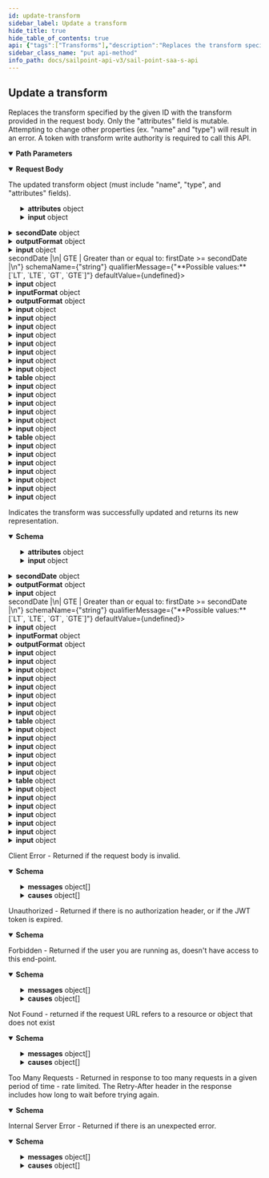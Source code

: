 ```yaml
---
id: update-transform
sidebar_label: Update a transform
hide_title: true
hide_table_of_contents: true
api: {"tags":["Transforms"],"description":"Replaces the transform specified by the given ID with the transform provided in the request body. Only the \"attributes\" field is mutable. Attempting to change other properties (ex. \"name\" and \"type\") will result in an error.\nA token with transform write authority is required to call this API.","operationId":"updateTransform","parameters":[{"name":"id","in":"path","description":"ID of the transform to update","required":true,"style":"simple","explode":false,"schema":{"type":"string"}}],"requestBody":{"description":"The updated transform object (must include \"name\", \"type\", and \"attributes\" fields).","content":{"application/json":{"schema":{"type":"object","description":"The representation of an internally- or customer-defined transform.","required":["name","type","attributes"],"properties":{"id":{"type":"string","readOnly":true,"description":"Unique ID of this transform","example":"2cd78adghjkja34jh2b1hkjhasuecd"},"name":{"type":"string","description":"Unique name of this transform","example":"Timestamp To Date"},"type":{"type":"string","description":"The type of transform operation","enum":["accountAttribute","base64Decode","base64Encode","concat","conditional","dateCompare","dateFormat","dateMath","decomposeDiacriticalMarks","e164phone","firstValid","rule","identityAttribute","indexOf","iso3166","lastIndexOf","leftPad","lookup","lower","normalizeNames","randomAlphaNumeric","randomNumeric","reference","replaceAll","replace","rightPad","split","static","substring","trim","upper","usernameGenerator","uuid"],"example":"dateFormat","externalDocs":{"description":"Transform Operations","url":"https://developer.sailpoint.com/docs/transforms/transform_operations/transform_operations.html#transform-operations"}},"attributes":{"description":"Meta-data about the transform. Values in this list are specific to the type of transform to be executed.","oneOf":[{"title":"accountAttribute","type":"object","required":["sourceName","attributeName"],"properties":{"sourceName":{"type":"string","description":"A reference to the source to search for the account","example":"Workday"},"attributeName":{"type":"string","description":"The name of the attribute on the account to return. This should match the name of the account attribute name visible in the user interface, or on the source schema.","example":"DEPARTMENT"},"accountSortAttribute":{"type":"string","description":"The value of this configuration is a string name of the attribute to use when determining the ordering of returned accounts when there are multiple entries","example":"created"},"accountSortDescending":{"type":"string","description":"The value of this configuration is a boolean (true/false). Controls the order of the sort when there are multiple accounts. If not defined, the transform will default to false (ascending order)","example":false},"accountReturnFirstLink":{"type":"string","description":"The value of this configuration is a boolean (true/false). Controls which account to source a value from for an attribute.  If this flag is set to true, the transform returns the value from the first account in the list, even if it is null. If it is set to false, the transform returns the first non-null value. If not defined, the transform will default to false","example":false},"accountFilter":{"type":"string","description":"This expression queries the database to narrow search results. The value of this configuration is a sailpoint.object.Filter expression and used when searching against the database.  The default filter will always include the source and identity, and any subsequent expressions will be combined in an AND operation to the existing search criteria.\n\nOnly certain searchable attributes are available: </br> - `nativeIdentity` - the Account ID </br> - `displayName` - the Account Name </br> - `entitlements` - a boolean value to determine if the account has entitlements","example":"!(nativeIdentity.startsWith(\"*DELETED*\"))"},"accountPropertyFilter":{"type":"string","description":"This expression is used to search and filter accounts in memory. The value of this configuration is a sailpoint.object.Filter expression and used when searching against the returned resultset.\n\nAll account attributes are available for filtering as this operation is performed in memory.","example":"(groups.containsAll({'Admin'}) || location == 'Austin')"},"requiresPeriodicRefresh":{"type":"boolean","description":"A value that indicates whether the transform logic should be re-evaluated every evening as part of the identity refresh process","example":false,"default":false},"input":{"type":"object","description":"This is an optional attribute that can explicitly define the input data which will be fed into the transform logic. If input is not provided, the transform will take its input from the source and attribute combination configured via the UI.","additionalProperties":true,"example":{"type":"accountAttribute","attributes":{"attributeName":"first_name","sourceName":"Source"}}}}},{"title":"base64Decode","type":"object","properties":{"requiresPeriodicRefresh":{"type":"boolean","description":"A value that indicates whether the transform logic should be re-evaluated every evening as part of the identity refresh process","example":false,"default":false},"input":{"type":"object","description":"This is an optional attribute that can explicitly define the input data which will be fed into the transform logic. If input is not provided, the transform will take its input from the source and attribute combination configured via the UI.","additionalProperties":true,"example":{"type":"accountAttribute","attributes":{"attributeName":"first_name","sourceName":"Source"}}}}},{"title":"base64Encode","type":"object","properties":{"requiresPeriodicRefresh":{"type":"boolean","description":"A value that indicates whether the transform logic should be re-evaluated every evening as part of the identity refresh process","example":false,"default":false},"input":{"type":"object","description":"This is an optional attribute that can explicitly define the input data which will be fed into the transform logic. If input is not provided, the transform will take its input from the source and attribute combination configured via the UI.","additionalProperties":true,"example":{"type":"accountAttribute","attributes":{"attributeName":"first_name","sourceName":"Source"}}}}},{"title":"concat","type":"object","required":["values"],"properties":{"values":{"type":"array","items":{"type":"object"},"description":"An array of items to join together","example":["John"," ","Smith"]},"requiresPeriodicRefresh":{"type":"boolean","description":"A value that indicates whether the transform logic should be re-evaluated every evening as part of the identity refresh process","example":false,"default":false},"input":{"type":"object","description":"This is an optional attribute that can explicitly define the input data which will be fed into the transform logic. If input is not provided, the transform will take its input from the source and attribute combination configured via the UI.","additionalProperties":true,"example":{"type":"accountAttribute","attributes":{"attributeName":"first_name","sourceName":"Source"}}}}},{"title":"conditional","type":"object","required":["expression","positiveCondition","negativeCondition"],"properties":{"expression":{"type":"string","description":"A comparison statement that follows the structure of `ValueA eq ValueB` where `ValueA` and `ValueB` are static strings or outputs of other transforms. \n\nThe `eq` operator is the only valid comparison","example":"ValueA eq ValueB"},"positiveCondition":{"type":"string","description":"The output of the transform if the expression evalutes to true","example":"true"},"negativeCondition":{"type":"string","description":"The output of the transform if the expression evalutes to false","example":"false"},"requiresPeriodicRefresh":{"type":"boolean","description":"A value that indicates whether the transform logic should be re-evaluated every evening as part of the identity refresh process","example":false,"default":false},"input":{"type":"object","description":"This is an optional attribute that can explicitly define the input data which will be fed into the transform logic. If input is not provided, the transform will take its input from the source and attribute combination configured via the UI.","additionalProperties":true,"example":{"type":"accountAttribute","attributes":{"attributeName":"first_name","sourceName":"Source"}}}}},{"title":"dateCompare","type":"object","required":["firstDate","secondDate","operator","positiveCondition","negativeCondition"],"properties":{"firstDate":{"description":"This is the first date to consider (The date that would be on the left hand side of the comparison operation).","oneOf":[{"title":"accountAttribute","type":"object","required":["sourceName","attributeName"],"properties":{"sourceName":{"type":"string","description":"A reference to the source to search for the account","example":"Workday"},"attributeName":{"type":"string","description":"The name of the attribute on the account to return. This should match the name of the account attribute name visible in the user interface, or on the source schema.","example":"DEPARTMENT"},"accountSortAttribute":{"type":"string","description":"The value of this configuration is a string name of the attribute to use when determining the ordering of returned accounts when there are multiple entries","example":"created"},"accountSortDescending":{"type":"string","description":"The value of this configuration is a boolean (true/false). Controls the order of the sort when there are multiple accounts. If not defined, the transform will default to false (ascending order)","example":false},"accountReturnFirstLink":{"type":"string","description":"The value of this configuration is a boolean (true/false). Controls which account to source a value from for an attribute.  If this flag is set to true, the transform returns the value from the first account in the list, even if it is null. If it is set to false, the transform returns the first non-null value. If not defined, the transform will default to false","example":false},"accountFilter":{"type":"string","description":"This expression queries the database to narrow search results. The value of this configuration is a sailpoint.object.Filter expression and used when searching against the database.  The default filter will always include the source and identity, and any subsequent expressions will be combined in an AND operation to the existing search criteria.\n\nOnly certain searchable attributes are available: </br> - `nativeIdentity` - the Account ID </br> - `displayName` - the Account Name </br> - `entitlements` - a boolean value to determine if the account has entitlements","example":"!(nativeIdentity.startsWith(\"*DELETED*\"))"},"accountPropertyFilter":{"type":"string","description":"This expression is used to search and filter accounts in memory. The value of this configuration is a sailpoint.object.Filter expression and used when searching against the returned resultset.\n\nAll account attributes are available for filtering as this operation is performed in memory.","example":"(groups.containsAll({'Admin'}) || location == 'Austin')"},"requiresPeriodicRefresh":{"type":"boolean","description":"A value that indicates whether the transform logic should be re-evaluated every evening as part of the identity refresh process","example":false,"default":false},"input":{"type":"object","description":"This is an optional attribute that can explicitly define the input data which will be fed into the transform logic. If input is not provided, the transform will take its input from the source and attribute combination configured via the UI.","additionalProperties":true,"example":{"type":"accountAttribute","attributes":{"attributeName":"first_name","sourceName":"Source"}}}}},{"title":"dateFormat","type":"object","properties":{"inputFormat":{"description":"A string value indicating either the explicit SimpleDateFormat or the built-in named format that the data is coming in as.\n\n*If no inputFormat is provided, the transform assumes that it is in ISO8601 format*","oneOf":[{"title":"Named Construct","type":"string","description":"| Construct       | Date Time Pattern | Description |\n| ---------       | ----------------- | ----------- |\n| ISO8601         | `yyyy-MM-dd'T'HH:mm:ss.SSSX` | The ISO8601 standard. |          \n| LDAP            | `yyyyMMddHHmmss.Z`           | The LDAP standard.    |\n| PEOPLE_SOFT     | `MM/dd/yyyy`                 | The date format People Soft uses. |\n| EPOCH_TIME_JAVA | # ms from midnight, January 1st, 1970 | The incoming date value as elapsed time in milliseconds from midnight, January 1st, 1970. |\n| EPOCH_TIME_WIN32| # intervals of 100ns from midnight, January 1st, 1601 | The incoming date value as elapsed time in 100-nanosecond intervals from midnight, January 1st, 1601. |\n","enum":["ISO8601","LDAP","PEOPLE_SOFT","EPOCH_TIME_JAVA","EPOCH_TIME_WIN32"],"example":"PEOPLE_SOFT"},{"title":"Java Simple Date Format","type":"string","description":"There are a variety of date time patterns you can express using SimpleDateFormat. The following table lists examples of different date time patterns expressed in the SimpleDateFormat and how they display. Refer to the SimpleDateFormat syntax page for more information.\n\n>NOTE: The following examples show how date and time patterns are interpreted in the U.S. locale. The given date and time are 2001-07-04 12:08:56 local time in the U.S. Pacific Time time zone.\n  (This table is from the SimpleDateFormat page.)\n\n| Date Time Pattern | Result |\n| ----------------- | ------ |\n| `yyyy.MM.dd G 'at' HH:mm:ss z` | `2001.07.04 AD at 12:08:56 PDT` |\n| `EEE, MMM d, ''yy` | Wed, Jul 4, '01 |\n| `h:mm a`           | 12:08 PM |\n| `hh 'o''clock' a, zzzz` | 12 o'clock PM, Pacific Daylight Time |\n| `K:mm a, z`             | 0:08 PM, PDT |\n| `yyyyy.MMMMM.dd GGG hh:mm aaa` | 02001.July.04 AD 12:08 PM |\n| `EEE, d MMM yyyy HH:mm:ss Z`  | Wed, 4 Jul 2001 12:08:56 -0700 |\n| `yyMMddHHmmssZ`               | 010704120856-0700 |\n| `yyyy-MM-dd'T'HH:mm:ss.SSSZ`  | 2001-07-04T12:08:56.235-0700 |\n| `yyyy-MM-dd'T'HH:mm:ss.SSSXXX` | 2001-07-04T12:08:56.235-07:00 |\n| `YYYY-'W'ww-u`                 | 2001-W27-3 |\n","example":"mm/dd/yyyy"}]},"outputFormat":{"description":"A string value indicating either the explicit SimpleDateFormat or the built-in named format that the data should be formatted into.\n\n*If no inputFormat is provided, the transform assumes that it is in ISO8601 format*","oneOf":[{"title":"Named Construct","type":"string","description":"| Construct       | Date Time Pattern | Description |\n| ---------       | ----------------- | ----------- |\n| ISO8601         | `yyyy-MM-dd'T'HH:mm:ss.SSSX` | The ISO8601 standard. |          \n| LDAP            | `yyyyMMddHHmmss.Z`           | The LDAP standard.    |\n| PEOPLE_SOFT     | `MM/dd/yyyy`                 | The date format People Soft uses. |\n| EPOCH_TIME_JAVA | # ms from midnight, January 1st, 1970 | The incoming date value as elapsed time in milliseconds from midnight, January 1st, 1970. |\n| EPOCH_TIME_WIN32| # intervals of 100ns from midnight, January 1st, 1601 | The incoming date value as elapsed time in 100-nanosecond intervals from midnight, January 1st, 1601. |\n","enum":["ISO8601","LDAP","PEOPLE_SOFT","EPOCH_TIME_JAVA","EPOCH_TIME_WIN32"],"example":"PEOPLE_SOFT"},{"title":"Java Simple Date Format","type":"string","description":"There are a variety of date time patterns you can express using SimpleDateFormat. The following table lists examples of different date time patterns expressed in the SimpleDateFormat and how they display. Refer to the SimpleDateFormat syntax page for more information.\n\n>NOTE: The following examples show how date and time patterns are interpreted in the U.S. locale. The given date and time are 2001-07-04 12:08:56 local time in the U.S. Pacific Time time zone.\n  (This table is from the SimpleDateFormat page.)\n\n| Date Time Pattern | Result |\n| ----------------- | ------ |\n| `yyyy.MM.dd G 'at' HH:mm:ss z` | `2001.07.04 AD at 12:08:56 PDT` |\n| `EEE, MMM d, ''yy` | Wed, Jul 4, '01 |\n| `h:mm a`           | 12:08 PM |\n| `hh 'o''clock' a, zzzz` | 12 o'clock PM, Pacific Daylight Time |\n| `K:mm a, z`             | 0:08 PM, PDT |\n| `yyyyy.MMMMM.dd GGG hh:mm aaa` | 02001.July.04 AD 12:08 PM |\n| `EEE, d MMM yyyy HH:mm:ss Z`  | Wed, 4 Jul 2001 12:08:56 -0700 |\n| `yyMMddHHmmssZ`               | 010704120856-0700 |\n| `yyyy-MM-dd'T'HH:mm:ss.SSSZ`  | 2001-07-04T12:08:56.235-0700 |\n| `yyyy-MM-dd'T'HH:mm:ss.SSSXXX` | 2001-07-04T12:08:56.235-07:00 |\n| `YYYY-'W'ww-u`                 | 2001-W27-3 |\n","example":"mm/dd/yyyy"}]},"requiresPeriodicRefresh":{"type":"boolean","description":"A value that indicates whether the transform logic should be re-evaluated every evening as part of the identity refresh process","example":false,"default":false},"input":{"type":"object","description":"This is an optional attribute that can explicitly define the input data which will be fed into the transform logic. If input is not provided, the transform will take its input from the source and attribute combination configured via the UI.","additionalProperties":true,"example":{"type":"accountAttribute","attributes":{"attributeName":"first_name","sourceName":"Source"}}}}}]},"secondDate":{"description":"This is the second date to consider (The date that would be on the right hand side of the comparison operation).","oneOf":[{"title":"accountAttribute","type":"object","required":["sourceName","attributeName"],"properties":{"sourceName":{"type":"string","description":"A reference to the source to search for the account","example":"Workday"},"attributeName":{"type":"string","description":"The name of the attribute on the account to return. This should match the name of the account attribute name visible in the user interface, or on the source schema.","example":"DEPARTMENT"},"accountSortAttribute":{"type":"string","description":"The value of this configuration is a string name of the attribute to use when determining the ordering of returned accounts when there are multiple entries","example":"created"},"accountSortDescending":{"type":"string","description":"The value of this configuration is a boolean (true/false). Controls the order of the sort when there are multiple accounts. If not defined, the transform will default to false (ascending order)","example":false},"accountReturnFirstLink":{"type":"string","description":"The value of this configuration is a boolean (true/false). Controls which account to source a value from for an attribute.  If this flag is set to true, the transform returns the value from the first account in the list, even if it is null. If it is set to false, the transform returns the first non-null value. If not defined, the transform will default to false","example":false},"accountFilter":{"type":"string","description":"This expression queries the database to narrow search results. The value of this configuration is a sailpoint.object.Filter expression and used when searching against the database.  The default filter will always include the source and identity, and any subsequent expressions will be combined in an AND operation to the existing search criteria.\n\nOnly certain searchable attributes are available: </br> - `nativeIdentity` - the Account ID </br> - `displayName` - the Account Name </br> - `entitlements` - a boolean value to determine if the account has entitlements","example":"!(nativeIdentity.startsWith(\"*DELETED*\"))"},"accountPropertyFilter":{"type":"string","description":"This expression is used to search and filter accounts in memory. The value of this configuration is a sailpoint.object.Filter expression and used when searching against the returned resultset.\n\nAll account attributes are available for filtering as this operation is performed in memory.","example":"(groups.containsAll({'Admin'}) || location == 'Austin')"},"requiresPeriodicRefresh":{"type":"boolean","description":"A value that indicates whether the transform logic should be re-evaluated every evening as part of the identity refresh process","example":false,"default":false},"input":{"type":"object","description":"This is an optional attribute that can explicitly define the input data which will be fed into the transform logic. If input is not provided, the transform will take its input from the source and attribute combination configured via the UI.","additionalProperties":true,"example":{"type":"accountAttribute","attributes":{"attributeName":"first_name","sourceName":"Source"}}}}},{"title":"dateFormat","type":"object","properties":{"inputFormat":{"description":"A string value indicating either the explicit SimpleDateFormat or the built-in named format that the data is coming in as.\n\n*If no inputFormat is provided, the transform assumes that it is in ISO8601 format*","oneOf":[{"title":"Named Construct","type":"string","description":"| Construct       | Date Time Pattern | Description |\n| ---------       | ----------------- | ----------- |\n| ISO8601         | `yyyy-MM-dd'T'HH:mm:ss.SSSX` | The ISO8601 standard. |          \n| LDAP            | `yyyyMMddHHmmss.Z`           | The LDAP standard.    |\n| PEOPLE_SOFT     | `MM/dd/yyyy`                 | The date format People Soft uses. |\n| EPOCH_TIME_JAVA | # ms from midnight, January 1st, 1970 | The incoming date value as elapsed time in milliseconds from midnight, January 1st, 1970. |\n| EPOCH_TIME_WIN32| # intervals of 100ns from midnight, January 1st, 1601 | The incoming date value as elapsed time in 100-nanosecond intervals from midnight, January 1st, 1601. |\n","enum":["ISO8601","LDAP","PEOPLE_SOFT","EPOCH_TIME_JAVA","EPOCH_TIME_WIN32"],"example":"PEOPLE_SOFT"},{"title":"Java Simple Date Format","type":"string","description":"There are a variety of date time patterns you can express using SimpleDateFormat. The following table lists examples of different date time patterns expressed in the SimpleDateFormat and how they display. Refer to the SimpleDateFormat syntax page for more information.\n\n>NOTE: The following examples show how date and time patterns are interpreted in the U.S. locale. The given date and time are 2001-07-04 12:08:56 local time in the U.S. Pacific Time time zone.\n  (This table is from the SimpleDateFormat page.)\n\n| Date Time Pattern | Result |\n| ----------------- | ------ |\n| `yyyy.MM.dd G 'at' HH:mm:ss z` | `2001.07.04 AD at 12:08:56 PDT` |\n| `EEE, MMM d, ''yy` | Wed, Jul 4, '01 |\n| `h:mm a`           | 12:08 PM |\n| `hh 'o''clock' a, zzzz` | 12 o'clock PM, Pacific Daylight Time |\n| `K:mm a, z`             | 0:08 PM, PDT |\n| `yyyyy.MMMMM.dd GGG hh:mm aaa` | 02001.July.04 AD 12:08 PM |\n| `EEE, d MMM yyyy HH:mm:ss Z`  | Wed, 4 Jul 2001 12:08:56 -0700 |\n| `yyMMddHHmmssZ`               | 010704120856-0700 |\n| `yyyy-MM-dd'T'HH:mm:ss.SSSZ`  | 2001-07-04T12:08:56.235-0700 |\n| `yyyy-MM-dd'T'HH:mm:ss.SSSXXX` | 2001-07-04T12:08:56.235-07:00 |\n| `YYYY-'W'ww-u`                 | 2001-W27-3 |\n","example":"mm/dd/yyyy"}]},"outputFormat":{"description":"A string value indicating either the explicit SimpleDateFormat or the built-in named format that the data should be formatted into.\n\n*If no inputFormat is provided, the transform assumes that it is in ISO8601 format*","oneOf":[{"title":"Named Construct","type":"string","description":"| Construct       | Date Time Pattern | Description |\n| ---------       | ----------------- | ----------- |\n| ISO8601         | `yyyy-MM-dd'T'HH:mm:ss.SSSX` | The ISO8601 standard. |          \n| LDAP            | `yyyyMMddHHmmss.Z`           | The LDAP standard.    |\n| PEOPLE_SOFT     | `MM/dd/yyyy`                 | The date format People Soft uses. |\n| EPOCH_TIME_JAVA | # ms from midnight, January 1st, 1970 | The incoming date value as elapsed time in milliseconds from midnight, January 1st, 1970. |\n| EPOCH_TIME_WIN32| # intervals of 100ns from midnight, January 1st, 1601 | The incoming date value as elapsed time in 100-nanosecond intervals from midnight, January 1st, 1601. |\n","enum":["ISO8601","LDAP","PEOPLE_SOFT","EPOCH_TIME_JAVA","EPOCH_TIME_WIN32"],"example":"PEOPLE_SOFT"},{"title":"Java Simple Date Format","type":"string","description":"There are a variety of date time patterns you can express using SimpleDateFormat. The following table lists examples of different date time patterns expressed in the SimpleDateFormat and how they display. Refer to the SimpleDateFormat syntax page for more information.\n\n>NOTE: The following examples show how date and time patterns are interpreted in the U.S. locale. The given date and time are 2001-07-04 12:08:56 local time in the U.S. Pacific Time time zone.\n  (This table is from the SimpleDateFormat page.)\n\n| Date Time Pattern | Result |\n| ----------------- | ------ |\n| `yyyy.MM.dd G 'at' HH:mm:ss z` | `2001.07.04 AD at 12:08:56 PDT` |\n| `EEE, MMM d, ''yy` | Wed, Jul 4, '01 |\n| `h:mm a`           | 12:08 PM |\n| `hh 'o''clock' a, zzzz` | 12 o'clock PM, Pacific Daylight Time |\n| `K:mm a, z`             | 0:08 PM, PDT |\n| `yyyyy.MMMMM.dd GGG hh:mm aaa` | 02001.July.04 AD 12:08 PM |\n| `EEE, d MMM yyyy HH:mm:ss Z`  | Wed, 4 Jul 2001 12:08:56 -0700 |\n| `yyMMddHHmmssZ`               | 010704120856-0700 |\n| `yyyy-MM-dd'T'HH:mm:ss.SSSZ`  | 2001-07-04T12:08:56.235-0700 |\n| `yyyy-MM-dd'T'HH:mm:ss.SSSXXX` | 2001-07-04T12:08:56.235-07:00 |\n| `YYYY-'W'ww-u`                 | 2001-W27-3 |\n","example":"mm/dd/yyyy"}]},"requiresPeriodicRefresh":{"type":"boolean","description":"A value that indicates whether the transform logic should be re-evaluated every evening as part of the identity refresh process","example":false,"default":false},"input":{"type":"object","description":"This is an optional attribute that can explicitly define the input data which will be fed into the transform logic. If input is not provided, the transform will take its input from the source and attribute combination configured via the UI.","additionalProperties":true,"example":{"type":"accountAttribute","attributes":{"attributeName":"first_name","sourceName":"Source"}}}}}]},"operator":{"type":"string","description":"This is the comparison to perform.\n| Operation | Description |\n| --------- | ------- |\n| LT        | Strictly less than: firstDate < secondDate |\n| LTE       | Less than or equal to: firstDate <= secondDate |\n| GT        | Strictly greater than: firstDate > secondDate |\n| GTE       | Greater than or equal to: firstDate >= secondDate |\n","enum":["LT","LTE","GT","GTE"],"example":"LT"},"positiveCondition":{"type":"string","description":"The output of the transform if the expression evalutes to true","example":"true"},"negativeCondition":{"type":"string","description":"The output of the transform if the expression evalutes to false","example":false},"requiresPeriodicRefresh":{"type":"boolean","description":"A value that indicates whether the transform logic should be re-evaluated every evening as part of the identity refresh process","example":false,"default":false},"input":{"type":"object","description":"This is an optional attribute that can explicitly define the input data which will be fed into the transform logic. If input is not provided, the transform will take its input from the source and attribute combination configured via the UI.","additionalProperties":true,"example":{"type":"accountAttribute","attributes":{"attributeName":"first_name","sourceName":"Source"}}}}},{"title":"dateFormat","type":"object","properties":{"inputFormat":{"description":"A string value indicating either the explicit SimpleDateFormat or the built-in named format that the data is coming in as.\n\n*If no inputFormat is provided, the transform assumes that it is in ISO8601 format*","oneOf":[{"title":"Named Construct","type":"string","description":"| Construct       | Date Time Pattern | Description |\n| ---------       | ----------------- | ----------- |\n| ISO8601         | `yyyy-MM-dd'T'HH:mm:ss.SSSX` | The ISO8601 standard. |          \n| LDAP            | `yyyyMMddHHmmss.Z`           | The LDAP standard.    |\n| PEOPLE_SOFT     | `MM/dd/yyyy`                 | The date format People Soft uses. |\n| EPOCH_TIME_JAVA | # ms from midnight, January 1st, 1970 | The incoming date value as elapsed time in milliseconds from midnight, January 1st, 1970. |\n| EPOCH_TIME_WIN32| # intervals of 100ns from midnight, January 1st, 1601 | The incoming date value as elapsed time in 100-nanosecond intervals from midnight, January 1st, 1601. |\n","enum":["ISO8601","LDAP","PEOPLE_SOFT","EPOCH_TIME_JAVA","EPOCH_TIME_WIN32"],"example":"PEOPLE_SOFT"},{"title":"Java Simple Date Format","type":"string","description":"There are a variety of date time patterns you can express using SimpleDateFormat. The following table lists examples of different date time patterns expressed in the SimpleDateFormat and how they display. Refer to the SimpleDateFormat syntax page for more information.\n\n>NOTE: The following examples show how date and time patterns are interpreted in the U.S. locale. The given date and time are 2001-07-04 12:08:56 local time in the U.S. Pacific Time time zone.\n  (This table is from the SimpleDateFormat page.)\n\n| Date Time Pattern | Result |\n| ----------------- | ------ |\n| `yyyy.MM.dd G 'at' HH:mm:ss z` | `2001.07.04 AD at 12:08:56 PDT` |\n| `EEE, MMM d, ''yy` | Wed, Jul 4, '01 |\n| `h:mm a`           | 12:08 PM |\n| `hh 'o''clock' a, zzzz` | 12 o'clock PM, Pacific Daylight Time |\n| `K:mm a, z`             | 0:08 PM, PDT |\n| `yyyyy.MMMMM.dd GGG hh:mm aaa` | 02001.July.04 AD 12:08 PM |\n| `EEE, d MMM yyyy HH:mm:ss Z`  | Wed, 4 Jul 2001 12:08:56 -0700 |\n| `yyMMddHHmmssZ`               | 010704120856-0700 |\n| `yyyy-MM-dd'T'HH:mm:ss.SSSZ`  | 2001-07-04T12:08:56.235-0700 |\n| `yyyy-MM-dd'T'HH:mm:ss.SSSXXX` | 2001-07-04T12:08:56.235-07:00 |\n| `YYYY-'W'ww-u`                 | 2001-W27-3 |\n","example":"mm/dd/yyyy"}]},"outputFormat":{"description":"A string value indicating either the explicit SimpleDateFormat or the built-in named format that the data should be formatted into.\n\n*If no inputFormat is provided, the transform assumes that it is in ISO8601 format*","oneOf":[{"title":"Named Construct","type":"string","description":"| Construct       | Date Time Pattern | Description |\n| ---------       | ----------------- | ----------- |\n| ISO8601         | `yyyy-MM-dd'T'HH:mm:ss.SSSX` | The ISO8601 standard. |          \n| LDAP            | `yyyyMMddHHmmss.Z`           | The LDAP standard.    |\n| PEOPLE_SOFT     | `MM/dd/yyyy`                 | The date format People Soft uses. |\n| EPOCH_TIME_JAVA | # ms from midnight, January 1st, 1970 | The incoming date value as elapsed time in milliseconds from midnight, January 1st, 1970. |\n| EPOCH_TIME_WIN32| # intervals of 100ns from midnight, January 1st, 1601 | The incoming date value as elapsed time in 100-nanosecond intervals from midnight, January 1st, 1601. |\n","enum":["ISO8601","LDAP","PEOPLE_SOFT","EPOCH_TIME_JAVA","EPOCH_TIME_WIN32"],"example":"PEOPLE_SOFT"},{"title":"Java Simple Date Format","type":"string","description":"There are a variety of date time patterns you can express using SimpleDateFormat. The following table lists examples of different date time patterns expressed in the SimpleDateFormat and how they display. Refer to the SimpleDateFormat syntax page for more information.\n\n>NOTE: The following examples show how date and time patterns are interpreted in the U.S. locale. The given date and time are 2001-07-04 12:08:56 local time in the U.S. Pacific Time time zone.\n  (This table is from the SimpleDateFormat page.)\n\n| Date Time Pattern | Result |\n| ----------------- | ------ |\n| `yyyy.MM.dd G 'at' HH:mm:ss z` | `2001.07.04 AD at 12:08:56 PDT` |\n| `EEE, MMM d, ''yy` | Wed, Jul 4, '01 |\n| `h:mm a`           | 12:08 PM |\n| `hh 'o''clock' a, zzzz` | 12 o'clock PM, Pacific Daylight Time |\n| `K:mm a, z`             | 0:08 PM, PDT |\n| `yyyyy.MMMMM.dd GGG hh:mm aaa` | 02001.July.04 AD 12:08 PM |\n| `EEE, d MMM yyyy HH:mm:ss Z`  | Wed, 4 Jul 2001 12:08:56 -0700 |\n| `yyMMddHHmmssZ`               | 010704120856-0700 |\n| `yyyy-MM-dd'T'HH:mm:ss.SSSZ`  | 2001-07-04T12:08:56.235-0700 |\n| `yyyy-MM-dd'T'HH:mm:ss.SSSXXX` | 2001-07-04T12:08:56.235-07:00 |\n| `YYYY-'W'ww-u`                 | 2001-W27-3 |\n","example":"mm/dd/yyyy"}]},"requiresPeriodicRefresh":{"type":"boolean","description":"A value that indicates whether the transform logic should be re-evaluated every evening as part of the identity refresh process","example":false,"default":false},"input":{"type":"object","description":"This is an optional attribute that can explicitly define the input data which will be fed into the transform logic. If input is not provided, the transform will take its input from the source and attribute combination configured via the UI.","additionalProperties":true,"example":{"type":"accountAttribute","attributes":{"attributeName":"first_name","sourceName":"Source"}}}}},{"title":"dateMath","type":"object","required":["expression"],"properties":{"expression":{"type":"string","description":"A string value of the date and time components to operation on, along with the math operations to execute.\n","externalDocs":{"description":"Date Math Expressions","url":"https://developer.sailpoint.com/docs/transforms/transform_operations/operations/date_math.html#transform-structure"},"example":"now+1w"},"roundUp":{"type":"boolean","description":"A boolean value to indicate whether the transform should round up or down when a rounding `/` operation is defined in the expression. \n\n\nIf not provided, the transform will default to `false`\n\n\n`true` indicates the transform should round up (i.e., truncate the fractional date/time component indicated and then add one unit of that component)\n\n\n`false` indicates the transform should round down (i.e., truncate the fractional date/time component indicated)\n","example":false},"requiresPeriodicRefresh":{"type":"boolean","description":"A value that indicates whether the transform logic should be re-evaluated every evening as part of the identity refresh process","example":false,"default":false},"input":{"type":"object","description":"This is an optional attribute that can explicitly define the input data which will be fed into the transform logic. If input is not provided, the transform will take its input from the source and attribute combination configured via the UI.","additionalProperties":true,"example":{"type":"accountAttribute","attributes":{"attributeName":"first_name","sourceName":"Source"}}}}},{"title":"decomposeDiacriticalMarks","type":"object","properties":{"requiresPeriodicRefresh":{"type":"boolean","description":"A value that indicates whether the transform logic should be re-evaluated every evening as part of the identity refresh process","example":false,"default":false},"input":{"type":"object","description":"This is an optional attribute that can explicitly define the input data which will be fed into the transform logic. If input is not provided, the transform will take its input from the source and attribute combination configured via the UI.","additionalProperties":true,"example":{"type":"accountAttribute","attributes":{"attributeName":"first_name","sourceName":"Source"}}}}},{"title":"e164phone","type":"object","properties":{"defaultRegion":{"type":"string","description":"This is an optional attribute that can be used to define the region of the phone number to format into.\n\n\nIf defaultRegion is not provided, it will take US as the default country.\n\n\nThe format of the country code should be in [ISO 3166-1 alpha-2 format](https://en.wikipedia.org/wiki/ISO_3166-1_alpha-2)\n","example":"US"},"requiresPeriodicRefresh":{"type":"boolean","description":"A value that indicates whether the transform logic should be re-evaluated every evening as part of the identity refresh process","example":false,"default":false},"input":{"type":"object","description":"This is an optional attribute that can explicitly define the input data which will be fed into the transform logic. If input is not provided, the transform will take its input from the source and attribute combination configured via the UI.","additionalProperties":true,"example":{"type":"accountAttribute","attributes":{"attributeName":"first_name","sourceName":"Source"}}}}},{"title":"firstValid","type":"object","required":["values"],"properties":{"values":{"type":"array","items":{"type":"object"},"description":"An array of attributes to evaluate for existence.","example":[{"attributes":{"sourceName":"Active Directory","attributeName":"sAMAccountName"},"type":"accountAttribute"},{"attributes":{"sourceName":"Okta","attributeName":"login"},"type":"accountAttribute"},{"attributes":{"sourceName":"HR Source","attributeName":"employeeID"},"type":"accountAttribute"}]},"ignoreErrors":{"type":"boolean","description":"a true or false value representing to move on to the next option if an error (like an Null Pointer Exception) were to occur.","example":false},"requiresPeriodicRefresh":{"type":"boolean","description":"A value that indicates whether the transform logic should be re-evaluated every evening as part of the identity refresh process","example":false,"default":false}}},{"title":"rule","oneOf":[{"type":"object","required":["name"],"properties":{"name":{"type":"string","description":"This is the name of the Generic rule that needs to be invoked by the transform","example":"Generic Calculation Rule"},"requiresPeriodicRefresh":{"type":"boolean","description":"A value that indicates whether the transform logic should be re-evaluated every evening as part of the identity refresh process","example":false}}},{"type":"object","required":["name","operation","includeNumbers","includeSpecialChars","length"],"properties":{"name":{"type":"string","description":"This must always be set to \"Cloud Services Deployment Utility\"","example":"Cloud Services Deployment Utility"},"operation":{"type":"string","description":"The operation to perform `generateRandomString`","example":"generateRandomString"},"includeNumbers":{"type":"boolean","description":"This must be either \"true\" or \"false\" to indicate whether the generator logic should include numbers","example":true},"includeSpecialChars":{"type":"boolean","description":"This must be either \"true\" or \"false\" to indicate whether the generator logic should include special characters","example":true},"length":{"type":"string","description":"This specifies how long the randomly generated string needs to be\n\n\n>NOTE Due to identity attribute data constraints, the maximum allowable value is 450 characters\n","example":"10"},"requiresPeriodicRefresh":{"type":"boolean","description":"A value that indicates whether the transform logic should be re-evaluated every evening as part of the identity refresh process","example":false}}},{"type":"object","required":["name","operation","uid"],"properties":{"name":{"type":"string","description":"This must always be set to \"Cloud Services Deployment Utility\"","example":"Cloud Services Deployment Utility"},"operation":{"type":"string","description":"The operation to perform `getReferenceIdentityAttribute`","example":"getReferenceIdentityAttribute"},"uid":{"type":"string","description":"This is the SailPoint User Name (uid) value of the identity whose attribute is desired\n\nAs a convenience feature, you can use the `manager` keyword to dynamically look up the user's manager and then get that manager's identity attribute.\n","example":"2c91808570313110017040b06f344ec9"},"requiresPeriodicRefresh":{"type":"boolean","description":"A value that indicates whether the transform logic should be re-evaluated every evening as part of the identity refresh process","example":false}}}]},{"title":"identityAttribute","type":"object","required":["name"],"properties":{"name":{"type":"string","description":"The system (camel-cased) name of the identity attribute to bring in","example":"email"},"requiresPeriodicRefresh":{"type":"boolean","description":"A value that indicates whether the transform logic should be re-evaluated every evening as part of the identity refresh process","example":false,"default":false},"input":{"type":"object","description":"This is an optional attribute that can explicitly define the input data which will be fed into the transform logic. If input is not provided, the transform will take its input from the source and attribute combination configured via the UI.","additionalProperties":true,"example":{"type":"accountAttribute","attributes":{"attributeName":"first_name","sourceName":"Source"}}}}},{"title":"indexOf","type":"object","required":["substring"],"properties":{"substring":{"type":"string","description":"A substring to search for, searches the entire calling string, and returns the index of the first occurrence of the specified substring.","example":"admin_"},"requiresPeriodicRefresh":{"type":"boolean","description":"A value that indicates whether the transform logic should be re-evaluated every evening as part of the identity refresh process","example":false,"default":false},"input":{"type":"object","description":"This is an optional attribute that can explicitly define the input data which will be fed into the transform logic. If input is not provided, the transform will take its input from the source and attribute combination configured via the UI.","additionalProperties":true,"example":{"type":"accountAttribute","attributes":{"attributeName":"first_name","sourceName":"Source"}}}}},{"title":"iso3166","type":"object","properties":{"format":{"type":"string","description":"An optional value to denote which ISO 3166 format to return. Valid values are:\n\n\n`alpha2` - Two-character country code (e.g., \"US\"); this is the default value if no format is supplied\n\n\n`alpha3` - Three-character country code (e.g., \"USA\")\n\n\n`numeric` - The numeric country code (e.g., \"840\")\n","example":"alpha2"},"requiresPeriodicRefresh":{"type":"boolean","description":"A value that indicates whether the transform logic should be re-evaluated every evening as part of the identity refresh process","example":false,"default":false},"input":{"type":"object","description":"This is an optional attribute that can explicitly define the input data which will be fed into the transform logic. If input is not provided, the transform will take its input from the source and attribute combination configured via the UI.","additionalProperties":true,"example":{"type":"accountAttribute","attributes":{"attributeName":"first_name","sourceName":"Source"}}}}},{"title":"leftPad","type":"object","required":["length"],"properties":{"length":{"type":"string","description":"An integer value for the desired length of the final output string","example":"4"},"padding":{"type":"string","description":"A string value representing the character that the incoming data should be padded with to get to the desired length\n\n\nIf not provided, the transform will default to a single space (\" \") character for padding\n","example":"0"},"requiresPeriodicRefresh":{"type":"boolean","description":"A value that indicates whether the transform logic should be re-evaluated every evening as part of the identity refresh process","example":false,"default":false},"input":{"type":"object","description":"This is an optional attribute that can explicitly define the input data which will be fed into the transform logic. If input is not provided, the transform will take its input from the source and attribute combination configured via the UI.","additionalProperties":true,"example":{"type":"accountAttribute","attributes":{"attributeName":"first_name","sourceName":"Source"}}}}},{"title":"lookup","type":"object","required":["table"],"properties":{"table":{"type":"object","additionalProperties":true,"description":"This is a JSON object of key-value pairs. The key is the string that will attempt to be matched to the input, and the value is the output string that should be returned if the key is matched\n\n\n>**Note** the use of the optional default key value here; if none of the three countries in the above example match the input string, the transform will return \"Unknown Region\" for the attribute that is mapped to this transform.\n","example":{"USA":"Americas","FRA":"EMEA","AUS":"APAC","default":"Unknown Region"}},"requiresPeriodicRefresh":{"type":"boolean","description":"A value that indicates whether the transform logic should be re-evaluated every evening as part of the identity refresh process","example":false,"default":false},"input":{"type":"object","description":"This is an optional attribute that can explicitly define the input data which will be fed into the transform logic. If input is not provided, the transform will take its input from the source and attribute combination configured via the UI.","additionalProperties":true,"example":{"type":"accountAttribute","attributes":{"attributeName":"first_name","sourceName":"Source"}}}}},{"title":"lower","type":"object","properties":{"requiresPeriodicRefresh":{"type":"boolean","description":"A value that indicates whether the transform logic should be re-evaluated every evening as part of the identity refresh process","example":false,"default":false},"input":{"type":"object","description":"This is an optional attribute that can explicitly define the input data which will be fed into the transform logic. If input is not provided, the transform will take its input from the source and attribute combination configured via the UI.","additionalProperties":true,"example":{"type":"accountAttribute","attributes":{"attributeName":"first_name","sourceName":"Source"}}}}},{"title":"nameNormalizer","type":"object","properties":{"requiresPeriodicRefresh":{"type":"boolean","description":"A value that indicates whether the transform logic should be re-evaluated every evening as part of the identity refresh process","example":false,"default":false},"input":{"type":"object","description":"This is an optional attribute that can explicitly define the input data which will be fed into the transform logic. If input is not provided, the transform will take its input from the source and attribute combination configured via the UI.","additionalProperties":true,"example":{"type":"accountAttribute","attributes":{"attributeName":"first_name","sourceName":"Source"}}}}},{"title":"randomAlphaNumeric","type":"object","properties":{"length":{"type":"string","description":"This is an integer value specifying the size/number of characters the random string must contain\n\n\n* This value must be a positive number and cannot be blank\n\n\n* If no length is provided, the transform will default to a value of `32`\n\n\n* Due to identity attribute data constraints, the maximum allowable value is `450` characters\n","example":"10"},"requiresPeriodicRefresh":{"type":"boolean","description":"A value that indicates whether the transform logic should be re-evaluated every evening as part of the identity refresh process","example":false,"default":false},"input":{"type":"object","description":"This is an optional attribute that can explicitly define the input data which will be fed into the transform logic. If input is not provided, the transform will take its input from the source and attribute combination configured via the UI.","additionalProperties":true,"example":{"type":"accountAttribute","attributes":{"attributeName":"first_name","sourceName":"Source"}}}}},{"title":"randomNumeric","type":"object","properties":{"length":{"type":"string","description":"This is an integer value specifying the size/number of characters the random string must contain\n\n\n* This value must be a positive number and cannot be blank\n\n\n* If no length is provided, the transform will default to a value of `32`\n\n\n* Due to identity attribute data constraints, the maximum allowable value is `450` characters\n","example":"10"},"requiresPeriodicRefresh":{"type":"boolean","description":"A value that indicates whether the transform logic should be re-evaluated every evening as part of the identity refresh process","example":false,"default":false},"input":{"type":"object","description":"This is an optional attribute that can explicitly define the input data which will be fed into the transform logic. If input is not provided, the transform will take its input from the source and attribute combination configured via the UI.","additionalProperties":true,"example":{"type":"accountAttribute","attributes":{"attributeName":"first_name","sourceName":"Source"}}}}},{"title":"reference","type":"object","required":["id"],"properties":{"id":{"type":"string","description":"This ID specifies the name of the pre-existing transform which you want to use within your current transform","example":"Existing Transform"},"requiresPeriodicRefresh":{"type":"boolean","description":"A value that indicates whether the transform logic should be re-evaluated every evening as part of the identity refresh process","example":false,"default":false},"input":{"type":"object","description":"This is an optional attribute that can explicitly define the input data which will be fed into the transform logic. If input is not provided, the transform will take its input from the source and attribute combination configured via the UI.","additionalProperties":true,"example":{"type":"accountAttribute","attributes":{"attributeName":"first_name","sourceName":"Source"}}}}},{"title":"replaceAll","type":"object","required":["table"],"properties":{"table":{"type":"object","additionalProperties":true,"description":"An attribute of key-value pairs. Each pair identifies the pattern to search for as its key, and the replacement string as its value.","example":{"-":" ","\"":"'","ñ":"n"}},"requiresPeriodicRefresh":{"type":"boolean","description":"A value that indicates whether the transform logic should be re-evaluated every evening as part of the identity refresh process","example":false,"default":false},"input":{"type":"object","description":"This is an optional attribute that can explicitly define the input data which will be fed into the transform logic. If input is not provided, the transform will take its input from the source and attribute combination configured via the UI.","additionalProperties":true,"example":{"type":"accountAttribute","attributes":{"attributeName":"first_name","sourceName":"Source"}}}}},{"title":"replace","type":"object","required":["regex","replacement"],"properties":{"regex":{"type":"string","description":"This can be a string or a regex pattern in which you want to replace.","example":"[^a-zA-Z]","externalDocs":{"description":"Regex Builder","url":"https://regex101.com/"}},"replacement":{"type":"string","description":"This is the replacement string that should be substituded wherever the string or pattern is found.","example":" "},"requiresPeriodicRefresh":{"type":"boolean","description":"A value that indicates whether the transform logic should be re-evaluated every evening as part of the identity refresh process","example":false,"default":false},"input":{"type":"object","description":"This is an optional attribute that can explicitly define the input data which will be fed into the transform logic. If input is not provided, the transform will take its input from the source and attribute combination configured via the UI.","additionalProperties":true,"example":{"type":"accountAttribute","attributes":{"attributeName":"first_name","sourceName":"Source"}}}}},{"title":"rightPad","type":"object","required":["length"],"properties":{"length":{"type":"string","description":"An integer value for the desired length of the final output string","example":"4"},"padding":{"type":"string","description":"A string value representing the character that the incoming data should be padded with to get to the desired length\n\n\nIf not provided, the transform will default to a single space (\" \") character for padding\n","example":"0"},"requiresPeriodicRefresh":{"type":"boolean","description":"A value that indicates whether the transform logic should be re-evaluated every evening as part of the identity refresh process","example":false,"default":false},"input":{"type":"object","description":"This is an optional attribute that can explicitly define the input data which will be fed into the transform logic. If input is not provided, the transform will take its input from the source and attribute combination configured via the UI.","additionalProperties":true,"example":{"type":"accountAttribute","attributes":{"attributeName":"first_name","sourceName":"Source"}}}}},{"title":"split","type":"object","required":["delimiter","index"],"properties":{"delimiter":{"type":"string","description":"This can be either a single character or a regex expression, and is used by the transform to identify the break point between two substrings in the incoming data","example":","},"index":{"type":"string","description":"An integer value for the desired array element after the incoming data has been split into a list; the array is a 0-based object, so the first array element would be index 0, the second element would be index 1, etc.","example":"5"},"throws":{"type":"boolean","description":"A boolean (true/false) value which indicates whether an exception should be thrown and returned as an output when an index is out of bounds with the resultant array (i.e., the provided index value is larger than the size of the array)\n\n\n`true` - The transform should return \"IndexOutOfBoundsException\"\n\n\n`false` - The transform should return null\n\n\nIf not provided, the transform will default to false and return a null\n","example":true},"requiresPeriodicRefresh":{"type":"boolean","description":"A value that indicates whether the transform logic should be re-evaluated every evening as part of the identity refresh process","example":false,"default":false},"input":{"type":"object","description":"This is an optional attribute that can explicitly define the input data which will be fed into the transform logic. If input is not provided, the transform will take its input from the source and attribute combination configured via the UI.","additionalProperties":true,"example":{"type":"accountAttribute","attributes":{"attributeName":"first_name","sourceName":"Source"}}}}},{"title":"static","type":"object","required":["values"],"properties":{"values":{"type":"string","description":"This must evaluate to a JSON string, either through a fixed value or through conditional logic using the Apache Velocity Template Language.","example":"string$variable","externalDocs":{"description":"Static Transform Documentation","url":"https://developer.sailpoint.com/docs/transforms/transform_operations/operations/static.html"}},"requiresPeriodicRefresh":{"type":"boolean","description":"A value that indicates whether the transform logic should be re-evaluated every evening as part of the identity refresh process","example":false,"default":false}}},{"title":"substring","type":"object","required":["begin"],"properties":{"begin":{"type":"integer","description":"The index of the first character to include in the returned substring.\n\n\nIf `begin` is set to -1, the transform will begin at character 0 of the input data\n","example":1,"format":"int32"},"beginOffset":{"type":"integer","description":"This integer value is the number of characters to add to the begin attribute when returning a substring. \n\nThis attribute is only used if begin is not -1.\n","example":3,"format":"int32"},"end":{"type":"integer","description":"The index of the first character to exclude from the returned substring.\n\nIf end is -1 or not provided at all, the substring transform will return everything up to the end of the input string.\n","example":6,"format":"int32"},"endOffset":{"type":"integer","description":"This integer value is the number of characters to add to the end attribute when returning a substring. \n\nThis attribute is only used if end is provided and is not -1.\n","example":1,"format":"int32"},"requiresPeriodicRefresh":{"type":"boolean","description":"A value that indicates whether the transform logic should be re-evaluated every evening as part of the identity refresh process","example":false,"default":false},"input":{"type":"object","description":"This is an optional attribute that can explicitly define the input data which will be fed into the transform logic. If input is not provided, the transform will take its input from the source and attribute combination configured via the UI.","additionalProperties":true,"example":{"type":"accountAttribute","attributes":{"attributeName":"first_name","sourceName":"Source"}}}}},{"title":"trim","type":"object","properties":{"requiresPeriodicRefresh":{"type":"boolean","description":"A value that indicates whether the transform logic should be re-evaluated every evening as part of the identity refresh process","example":false,"default":false},"input":{"type":"object","description":"This is an optional attribute that can explicitly define the input data which will be fed into the transform logic. If input is not provided, the transform will take its input from the source and attribute combination configured via the UI.","additionalProperties":true,"example":{"type":"accountAttribute","attributes":{"attributeName":"first_name","sourceName":"Source"}}}}},{"title":"upper","type":"object","properties":{"requiresPeriodicRefresh":{"type":"boolean","description":"A value that indicates whether the transform logic should be re-evaluated every evening as part of the identity refresh process","example":false,"default":false},"input":{"type":"object","description":"This is an optional attribute that can explicitly define the input data which will be fed into the transform logic. If input is not provided, the transform will take its input from the source and attribute combination configured via the UI.","additionalProperties":true,"example":{"type":"accountAttribute","attributes":{"attributeName":"first_name","sourceName":"Source"}}}}},{"title":"uuid","type":"object","properties":{"requiresPeriodicRefresh":{"type":"boolean","description":"A value that indicates whether the transform logic should be re-evaluated every evening as part of the identity refresh process","example":false,"default":false}}}]},"internal":{"type":"boolean","readOnly":true,"description":"Indicates whether this is an internal SailPoint-created transform or a customer-created transform","example":false}}},"example":{"name":"Timestamp To Date","type":"dateFormat","attributes":{"inputFormat":"MMM-dd-yyyy, HH:mm:ss.SSS","outputFormat":"yyyy/dd/MM"}}}}},"responses":{"200":{"description":"Indicates the transform was successfully updated and returns its new representation.","content":{"application/json":{"schema":{"type":"object","description":"The representation of an internally- or customer-defined transform.","required":["name","type","attributes"],"properties":{"id":{"type":"string","readOnly":true,"description":"Unique ID of this transform","example":"2cd78adghjkja34jh2b1hkjhasuecd"},"name":{"type":"string","description":"Unique name of this transform","example":"Timestamp To Date"},"type":{"type":"string","description":"The type of transform operation","enum":["accountAttribute","base64Decode","base64Encode","concat","conditional","dateCompare","dateFormat","dateMath","decomposeDiacriticalMarks","e164phone","firstValid","rule","identityAttribute","indexOf","iso3166","lastIndexOf","leftPad","lookup","lower","normalizeNames","randomAlphaNumeric","randomNumeric","reference","replaceAll","replace","rightPad","split","static","substring","trim","upper","usernameGenerator","uuid"],"example":"dateFormat","externalDocs":{"description":"Transform Operations","url":"https://developer.sailpoint.com/docs/transforms/transform_operations/transform_operations.html#transform-operations"}},"attributes":{"description":"Meta-data about the transform. Values in this list are specific to the type of transform to be executed.","oneOf":[{"title":"accountAttribute","type":"object","required":["sourceName","attributeName"],"properties":{"sourceName":{"type":"string","description":"A reference to the source to search for the account","example":"Workday"},"attributeName":{"type":"string","description":"The name of the attribute on the account to return. This should match the name of the account attribute name visible in the user interface, or on the source schema.","example":"DEPARTMENT"},"accountSortAttribute":{"type":"string","description":"The value of this configuration is a string name of the attribute to use when determining the ordering of returned accounts when there are multiple entries","example":"created"},"accountSortDescending":{"type":"string","description":"The value of this configuration is a boolean (true/false). Controls the order of the sort when there are multiple accounts. If not defined, the transform will default to false (ascending order)","example":false},"accountReturnFirstLink":{"type":"string","description":"The value of this configuration is a boolean (true/false). Controls which account to source a value from for an attribute.  If this flag is set to true, the transform returns the value from the first account in the list, even if it is null. If it is set to false, the transform returns the first non-null value. If not defined, the transform will default to false","example":false},"accountFilter":{"type":"string","description":"This expression queries the database to narrow search results. The value of this configuration is a sailpoint.object.Filter expression and used when searching against the database.  The default filter will always include the source and identity, and any subsequent expressions will be combined in an AND operation to the existing search criteria.\n\nOnly certain searchable attributes are available: </br> - `nativeIdentity` - the Account ID </br> - `displayName` - the Account Name </br> - `entitlements` - a boolean value to determine if the account has entitlements","example":"!(nativeIdentity.startsWith(\"*DELETED*\"))"},"accountPropertyFilter":{"type":"string","description":"This expression is used to search and filter accounts in memory. The value of this configuration is a sailpoint.object.Filter expression and used when searching against the returned resultset.\n\nAll account attributes are available for filtering as this operation is performed in memory.","example":"(groups.containsAll({'Admin'}) || location == 'Austin')"},"requiresPeriodicRefresh":{"type":"boolean","description":"A value that indicates whether the transform logic should be re-evaluated every evening as part of the identity refresh process","example":false,"default":false},"input":{"type":"object","description":"This is an optional attribute that can explicitly define the input data which will be fed into the transform logic. If input is not provided, the transform will take its input from the source and attribute combination configured via the UI.","additionalProperties":true,"example":{"type":"accountAttribute","attributes":{"attributeName":"first_name","sourceName":"Source"}}}}},{"title":"base64Decode","type":"object","properties":{"requiresPeriodicRefresh":{"type":"boolean","description":"A value that indicates whether the transform logic should be re-evaluated every evening as part of the identity refresh process","example":false,"default":false},"input":{"type":"object","description":"This is an optional attribute that can explicitly define the input data which will be fed into the transform logic. If input is not provided, the transform will take its input from the source and attribute combination configured via the UI.","additionalProperties":true,"example":{"type":"accountAttribute","attributes":{"attributeName":"first_name","sourceName":"Source"}}}}},{"title":"base64Encode","type":"object","properties":{"requiresPeriodicRefresh":{"type":"boolean","description":"A value that indicates whether the transform logic should be re-evaluated every evening as part of the identity refresh process","example":false,"default":false},"input":{"type":"object","description":"This is an optional attribute that can explicitly define the input data which will be fed into the transform logic. If input is not provided, the transform will take its input from the source and attribute combination configured via the UI.","additionalProperties":true,"example":{"type":"accountAttribute","attributes":{"attributeName":"first_name","sourceName":"Source"}}}}},{"title":"concat","type":"object","required":["values"],"properties":{"values":{"type":"array","items":{"type":"object"},"description":"An array of items to join together","example":["John"," ","Smith"]},"requiresPeriodicRefresh":{"type":"boolean","description":"A value that indicates whether the transform logic should be re-evaluated every evening as part of the identity refresh process","example":false,"default":false},"input":{"type":"object","description":"This is an optional attribute that can explicitly define the input data which will be fed into the transform logic. If input is not provided, the transform will take its input from the source and attribute combination configured via the UI.","additionalProperties":true,"example":{"type":"accountAttribute","attributes":{"attributeName":"first_name","sourceName":"Source"}}}}},{"title":"conditional","type":"object","required":["expression","positiveCondition","negativeCondition"],"properties":{"expression":{"type":"string","description":"A comparison statement that follows the structure of `ValueA eq ValueB` where `ValueA` and `ValueB` are static strings or outputs of other transforms. \n\nThe `eq` operator is the only valid comparison","example":"ValueA eq ValueB"},"positiveCondition":{"type":"string","description":"The output of the transform if the expression evalutes to true","example":"true"},"negativeCondition":{"type":"string","description":"The output of the transform if the expression evalutes to false","example":"false"},"requiresPeriodicRefresh":{"type":"boolean","description":"A value that indicates whether the transform logic should be re-evaluated every evening as part of the identity refresh process","example":false,"default":false},"input":{"type":"object","description":"This is an optional attribute that can explicitly define the input data which will be fed into the transform logic. If input is not provided, the transform will take its input from the source and attribute combination configured via the UI.","additionalProperties":true,"example":{"type":"accountAttribute","attributes":{"attributeName":"first_name","sourceName":"Source"}}}}},{"title":"dateCompare","type":"object","required":["firstDate","secondDate","operator","positiveCondition","negativeCondition"],"properties":{"firstDate":{"description":"This is the first date to consider (The date that would be on the left hand side of the comparison operation).","oneOf":[{"title":"accountAttribute","type":"object","required":["sourceName","attributeName"],"properties":{"sourceName":{"type":"string","description":"A reference to the source to search for the account","example":"Workday"},"attributeName":{"type":"string","description":"The name of the attribute on the account to return. This should match the name of the account attribute name visible in the user interface, or on the source schema.","example":"DEPARTMENT"},"accountSortAttribute":{"type":"string","description":"The value of this configuration is a string name of the attribute to use when determining the ordering of returned accounts when there are multiple entries","example":"created"},"accountSortDescending":{"type":"string","description":"The value of this configuration is a boolean (true/false). Controls the order of the sort when there are multiple accounts. If not defined, the transform will default to false (ascending order)","example":false},"accountReturnFirstLink":{"type":"string","description":"The value of this configuration is a boolean (true/false). Controls which account to source a value from for an attribute.  If this flag is set to true, the transform returns the value from the first account in the list, even if it is null. If it is set to false, the transform returns the first non-null value. If not defined, the transform will default to false","example":false},"accountFilter":{"type":"string","description":"This expression queries the database to narrow search results. The value of this configuration is a sailpoint.object.Filter expression and used when searching against the database.  The default filter will always include the source and identity, and any subsequent expressions will be combined in an AND operation to the existing search criteria.\n\nOnly certain searchable attributes are available: </br> - `nativeIdentity` - the Account ID </br> - `displayName` - the Account Name </br> - `entitlements` - a boolean value to determine if the account has entitlements","example":"!(nativeIdentity.startsWith(\"*DELETED*\"))"},"accountPropertyFilter":{"type":"string","description":"This expression is used to search and filter accounts in memory. The value of this configuration is a sailpoint.object.Filter expression and used when searching against the returned resultset.\n\nAll account attributes are available for filtering as this operation is performed in memory.","example":"(groups.containsAll({'Admin'}) || location == 'Austin')"},"requiresPeriodicRefresh":{"type":"boolean","description":"A value that indicates whether the transform logic should be re-evaluated every evening as part of the identity refresh process","example":false,"default":false},"input":{"type":"object","description":"This is an optional attribute that can explicitly define the input data which will be fed into the transform logic. If input is not provided, the transform will take its input from the source and attribute combination configured via the UI.","additionalProperties":true,"example":{"type":"accountAttribute","attributes":{"attributeName":"first_name","sourceName":"Source"}}}}},{"title":"dateFormat","type":"object","properties":{"inputFormat":{"description":"A string value indicating either the explicit SimpleDateFormat or the built-in named format that the data is coming in as.\n\n*If no inputFormat is provided, the transform assumes that it is in ISO8601 format*","oneOf":[{"title":"Named Construct","type":"string","description":"| Construct       | Date Time Pattern | Description |\n| ---------       | ----------------- | ----------- |\n| ISO8601         | `yyyy-MM-dd'T'HH:mm:ss.SSSX` | The ISO8601 standard. |          \n| LDAP            | `yyyyMMddHHmmss.Z`           | The LDAP standard.    |\n| PEOPLE_SOFT     | `MM/dd/yyyy`                 | The date format People Soft uses. |\n| EPOCH_TIME_JAVA | # ms from midnight, January 1st, 1970 | The incoming date value as elapsed time in milliseconds from midnight, January 1st, 1970. |\n| EPOCH_TIME_WIN32| # intervals of 100ns from midnight, January 1st, 1601 | The incoming date value as elapsed time in 100-nanosecond intervals from midnight, January 1st, 1601. |\n","enum":["ISO8601","LDAP","PEOPLE_SOFT","EPOCH_TIME_JAVA","EPOCH_TIME_WIN32"],"example":"PEOPLE_SOFT"},{"title":"Java Simple Date Format","type":"string","description":"There are a variety of date time patterns you can express using SimpleDateFormat. The following table lists examples of different date time patterns expressed in the SimpleDateFormat and how they display. Refer to the SimpleDateFormat syntax page for more information.\n\n>NOTE: The following examples show how date and time patterns are interpreted in the U.S. locale. The given date and time are 2001-07-04 12:08:56 local time in the U.S. Pacific Time time zone.\n  (This table is from the SimpleDateFormat page.)\n\n| Date Time Pattern | Result |\n| ----------------- | ------ |\n| `yyyy.MM.dd G 'at' HH:mm:ss z` | `2001.07.04 AD at 12:08:56 PDT` |\n| `EEE, MMM d, ''yy` | Wed, Jul 4, '01 |\n| `h:mm a`           | 12:08 PM |\n| `hh 'o''clock' a, zzzz` | 12 o'clock PM, Pacific Daylight Time |\n| `K:mm a, z`             | 0:08 PM, PDT |\n| `yyyyy.MMMMM.dd GGG hh:mm aaa` | 02001.July.04 AD 12:08 PM |\n| `EEE, d MMM yyyy HH:mm:ss Z`  | Wed, 4 Jul 2001 12:08:56 -0700 |\n| `yyMMddHHmmssZ`               | 010704120856-0700 |\n| `yyyy-MM-dd'T'HH:mm:ss.SSSZ`  | 2001-07-04T12:08:56.235-0700 |\n| `yyyy-MM-dd'T'HH:mm:ss.SSSXXX` | 2001-07-04T12:08:56.235-07:00 |\n| `YYYY-'W'ww-u`                 | 2001-W27-3 |\n","example":"mm/dd/yyyy"}]},"outputFormat":{"description":"A string value indicating either the explicit SimpleDateFormat or the built-in named format that the data should be formatted into.\n\n*If no inputFormat is provided, the transform assumes that it is in ISO8601 format*","oneOf":[{"title":"Named Construct","type":"string","description":"| Construct       | Date Time Pattern | Description |\n| ---------       | ----------------- | ----------- |\n| ISO8601         | `yyyy-MM-dd'T'HH:mm:ss.SSSX` | The ISO8601 standard. |          \n| LDAP            | `yyyyMMddHHmmss.Z`           | The LDAP standard.    |\n| PEOPLE_SOFT     | `MM/dd/yyyy`                 | The date format People Soft uses. |\n| EPOCH_TIME_JAVA | # ms from midnight, January 1st, 1970 | The incoming date value as elapsed time in milliseconds from midnight, January 1st, 1970. |\n| EPOCH_TIME_WIN32| # intervals of 100ns from midnight, January 1st, 1601 | The incoming date value as elapsed time in 100-nanosecond intervals from midnight, January 1st, 1601. |\n","enum":["ISO8601","LDAP","PEOPLE_SOFT","EPOCH_TIME_JAVA","EPOCH_TIME_WIN32"],"example":"PEOPLE_SOFT"},{"title":"Java Simple Date Format","type":"string","description":"There are a variety of date time patterns you can express using SimpleDateFormat. The following table lists examples of different date time patterns expressed in the SimpleDateFormat and how they display. Refer to the SimpleDateFormat syntax page for more information.\n\n>NOTE: The following examples show how date and time patterns are interpreted in the U.S. locale. The given date and time are 2001-07-04 12:08:56 local time in the U.S. Pacific Time time zone.\n  (This table is from the SimpleDateFormat page.)\n\n| Date Time Pattern | Result |\n| ----------------- | ------ |\n| `yyyy.MM.dd G 'at' HH:mm:ss z` | `2001.07.04 AD at 12:08:56 PDT` |\n| `EEE, MMM d, ''yy` | Wed, Jul 4, '01 |\n| `h:mm a`           | 12:08 PM |\n| `hh 'o''clock' a, zzzz` | 12 o'clock PM, Pacific Daylight Time |\n| `K:mm a, z`             | 0:08 PM, PDT |\n| `yyyyy.MMMMM.dd GGG hh:mm aaa` | 02001.July.04 AD 12:08 PM |\n| `EEE, d MMM yyyy HH:mm:ss Z`  | Wed, 4 Jul 2001 12:08:56 -0700 |\n| `yyMMddHHmmssZ`               | 010704120856-0700 |\n| `yyyy-MM-dd'T'HH:mm:ss.SSSZ`  | 2001-07-04T12:08:56.235-0700 |\n| `yyyy-MM-dd'T'HH:mm:ss.SSSXXX` | 2001-07-04T12:08:56.235-07:00 |\n| `YYYY-'W'ww-u`                 | 2001-W27-3 |\n","example":"mm/dd/yyyy"}]},"requiresPeriodicRefresh":{"type":"boolean","description":"A value that indicates whether the transform logic should be re-evaluated every evening as part of the identity refresh process","example":false,"default":false},"input":{"type":"object","description":"This is an optional attribute that can explicitly define the input data which will be fed into the transform logic. If input is not provided, the transform will take its input from the source and attribute combination configured via the UI.","additionalProperties":true,"example":{"type":"accountAttribute","attributes":{"attributeName":"first_name","sourceName":"Source"}}}}}]},"secondDate":{"description":"This is the second date to consider (The date that would be on the right hand side of the comparison operation).","oneOf":[{"title":"accountAttribute","type":"object","required":["sourceName","attributeName"],"properties":{"sourceName":{"type":"string","description":"A reference to the source to search for the account","example":"Workday"},"attributeName":{"type":"string","description":"The name of the attribute on the account to return. This should match the name of the account attribute name visible in the user interface, or on the source schema.","example":"DEPARTMENT"},"accountSortAttribute":{"type":"string","description":"The value of this configuration is a string name of the attribute to use when determining the ordering of returned accounts when there are multiple entries","example":"created"},"accountSortDescending":{"type":"string","description":"The value of this configuration is a boolean (true/false). Controls the order of the sort when there are multiple accounts. If not defined, the transform will default to false (ascending order)","example":false},"accountReturnFirstLink":{"type":"string","description":"The value of this configuration is a boolean (true/false). Controls which account to source a value from for an attribute.  If this flag is set to true, the transform returns the value from the first account in the list, even if it is null. If it is set to false, the transform returns the first non-null value. If not defined, the transform will default to false","example":false},"accountFilter":{"type":"string","description":"This expression queries the database to narrow search results. The value of this configuration is a sailpoint.object.Filter expression and used when searching against the database.  The default filter will always include the source and identity, and any subsequent expressions will be combined in an AND operation to the existing search criteria.\n\nOnly certain searchable attributes are available: </br> - `nativeIdentity` - the Account ID </br> - `displayName` - the Account Name </br> - `entitlements` - a boolean value to determine if the account has entitlements","example":"!(nativeIdentity.startsWith(\"*DELETED*\"))"},"accountPropertyFilter":{"type":"string","description":"This expression is used to search and filter accounts in memory. The value of this configuration is a sailpoint.object.Filter expression and used when searching against the returned resultset.\n\nAll account attributes are available for filtering as this operation is performed in memory.","example":"(groups.containsAll({'Admin'}) || location == 'Austin')"},"requiresPeriodicRefresh":{"type":"boolean","description":"A value that indicates whether the transform logic should be re-evaluated every evening as part of the identity refresh process","example":false,"default":false},"input":{"type":"object","description":"This is an optional attribute that can explicitly define the input data which will be fed into the transform logic. If input is not provided, the transform will take its input from the source and attribute combination configured via the UI.","additionalProperties":true,"example":{"type":"accountAttribute","attributes":{"attributeName":"first_name","sourceName":"Source"}}}}},{"title":"dateFormat","type":"object","properties":{"inputFormat":{"description":"A string value indicating either the explicit SimpleDateFormat or the built-in named format that the data is coming in as.\n\n*If no inputFormat is provided, the transform assumes that it is in ISO8601 format*","oneOf":[{"title":"Named Construct","type":"string","description":"| Construct       | Date Time Pattern | Description |\n| ---------       | ----------------- | ----------- |\n| ISO8601         | `yyyy-MM-dd'T'HH:mm:ss.SSSX` | The ISO8601 standard. |          \n| LDAP            | `yyyyMMddHHmmss.Z`           | The LDAP standard.    |\n| PEOPLE_SOFT     | `MM/dd/yyyy`                 | The date format People Soft uses. |\n| EPOCH_TIME_JAVA | # ms from midnight, January 1st, 1970 | The incoming date value as elapsed time in milliseconds from midnight, January 1st, 1970. |\n| EPOCH_TIME_WIN32| # intervals of 100ns from midnight, January 1st, 1601 | The incoming date value as elapsed time in 100-nanosecond intervals from midnight, January 1st, 1601. |\n","enum":["ISO8601","LDAP","PEOPLE_SOFT","EPOCH_TIME_JAVA","EPOCH_TIME_WIN32"],"example":"PEOPLE_SOFT"},{"title":"Java Simple Date Format","type":"string","description":"There are a variety of date time patterns you can express using SimpleDateFormat. The following table lists examples of different date time patterns expressed in the SimpleDateFormat and how they display. Refer to the SimpleDateFormat syntax page for more information.\n\n>NOTE: The following examples show how date and time patterns are interpreted in the U.S. locale. The given date and time are 2001-07-04 12:08:56 local time in the U.S. Pacific Time time zone.\n  (This table is from the SimpleDateFormat page.)\n\n| Date Time Pattern | Result |\n| ----------------- | ------ |\n| `yyyy.MM.dd G 'at' HH:mm:ss z` | `2001.07.04 AD at 12:08:56 PDT` |\n| `EEE, MMM d, ''yy` | Wed, Jul 4, '01 |\n| `h:mm a`           | 12:08 PM |\n| `hh 'o''clock' a, zzzz` | 12 o'clock PM, Pacific Daylight Time |\n| `K:mm a, z`             | 0:08 PM, PDT |\n| `yyyyy.MMMMM.dd GGG hh:mm aaa` | 02001.July.04 AD 12:08 PM |\n| `EEE, d MMM yyyy HH:mm:ss Z`  | Wed, 4 Jul 2001 12:08:56 -0700 |\n| `yyMMddHHmmssZ`               | 010704120856-0700 |\n| `yyyy-MM-dd'T'HH:mm:ss.SSSZ`  | 2001-07-04T12:08:56.235-0700 |\n| `yyyy-MM-dd'T'HH:mm:ss.SSSXXX` | 2001-07-04T12:08:56.235-07:00 |\n| `YYYY-'W'ww-u`                 | 2001-W27-3 |\n","example":"mm/dd/yyyy"}]},"outputFormat":{"description":"A string value indicating either the explicit SimpleDateFormat or the built-in named format that the data should be formatted into.\n\n*If no inputFormat is provided, the transform assumes that it is in ISO8601 format*","oneOf":[{"title":"Named Construct","type":"string","description":"| Construct       | Date Time Pattern | Description |\n| ---------       | ----------------- | ----------- |\n| ISO8601         | `yyyy-MM-dd'T'HH:mm:ss.SSSX` | The ISO8601 standard. |          \n| LDAP            | `yyyyMMddHHmmss.Z`           | The LDAP standard.    |\n| PEOPLE_SOFT     | `MM/dd/yyyy`                 | The date format People Soft uses. |\n| EPOCH_TIME_JAVA | # ms from midnight, January 1st, 1970 | The incoming date value as elapsed time in milliseconds from midnight, January 1st, 1970. |\n| EPOCH_TIME_WIN32| # intervals of 100ns from midnight, January 1st, 1601 | The incoming date value as elapsed time in 100-nanosecond intervals from midnight, January 1st, 1601. |\n","enum":["ISO8601","LDAP","PEOPLE_SOFT","EPOCH_TIME_JAVA","EPOCH_TIME_WIN32"],"example":"PEOPLE_SOFT"},{"title":"Java Simple Date Format","type":"string","description":"There are a variety of date time patterns you can express using SimpleDateFormat. The following table lists examples of different date time patterns expressed in the SimpleDateFormat and how they display. Refer to the SimpleDateFormat syntax page for more information.\n\n>NOTE: The following examples show how date and time patterns are interpreted in the U.S. locale. The given date and time are 2001-07-04 12:08:56 local time in the U.S. Pacific Time time zone.\n  (This table is from the SimpleDateFormat page.)\n\n| Date Time Pattern | Result |\n| ----------------- | ------ |\n| `yyyy.MM.dd G 'at' HH:mm:ss z` | `2001.07.04 AD at 12:08:56 PDT` |\n| `EEE, MMM d, ''yy` | Wed, Jul 4, '01 |\n| `h:mm a`           | 12:08 PM |\n| `hh 'o''clock' a, zzzz` | 12 o'clock PM, Pacific Daylight Time |\n| `K:mm a, z`             | 0:08 PM, PDT |\n| `yyyyy.MMMMM.dd GGG hh:mm aaa` | 02001.July.04 AD 12:08 PM |\n| `EEE, d MMM yyyy HH:mm:ss Z`  | Wed, 4 Jul 2001 12:08:56 -0700 |\n| `yyMMddHHmmssZ`               | 010704120856-0700 |\n| `yyyy-MM-dd'T'HH:mm:ss.SSSZ`  | 2001-07-04T12:08:56.235-0700 |\n| `yyyy-MM-dd'T'HH:mm:ss.SSSXXX` | 2001-07-04T12:08:56.235-07:00 |\n| `YYYY-'W'ww-u`                 | 2001-W27-3 |\n","example":"mm/dd/yyyy"}]},"requiresPeriodicRefresh":{"type":"boolean","description":"A value that indicates whether the transform logic should be re-evaluated every evening as part of the identity refresh process","example":false,"default":false},"input":{"type":"object","description":"This is an optional attribute that can explicitly define the input data which will be fed into the transform logic. If input is not provided, the transform will take its input from the source and attribute combination configured via the UI.","additionalProperties":true,"example":{"type":"accountAttribute","attributes":{"attributeName":"first_name","sourceName":"Source"}}}}}]},"operator":{"type":"string","description":"This is the comparison to perform.\n| Operation | Description |\n| --------- | ------- |\n| LT        | Strictly less than: firstDate < secondDate |\n| LTE       | Less than or equal to: firstDate <= secondDate |\n| GT        | Strictly greater than: firstDate > secondDate |\n| GTE       | Greater than or equal to: firstDate >= secondDate |\n","enum":["LT","LTE","GT","GTE"],"example":"LT"},"positiveCondition":{"type":"string","description":"The output of the transform if the expression evalutes to true","example":"true"},"negativeCondition":{"type":"string","description":"The output of the transform if the expression evalutes to false","example":false},"requiresPeriodicRefresh":{"type":"boolean","description":"A value that indicates whether the transform logic should be re-evaluated every evening as part of the identity refresh process","example":false,"default":false},"input":{"type":"object","description":"This is an optional attribute that can explicitly define the input data which will be fed into the transform logic. If input is not provided, the transform will take its input from the source and attribute combination configured via the UI.","additionalProperties":true,"example":{"type":"accountAttribute","attributes":{"attributeName":"first_name","sourceName":"Source"}}}}},{"title":"dateFormat","type":"object","properties":{"inputFormat":{"description":"A string value indicating either the explicit SimpleDateFormat or the built-in named format that the data is coming in as.\n\n*If no inputFormat is provided, the transform assumes that it is in ISO8601 format*","oneOf":[{"title":"Named Construct","type":"string","description":"| Construct       | Date Time Pattern | Description |\n| ---------       | ----------------- | ----------- |\n| ISO8601         | `yyyy-MM-dd'T'HH:mm:ss.SSSX` | The ISO8601 standard. |          \n| LDAP            | `yyyyMMddHHmmss.Z`           | The LDAP standard.    |\n| PEOPLE_SOFT     | `MM/dd/yyyy`                 | The date format People Soft uses. |\n| EPOCH_TIME_JAVA | # ms from midnight, January 1st, 1970 | The incoming date value as elapsed time in milliseconds from midnight, January 1st, 1970. |\n| EPOCH_TIME_WIN32| # intervals of 100ns from midnight, January 1st, 1601 | The incoming date value as elapsed time in 100-nanosecond intervals from midnight, January 1st, 1601. |\n","enum":["ISO8601","LDAP","PEOPLE_SOFT","EPOCH_TIME_JAVA","EPOCH_TIME_WIN32"],"example":"PEOPLE_SOFT"},{"title":"Java Simple Date Format","type":"string","description":"There are a variety of date time patterns you can express using SimpleDateFormat. The following table lists examples of different date time patterns expressed in the SimpleDateFormat and how they display. Refer to the SimpleDateFormat syntax page for more information.\n\n>NOTE: The following examples show how date and time patterns are interpreted in the U.S. locale. The given date and time are 2001-07-04 12:08:56 local time in the U.S. Pacific Time time zone.\n  (This table is from the SimpleDateFormat page.)\n\n| Date Time Pattern | Result |\n| ----------------- | ------ |\n| `yyyy.MM.dd G 'at' HH:mm:ss z` | `2001.07.04 AD at 12:08:56 PDT` |\n| `EEE, MMM d, ''yy` | Wed, Jul 4, '01 |\n| `h:mm a`           | 12:08 PM |\n| `hh 'o''clock' a, zzzz` | 12 o'clock PM, Pacific Daylight Time |\n| `K:mm a, z`             | 0:08 PM, PDT |\n| `yyyyy.MMMMM.dd GGG hh:mm aaa` | 02001.July.04 AD 12:08 PM |\n| `EEE, d MMM yyyy HH:mm:ss Z`  | Wed, 4 Jul 2001 12:08:56 -0700 |\n| `yyMMddHHmmssZ`               | 010704120856-0700 |\n| `yyyy-MM-dd'T'HH:mm:ss.SSSZ`  | 2001-07-04T12:08:56.235-0700 |\n| `yyyy-MM-dd'T'HH:mm:ss.SSSXXX` | 2001-07-04T12:08:56.235-07:00 |\n| `YYYY-'W'ww-u`                 | 2001-W27-3 |\n","example":"mm/dd/yyyy"}]},"outputFormat":{"description":"A string value indicating either the explicit SimpleDateFormat or the built-in named format that the data should be formatted into.\n\n*If no inputFormat is provided, the transform assumes that it is in ISO8601 format*","oneOf":[{"title":"Named Construct","type":"string","description":"| Construct       | Date Time Pattern | Description |\n| ---------       | ----------------- | ----------- |\n| ISO8601         | `yyyy-MM-dd'T'HH:mm:ss.SSSX` | The ISO8601 standard. |          \n| LDAP            | `yyyyMMddHHmmss.Z`           | The LDAP standard.    |\n| PEOPLE_SOFT     | `MM/dd/yyyy`                 | The date format People Soft uses. |\n| EPOCH_TIME_JAVA | # ms from midnight, January 1st, 1970 | The incoming date value as elapsed time in milliseconds from midnight, January 1st, 1970. |\n| EPOCH_TIME_WIN32| # intervals of 100ns from midnight, January 1st, 1601 | The incoming date value as elapsed time in 100-nanosecond intervals from midnight, January 1st, 1601. |\n","enum":["ISO8601","LDAP","PEOPLE_SOFT","EPOCH_TIME_JAVA","EPOCH_TIME_WIN32"],"example":"PEOPLE_SOFT"},{"title":"Java Simple Date Format","type":"string","description":"There are a variety of date time patterns you can express using SimpleDateFormat. The following table lists examples of different date time patterns expressed in the SimpleDateFormat and how they display. Refer to the SimpleDateFormat syntax page for more information.\n\n>NOTE: The following examples show how date and time patterns are interpreted in the U.S. locale. The given date and time are 2001-07-04 12:08:56 local time in the U.S. Pacific Time time zone.\n  (This table is from the SimpleDateFormat page.)\n\n| Date Time Pattern | Result |\n| ----------------- | ------ |\n| `yyyy.MM.dd G 'at' HH:mm:ss z` | `2001.07.04 AD at 12:08:56 PDT` |\n| `EEE, MMM d, ''yy` | Wed, Jul 4, '01 |\n| `h:mm a`           | 12:08 PM |\n| `hh 'o''clock' a, zzzz` | 12 o'clock PM, Pacific Daylight Time |\n| `K:mm a, z`             | 0:08 PM, PDT |\n| `yyyyy.MMMMM.dd GGG hh:mm aaa` | 02001.July.04 AD 12:08 PM |\n| `EEE, d MMM yyyy HH:mm:ss Z`  | Wed, 4 Jul 2001 12:08:56 -0700 |\n| `yyMMddHHmmssZ`               | 010704120856-0700 |\n| `yyyy-MM-dd'T'HH:mm:ss.SSSZ`  | 2001-07-04T12:08:56.235-0700 |\n| `yyyy-MM-dd'T'HH:mm:ss.SSSXXX` | 2001-07-04T12:08:56.235-07:00 |\n| `YYYY-'W'ww-u`                 | 2001-W27-3 |\n","example":"mm/dd/yyyy"}]},"requiresPeriodicRefresh":{"type":"boolean","description":"A value that indicates whether the transform logic should be re-evaluated every evening as part of the identity refresh process","example":false,"default":false},"input":{"type":"object","description":"This is an optional attribute that can explicitly define the input data which will be fed into the transform logic. If input is not provided, the transform will take its input from the source and attribute combination configured via the UI.","additionalProperties":true,"example":{"type":"accountAttribute","attributes":{"attributeName":"first_name","sourceName":"Source"}}}}},{"title":"dateMath","type":"object","required":["expression"],"properties":{"expression":{"type":"string","description":"A string value of the date and time components to operation on, along with the math operations to execute.\n","externalDocs":{"description":"Date Math Expressions","url":"https://developer.sailpoint.com/docs/transforms/transform_operations/operations/date_math.html#transform-structure"},"example":"now+1w"},"roundUp":{"type":"boolean","description":"A boolean value to indicate whether the transform should round up or down when a rounding `/` operation is defined in the expression. \n\n\nIf not provided, the transform will default to `false`\n\n\n`true` indicates the transform should round up (i.e., truncate the fractional date/time component indicated and then add one unit of that component)\n\n\n`false` indicates the transform should round down (i.e., truncate the fractional date/time component indicated)\n","example":false},"requiresPeriodicRefresh":{"type":"boolean","description":"A value that indicates whether the transform logic should be re-evaluated every evening as part of the identity refresh process","example":false,"default":false},"input":{"type":"object","description":"This is an optional attribute that can explicitly define the input data which will be fed into the transform logic. If input is not provided, the transform will take its input from the source and attribute combination configured via the UI.","additionalProperties":true,"example":{"type":"accountAttribute","attributes":{"attributeName":"first_name","sourceName":"Source"}}}}},{"title":"decomposeDiacriticalMarks","type":"object","properties":{"requiresPeriodicRefresh":{"type":"boolean","description":"A value that indicates whether the transform logic should be re-evaluated every evening as part of the identity refresh process","example":false,"default":false},"input":{"type":"object","description":"This is an optional attribute that can explicitly define the input data which will be fed into the transform logic. If input is not provided, the transform will take its input from the source and attribute combination configured via the UI.","additionalProperties":true,"example":{"type":"accountAttribute","attributes":{"attributeName":"first_name","sourceName":"Source"}}}}},{"title":"e164phone","type":"object","properties":{"defaultRegion":{"type":"string","description":"This is an optional attribute that can be used to define the region of the phone number to format into.\n\n\nIf defaultRegion is not provided, it will take US as the default country.\n\n\nThe format of the country code should be in [ISO 3166-1 alpha-2 format](https://en.wikipedia.org/wiki/ISO_3166-1_alpha-2)\n","example":"US"},"requiresPeriodicRefresh":{"type":"boolean","description":"A value that indicates whether the transform logic should be re-evaluated every evening as part of the identity refresh process","example":false,"default":false},"input":{"type":"object","description":"This is an optional attribute that can explicitly define the input data which will be fed into the transform logic. If input is not provided, the transform will take its input from the source and attribute combination configured via the UI.","additionalProperties":true,"example":{"type":"accountAttribute","attributes":{"attributeName":"first_name","sourceName":"Source"}}}}},{"title":"firstValid","type":"object","required":["values"],"properties":{"values":{"type":"array","items":{"type":"object"},"description":"An array of attributes to evaluate for existence.","example":[{"attributes":{"sourceName":"Active Directory","attributeName":"sAMAccountName"},"type":"accountAttribute"},{"attributes":{"sourceName":"Okta","attributeName":"login"},"type":"accountAttribute"},{"attributes":{"sourceName":"HR Source","attributeName":"employeeID"},"type":"accountAttribute"}]},"ignoreErrors":{"type":"boolean","description":"a true or false value representing to move on to the next option if an error (like an Null Pointer Exception) were to occur.","example":false},"requiresPeriodicRefresh":{"type":"boolean","description":"A value that indicates whether the transform logic should be re-evaluated every evening as part of the identity refresh process","example":false,"default":false}}},{"title":"rule","oneOf":[{"type":"object","required":["name"],"properties":{"name":{"type":"string","description":"This is the name of the Generic rule that needs to be invoked by the transform","example":"Generic Calculation Rule"},"requiresPeriodicRefresh":{"type":"boolean","description":"A value that indicates whether the transform logic should be re-evaluated every evening as part of the identity refresh process","example":false}}},{"type":"object","required":["name","operation","includeNumbers","includeSpecialChars","length"],"properties":{"name":{"type":"string","description":"This must always be set to \"Cloud Services Deployment Utility\"","example":"Cloud Services Deployment Utility"},"operation":{"type":"string","description":"The operation to perform `generateRandomString`","example":"generateRandomString"},"includeNumbers":{"type":"boolean","description":"This must be either \"true\" or \"false\" to indicate whether the generator logic should include numbers","example":true},"includeSpecialChars":{"type":"boolean","description":"This must be either \"true\" or \"false\" to indicate whether the generator logic should include special characters","example":true},"length":{"type":"string","description":"This specifies how long the randomly generated string needs to be\n\n\n>NOTE Due to identity attribute data constraints, the maximum allowable value is 450 characters\n","example":"10"},"requiresPeriodicRefresh":{"type":"boolean","description":"A value that indicates whether the transform logic should be re-evaluated every evening as part of the identity refresh process","example":false}}},{"type":"object","required":["name","operation","uid"],"properties":{"name":{"type":"string","description":"This must always be set to \"Cloud Services Deployment Utility\"","example":"Cloud Services Deployment Utility"},"operation":{"type":"string","description":"The operation to perform `getReferenceIdentityAttribute`","example":"getReferenceIdentityAttribute"},"uid":{"type":"string","description":"This is the SailPoint User Name (uid) value of the identity whose attribute is desired\n\nAs a convenience feature, you can use the `manager` keyword to dynamically look up the user's manager and then get that manager's identity attribute.\n","example":"2c91808570313110017040b06f344ec9"},"requiresPeriodicRefresh":{"type":"boolean","description":"A value that indicates whether the transform logic should be re-evaluated every evening as part of the identity refresh process","example":false}}}]},{"title":"identityAttribute","type":"object","required":["name"],"properties":{"name":{"type":"string","description":"The system (camel-cased) name of the identity attribute to bring in","example":"email"},"requiresPeriodicRefresh":{"type":"boolean","description":"A value that indicates whether the transform logic should be re-evaluated every evening as part of the identity refresh process","example":false,"default":false},"input":{"type":"object","description":"This is an optional attribute that can explicitly define the input data which will be fed into the transform logic. If input is not provided, the transform will take its input from the source and attribute combination configured via the UI.","additionalProperties":true,"example":{"type":"accountAttribute","attributes":{"attributeName":"first_name","sourceName":"Source"}}}}},{"title":"indexOf","type":"object","required":["substring"],"properties":{"substring":{"type":"string","description":"A substring to search for, searches the entire calling string, and returns the index of the first occurrence of the specified substring.","example":"admin_"},"requiresPeriodicRefresh":{"type":"boolean","description":"A value that indicates whether the transform logic should be re-evaluated every evening as part of the identity refresh process","example":false,"default":false},"input":{"type":"object","description":"This is an optional attribute that can explicitly define the input data which will be fed into the transform logic. If input is not provided, the transform will take its input from the source and attribute combination configured via the UI.","additionalProperties":true,"example":{"type":"accountAttribute","attributes":{"attributeName":"first_name","sourceName":"Source"}}}}},{"title":"iso3166","type":"object","properties":{"format":{"type":"string","description":"An optional value to denote which ISO 3166 format to return. Valid values are:\n\n\n`alpha2` - Two-character country code (e.g., \"US\"); this is the default value if no format is supplied\n\n\n`alpha3` - Three-character country code (e.g., \"USA\")\n\n\n`numeric` - The numeric country code (e.g., \"840\")\n","example":"alpha2"},"requiresPeriodicRefresh":{"type":"boolean","description":"A value that indicates whether the transform logic should be re-evaluated every evening as part of the identity refresh process","example":false,"default":false},"input":{"type":"object","description":"This is an optional attribute that can explicitly define the input data which will be fed into the transform logic. If input is not provided, the transform will take its input from the source and attribute combination configured via the UI.","additionalProperties":true,"example":{"type":"accountAttribute","attributes":{"attributeName":"first_name","sourceName":"Source"}}}}},{"title":"leftPad","type":"object","required":["length"],"properties":{"length":{"type":"string","description":"An integer value for the desired length of the final output string","example":"4"},"padding":{"type":"string","description":"A string value representing the character that the incoming data should be padded with to get to the desired length\n\n\nIf not provided, the transform will default to a single space (\" \") character for padding\n","example":"0"},"requiresPeriodicRefresh":{"type":"boolean","description":"A value that indicates whether the transform logic should be re-evaluated every evening as part of the identity refresh process","example":false,"default":false},"input":{"type":"object","description":"This is an optional attribute that can explicitly define the input data which will be fed into the transform logic. If input is not provided, the transform will take its input from the source and attribute combination configured via the UI.","additionalProperties":true,"example":{"type":"accountAttribute","attributes":{"attributeName":"first_name","sourceName":"Source"}}}}},{"title":"lookup","type":"object","required":["table"],"properties":{"table":{"type":"object","additionalProperties":true,"description":"This is a JSON object of key-value pairs. The key is the string that will attempt to be matched to the input, and the value is the output string that should be returned if the key is matched\n\n\n>**Note** the use of the optional default key value here; if none of the three countries in the above example match the input string, the transform will return \"Unknown Region\" for the attribute that is mapped to this transform.\n","example":{"USA":"Americas","FRA":"EMEA","AUS":"APAC","default":"Unknown Region"}},"requiresPeriodicRefresh":{"type":"boolean","description":"A value that indicates whether the transform logic should be re-evaluated every evening as part of the identity refresh process","example":false,"default":false},"input":{"type":"object","description":"This is an optional attribute that can explicitly define the input data which will be fed into the transform logic. If input is not provided, the transform will take its input from the source and attribute combination configured via the UI.","additionalProperties":true,"example":{"type":"accountAttribute","attributes":{"attributeName":"first_name","sourceName":"Source"}}}}},{"title":"lower","type":"object","properties":{"requiresPeriodicRefresh":{"type":"boolean","description":"A value that indicates whether the transform logic should be re-evaluated every evening as part of the identity refresh process","example":false,"default":false},"input":{"type":"object","description":"This is an optional attribute that can explicitly define the input data which will be fed into the transform logic. If input is not provided, the transform will take its input from the source and attribute combination configured via the UI.","additionalProperties":true,"example":{"type":"accountAttribute","attributes":{"attributeName":"first_name","sourceName":"Source"}}}}},{"title":"nameNormalizer","type":"object","properties":{"requiresPeriodicRefresh":{"type":"boolean","description":"A value that indicates whether the transform logic should be re-evaluated every evening as part of the identity refresh process","example":false,"default":false},"input":{"type":"object","description":"This is an optional attribute that can explicitly define the input data which will be fed into the transform logic. If input is not provided, the transform will take its input from the source and attribute combination configured via the UI.","additionalProperties":true,"example":{"type":"accountAttribute","attributes":{"attributeName":"first_name","sourceName":"Source"}}}}},{"title":"randomAlphaNumeric","type":"object","properties":{"length":{"type":"string","description":"This is an integer value specifying the size/number of characters the random string must contain\n\n\n* This value must be a positive number and cannot be blank\n\n\n* If no length is provided, the transform will default to a value of `32`\n\n\n* Due to identity attribute data constraints, the maximum allowable value is `450` characters\n","example":"10"},"requiresPeriodicRefresh":{"type":"boolean","description":"A value that indicates whether the transform logic should be re-evaluated every evening as part of the identity refresh process","example":false,"default":false},"input":{"type":"object","description":"This is an optional attribute that can explicitly define the input data which will be fed into the transform logic. If input is not provided, the transform will take its input from the source and attribute combination configured via the UI.","additionalProperties":true,"example":{"type":"accountAttribute","attributes":{"attributeName":"first_name","sourceName":"Source"}}}}},{"title":"randomNumeric","type":"object","properties":{"length":{"type":"string","description":"This is an integer value specifying the size/number of characters the random string must contain\n\n\n* This value must be a positive number and cannot be blank\n\n\n* If no length is provided, the transform will default to a value of `32`\n\n\n* Due to identity attribute data constraints, the maximum allowable value is `450` characters\n","example":"10"},"requiresPeriodicRefresh":{"type":"boolean","description":"A value that indicates whether the transform logic should be re-evaluated every evening as part of the identity refresh process","example":false,"default":false},"input":{"type":"object","description":"This is an optional attribute that can explicitly define the input data which will be fed into the transform logic. If input is not provided, the transform will take its input from the source and attribute combination configured via the UI.","additionalProperties":true,"example":{"type":"accountAttribute","attributes":{"attributeName":"first_name","sourceName":"Source"}}}}},{"title":"reference","type":"object","required":["id"],"properties":{"id":{"type":"string","description":"This ID specifies the name of the pre-existing transform which you want to use within your current transform","example":"Existing Transform"},"requiresPeriodicRefresh":{"type":"boolean","description":"A value that indicates whether the transform logic should be re-evaluated every evening as part of the identity refresh process","example":false,"default":false},"input":{"type":"object","description":"This is an optional attribute that can explicitly define the input data which will be fed into the transform logic. If input is not provided, the transform will take its input from the source and attribute combination configured via the UI.","additionalProperties":true,"example":{"type":"accountAttribute","attributes":{"attributeName":"first_name","sourceName":"Source"}}}}},{"title":"replaceAll","type":"object","required":["table"],"properties":{"table":{"type":"object","additionalProperties":true,"description":"An attribute of key-value pairs. Each pair identifies the pattern to search for as its key, and the replacement string as its value.","example":{"-":" ","\"":"'","ñ":"n"}},"requiresPeriodicRefresh":{"type":"boolean","description":"A value that indicates whether the transform logic should be re-evaluated every evening as part of the identity refresh process","example":false,"default":false},"input":{"type":"object","description":"This is an optional attribute that can explicitly define the input data which will be fed into the transform logic. If input is not provided, the transform will take its input from the source and attribute combination configured via the UI.","additionalProperties":true,"example":{"type":"accountAttribute","attributes":{"attributeName":"first_name","sourceName":"Source"}}}}},{"title":"replace","type":"object","required":["regex","replacement"],"properties":{"regex":{"type":"string","description":"This can be a string or a regex pattern in which you want to replace.","example":"[^a-zA-Z]","externalDocs":{"description":"Regex Builder","url":"https://regex101.com/"}},"replacement":{"type":"string","description":"This is the replacement string that should be substituded wherever the string or pattern is found.","example":" "},"requiresPeriodicRefresh":{"type":"boolean","description":"A value that indicates whether the transform logic should be re-evaluated every evening as part of the identity refresh process","example":false,"default":false},"input":{"type":"object","description":"This is an optional attribute that can explicitly define the input data which will be fed into the transform logic. If input is not provided, the transform will take its input from the source and attribute combination configured via the UI.","additionalProperties":true,"example":{"type":"accountAttribute","attributes":{"attributeName":"first_name","sourceName":"Source"}}}}},{"title":"rightPad","type":"object","required":["length"],"properties":{"length":{"type":"string","description":"An integer value for the desired length of the final output string","example":"4"},"padding":{"type":"string","description":"A string value representing the character that the incoming data should be padded with to get to the desired length\n\n\nIf not provided, the transform will default to a single space (\" \") character for padding\n","example":"0"},"requiresPeriodicRefresh":{"type":"boolean","description":"A value that indicates whether the transform logic should be re-evaluated every evening as part of the identity refresh process","example":false,"default":false},"input":{"type":"object","description":"This is an optional attribute that can explicitly define the input data which will be fed into the transform logic. If input is not provided, the transform will take its input from the source and attribute combination configured via the UI.","additionalProperties":true,"example":{"type":"accountAttribute","attributes":{"attributeName":"first_name","sourceName":"Source"}}}}},{"title":"split","type":"object","required":["delimiter","index"],"properties":{"delimiter":{"type":"string","description":"This can be either a single character or a regex expression, and is used by the transform to identify the break point between two substrings in the incoming data","example":","},"index":{"type":"string","description":"An integer value for the desired array element after the incoming data has been split into a list; the array is a 0-based object, so the first array element would be index 0, the second element would be index 1, etc.","example":"5"},"throws":{"type":"boolean","description":"A boolean (true/false) value which indicates whether an exception should be thrown and returned as an output when an index is out of bounds with the resultant array (i.e., the provided index value is larger than the size of the array)\n\n\n`true` - The transform should return \"IndexOutOfBoundsException\"\n\n\n`false` - The transform should return null\n\n\nIf not provided, the transform will default to false and return a null\n","example":true},"requiresPeriodicRefresh":{"type":"boolean","description":"A value that indicates whether the transform logic should be re-evaluated every evening as part of the identity refresh process","example":false,"default":false},"input":{"type":"object","description":"This is an optional attribute that can explicitly define the input data which will be fed into the transform logic. If input is not provided, the transform will take its input from the source and attribute combination configured via the UI.","additionalProperties":true,"example":{"type":"accountAttribute","attributes":{"attributeName":"first_name","sourceName":"Source"}}}}},{"title":"static","type":"object","required":["values"],"properties":{"values":{"type":"string","description":"This must evaluate to a JSON string, either through a fixed value or through conditional logic using the Apache Velocity Template Language.","example":"string$variable","externalDocs":{"description":"Static Transform Documentation","url":"https://developer.sailpoint.com/docs/transforms/transform_operations/operations/static.html"}},"requiresPeriodicRefresh":{"type":"boolean","description":"A value that indicates whether the transform logic should be re-evaluated every evening as part of the identity refresh process","example":false,"default":false}}},{"title":"substring","type":"object","required":["begin"],"properties":{"begin":{"type":"integer","description":"The index of the first character to include in the returned substring.\n\n\nIf `begin` is set to -1, the transform will begin at character 0 of the input data\n","example":1,"format":"int32"},"beginOffset":{"type":"integer","description":"This integer value is the number of characters to add to the begin attribute when returning a substring. \n\nThis attribute is only used if begin is not -1.\n","example":3,"format":"int32"},"end":{"type":"integer","description":"The index of the first character to exclude from the returned substring.\n\nIf end is -1 or not provided at all, the substring transform will return everything up to the end of the input string.\n","example":6,"format":"int32"},"endOffset":{"type":"integer","description":"This integer value is the number of characters to add to the end attribute when returning a substring. \n\nThis attribute is only used if end is provided and is not -1.\n","example":1,"format":"int32"},"requiresPeriodicRefresh":{"type":"boolean","description":"A value that indicates whether the transform logic should be re-evaluated every evening as part of the identity refresh process","example":false,"default":false},"input":{"type":"object","description":"This is an optional attribute that can explicitly define the input data which will be fed into the transform logic. If input is not provided, the transform will take its input from the source and attribute combination configured via the UI.","additionalProperties":true,"example":{"type":"accountAttribute","attributes":{"attributeName":"first_name","sourceName":"Source"}}}}},{"title":"trim","type":"object","properties":{"requiresPeriodicRefresh":{"type":"boolean","description":"A value that indicates whether the transform logic should be re-evaluated every evening as part of the identity refresh process","example":false,"default":false},"input":{"type":"object","description":"This is an optional attribute that can explicitly define the input data which will be fed into the transform logic. If input is not provided, the transform will take its input from the source and attribute combination configured via the UI.","additionalProperties":true,"example":{"type":"accountAttribute","attributes":{"attributeName":"first_name","sourceName":"Source"}}}}},{"title":"upper","type":"object","properties":{"requiresPeriodicRefresh":{"type":"boolean","description":"A value that indicates whether the transform logic should be re-evaluated every evening as part of the identity refresh process","example":false,"default":false},"input":{"type":"object","description":"This is an optional attribute that can explicitly define the input data which will be fed into the transform logic. If input is not provided, the transform will take its input from the source and attribute combination configured via the UI.","additionalProperties":true,"example":{"type":"accountAttribute","attributes":{"attributeName":"first_name","sourceName":"Source"}}}}},{"title":"uuid","type":"object","properties":{"requiresPeriodicRefresh":{"type":"boolean","description":"A value that indicates whether the transform logic should be re-evaluated every evening as part of the identity refresh process","example":false,"default":false}}}]},"internal":{"type":"boolean","readOnly":true,"description":"Indicates whether this is an internal SailPoint-created transform or a customer-created transform","example":false}}},"example":{"id":"2cd78adghjkja34jh2b1hkjhasuecd","name":"Timestamp To Date","type":"dateFormat","attributes":{"inputFormat":"MMM-dd-yyyy, HH:mm:ss.SSS","outputFormat":"yyyy/dd/MM"},"internal":false}}}},"400":{"description":"Client Error - Returned if the request body is invalid.","content":{"application/json":{"schema":{"type":"object","properties":{"detailCode":{"type":"string","description":"Fine-grained error code providing more detail of the error.","example":"400.1 Bad Request Content"},"trackingId":{"type":"string","description":"Unique tracking id for the error.","example":"e7eab60924f64aa284175b9fa3309599"},"messages":{"type":"array","description":"Generic localized reason for error","items":{"type":"object","properties":{"locale":{"type":"string","description":"The locale for the message text, a BCP 47 language tag.","example":"en-US"},"localeOrigin":{"type":"string","enum":["DEFAULT","REQUEST"],"description":"An indicator of how the locale was selected. *DEFAULT* means the locale is the system default. *REQUEST* means the locale was selected from the request context (i.e., best match based on the *Accept-Language* header). Additional values may be added in the future without notice.","example":"DEFAULT"},"text":{"type":"string","description":"Actual text of the error message in the indicated locale.","example":"The request was syntactically correct but its content is semantically invalid."}}}},"causes":{"type":"array","description":"Plain-text descriptive reasons to provide additional detail to the text provided in the messages field","items":{"type":"object","properties":{"locale":{"type":"string","description":"The locale for the message text, a BCP 47 language tag.","example":"en-US"},"localeOrigin":{"type":"string","enum":["DEFAULT","REQUEST"],"description":"An indicator of how the locale was selected. *DEFAULT* means the locale is the system default. *REQUEST* means the locale was selected from the request context (i.e., best match based on the *Accept-Language* header). Additional values may be added in the future without notice.","example":"DEFAULT"},"text":{"type":"string","description":"Actual text of the error message in the indicated locale.","example":"The request was syntactically correct but its content is semantically invalid."}}}}}}}}},"401":{"description":"Unauthorized - Returned if there is no authorization header, or if the JWT token is expired.","content":{"application/json":{"schema":{"type":"object","properties":{"error":{"description":"A message describing the error","example":"JWT validation failed: JWT is expired"}}}}}},"403":{"description":"Forbidden - Returned if the user you are running as, doesn't have access to this end-point.","content":{"application/json":{"schema":{"type":"object","properties":{"detailCode":{"type":"string","description":"Fine-grained error code providing more detail of the error.","example":"400.1 Bad Request Content"},"trackingId":{"type":"string","description":"Unique tracking id for the error.","example":"e7eab60924f64aa284175b9fa3309599"},"messages":{"type":"array","description":"Generic localized reason for error","items":{"type":"object","properties":{"locale":{"type":"string","description":"The locale for the message text, a BCP 47 language tag.","example":"en-US"},"localeOrigin":{"type":"string","enum":["DEFAULT","REQUEST"],"description":"An indicator of how the locale was selected. *DEFAULT* means the locale is the system default. *REQUEST* means the locale was selected from the request context (i.e., best match based on the *Accept-Language* header). Additional values may be added in the future without notice.","example":"DEFAULT"},"text":{"type":"string","description":"Actual text of the error message in the indicated locale.","example":"The request was syntactically correct but its content is semantically invalid."}}}},"causes":{"type":"array","description":"Plain-text descriptive reasons to provide additional detail to the text provided in the messages field","items":{"type":"object","properties":{"locale":{"type":"string","description":"The locale for the message text, a BCP 47 language tag.","example":"en-US"},"localeOrigin":{"type":"string","enum":["DEFAULT","REQUEST"],"description":"An indicator of how the locale was selected. *DEFAULT* means the locale is the system default. *REQUEST* means the locale was selected from the request context (i.e., best match based on the *Accept-Language* header). Additional values may be added in the future without notice.","example":"DEFAULT"},"text":{"type":"string","description":"Actual text of the error message in the indicated locale.","example":"The request was syntactically correct but its content is semantically invalid."}}}}}},"examples":{"403":{"summary":"An example of a 403 response object","value":{"detailCode":"403 Forbidden","trackingId":"b21b1f7ce4da4d639f2c62a57171b427","messages":[{"locale":"en-US","localeOrigin":"DEFAULT","text":"The server understood the request but refuses to authorize it."}]}}}}}},"404":{"description":"Not Found - returned if the request URL refers to a resource or object that does not exist","content":{"application/json":{"schema":{"type":"object","properties":{"detailCode":{"type":"string","description":"Fine-grained error code providing more detail of the error.","example":"400.1 Bad Request Content"},"trackingId":{"type":"string","description":"Unique tracking id for the error.","example":"e7eab60924f64aa284175b9fa3309599"},"messages":{"type":"array","description":"Generic localized reason for error","items":{"type":"object","properties":{"locale":{"type":"string","description":"The locale for the message text, a BCP 47 language tag.","example":"en-US"},"localeOrigin":{"type":"string","enum":["DEFAULT","REQUEST"],"description":"An indicator of how the locale was selected. *DEFAULT* means the locale is the system default. *REQUEST* means the locale was selected from the request context (i.e., best match based on the *Accept-Language* header). Additional values may be added in the future without notice.","example":"DEFAULT"},"text":{"type":"string","description":"Actual text of the error message in the indicated locale.","example":"The request was syntactically correct but its content is semantically invalid."}}}},"causes":{"type":"array","description":"Plain-text descriptive reasons to provide additional detail to the text provided in the messages field","items":{"type":"object","properties":{"locale":{"type":"string","description":"The locale for the message text, a BCP 47 language tag.","example":"en-US"},"localeOrigin":{"type":"string","enum":["DEFAULT","REQUEST"],"description":"An indicator of how the locale was selected. *DEFAULT* means the locale is the system default. *REQUEST* means the locale was selected from the request context (i.e., best match based on the *Accept-Language* header). Additional values may be added in the future without notice.","example":"DEFAULT"},"text":{"type":"string","description":"Actual text of the error message in the indicated locale.","example":"The request was syntactically correct but its content is semantically invalid."}}}}}},"examples":{"404":{"summary":"An example of a 404 response object","value":{"detailCode":"404 Not found","trackingId":"b21b1f7ce4da4d639f2c62a57171b427","messages":[{"locale":"en-US","localeOrigin":"DEFAULT","text":"The server did not find a current representation for the target resource."}]}}}}}},"429":{"description":"Too Many Requests - Returned in response to too many requests in a given period of time - rate limited. The Retry-After header in the response includes how long to wait before trying again.","content":{"application/json":{"schema":{"type":"object","properties":{"message":{"description":"A message describing the error","example":" Rate Limit Exceeded "}}}}}},"500":{"description":"Internal Server Error - Returned if there is an unexpected error.","content":{"application/json":{"schema":{"type":"object","properties":{"detailCode":{"type":"string","description":"Fine-grained error code providing more detail of the error.","example":"400.1 Bad Request Content"},"trackingId":{"type":"string","description":"Unique tracking id for the error.","example":"e7eab60924f64aa284175b9fa3309599"},"messages":{"type":"array","description":"Generic localized reason for error","items":{"type":"object","properties":{"locale":{"type":"string","description":"The locale for the message text, a BCP 47 language tag.","example":"en-US"},"localeOrigin":{"type":"string","enum":["DEFAULT","REQUEST"],"description":"An indicator of how the locale was selected. *DEFAULT* means the locale is the system default. *REQUEST* means the locale was selected from the request context (i.e., best match based on the *Accept-Language* header). Additional values may be added in the future without notice.","example":"DEFAULT"},"text":{"type":"string","description":"Actual text of the error message in the indicated locale.","example":"The request was syntactically correct but its content is semantically invalid."}}}},"causes":{"type":"array","description":"Plain-text descriptive reasons to provide additional detail to the text provided in the messages field","items":{"type":"object","properties":{"locale":{"type":"string","description":"The locale for the message text, a BCP 47 language tag.","example":"en-US"},"localeOrigin":{"type":"string","enum":["DEFAULT","REQUEST"],"description":"An indicator of how the locale was selected. *DEFAULT* means the locale is the system default. *REQUEST* means the locale was selected from the request context (i.e., best match based on the *Accept-Language* header). Additional values may be added in the future without notice.","example":"DEFAULT"},"text":{"type":"string","description":"Actual text of the error message in the indicated locale.","example":"The request was syntactically correct but its content is semantically invalid."}}}}}},"examples":{"500":{"summary":"An example of a 500 response object","value":{"detailCode":"500.0 Internal Fault","trackingId":"b21b1f7ce4da4d639f2c62a57171b427","messages":[{"locale":"en-US","localeOrigin":"DEFAULT","text":"An internal fault occurred."}]}}}}}}},"security":[{"bearerAuth":["idn:transforms:write"]}],"method":"put","path":"/transforms/{id}","servers":[{"url":"https://{tenant}.api.identitynow.com/v3","description":"This is the production API server.","variables":{"tenant":{"default":"sailpoint","description":"This is the name of your tenant, typically your company's name."}}}],"securitySchemes":{"oauth2":{"type":"oauth2","description":"OAuth2 Bearer token (JWT). See [IdentityNow REST API Authentication](https://developer.sailpoint.com/docs/authentication.html) for more information.\n- Directions for generating a [personal access token](https://developer.sailpoint.com/docs/authentication.html#personal-access-tokens)\n- Directions using [client credentials flow](https://developer.sailpoint.com/docs/authentication.html#client-credentials-grant-flow)\n- Directions for using [authorization code flow](https://developer.sailpoint.com/docs/authentication.html#authorization-code-grant-flow)\n\nWhich authentication method should I choose?  See our [guide](https://developer.sailpoint.com/docs/authentication.html#which-oauth-2-0-grant-flow-should-i-use)\n\nLearn more about how to find your `tokenUrl` and `authorizationUrl` [in our docs](https://developer.sailpoint.com/docs/authentication.html#finding-your-tenant-s-oauth-details)\n","flows":{"clientCredentials":{"tokenUrl":"https://tenant.api.identitynow.com/oauth/token","scopes":{"sp:scopes:default":"default scope","sp:scopes:all":"access to all scopes"}},"authorizationCode":{"authorizationUrl":"https://tenant.identitynow.com/oauth/authorize","tokenUrl":"https://tenant.api.identitynow.com/oauth/token","scopes":{"sp:scopes:default":"default scope","sp:scopes:all":"access to all scopes"}}}}},"jsonRequestBodyExample":{"id":"2cd78adghjkja34jh2b1hkjhasuecd","name":"Timestamp To Date","type":"dateFormat","internal":false},"info":{"contact":{"email":"developers@sailpoint.com","name":"Developer Relations","url":"https://developer.sailpoint.com/discuss"},"description":"These are the public APIs for SailPoint's SaaS services. We encourage you to join the SailPoint Developer Community forum at https://developer.sailpoint.com/discuss to connect with other developers using our APIs.","title":"SailPoint - SaaS API","version":"3.0.0"},"postman":{"name":"Update a transform","description":{"content":"Replaces the transform specified by the given ID with the transform provided in the request body. Only the \"attributes\" field is mutable. Attempting to change other properties (ex. \"name\" and \"type\") will result in an error.\nA token with transform write authority is required to call this API.","type":"text/plain"},"url":{"path":["transforms",":id"],"host":["{{baseUrl}}"],"query":[],"variable":[{"disabled":false,"description":{"content":"(Required) ID of the transform to update","type":"text/plain"},"type":"any","value":"","key":"id"}]},"header":[{"key":"Content-Type","value":"application/json"},{"key":"Accept","value":"application/json"}],"method":"PUT","body":{"mode":"raw","raw":"\"\"","options":{"raw":{"language":"json"}}}}}
sidebar_class_name: "put api-method"
info_path: docs/sailpoint-api-v3/sail-point-saa-s-api
---
```



## Update a transform



Replaces the transform specified by the given ID with the transform provided in the request body. Only the &quot;attributes&quot; field is mutable. Attempting to change other properties (ex. &quot;name&quot; and &quot;type&quot;) will result in an error.
A token with transform write authority is required to call this API.

<details style={{"marginBottom":"1rem"}} data-collapsed={false} open={true}><summary style={{}}><strong>Path Parameters</strong></summary><div><ul><ParamsItem className={"paramsItem"} param={{"name":"id","in":"path","description":"ID of the transform to update","required":true,"style":"simple","explode":false,"schema":{"type":"string"}}}></ParamsItem></ul></div></details><MimeTabs><TabItem label={"application/json"} value={"application/json-schema"}><details style={{}} data-collapsed={false} open={true}><summary style={{"textAlign":"left"}}><strong>Request Body</strong></summary><div style={{"textAlign":"left","marginLeft":"1rem"}}><div style={{"marginTop":"1rem","marginBottom":"1rem"}}>

The updated transform object (must include "name", "type", and "attributes" fields).

</div></div><ul style={{"marginLeft":"1rem"}}><SchemaItem collapsible={false} name={"name"} required={true} schemaDescription={"Unique name of this transform"} schemaName={"string"} qualifierMessage={undefined} defaultValue={undefined}></SchemaItem><SchemaItem collapsible={false} name={"type"} required={true} schemaDescription={"The type of transform operation"} schemaName={"string"} qualifierMessage={"**Possible values:** [`accountAttribute`, `base64Decode`, `base64Encode`, `concat`, `conditional`, `dateCompare`, `dateFormat`, `dateMath`, `decomposeDiacriticalMarks`, `e164phone`, `firstValid`, `rule`, `identityAttribute`, `indexOf`, `iso3166`, `lastIndexOf`, `leftPad`, `lookup`, `lower`, `normalizeNames`, `randomAlphaNumeric`, `randomNumeric`, `reference`, `replaceAll`, `replace`, `rightPad`, `split`, `static`, `substring`, `trim`, `upper`, `usernameGenerator`, `uuid`]"} defaultValue={undefined}></SchemaItem><SchemaItem collapsible={true} className={"schemaItem"}><details style={{}}><summary style={{}}><strong>attributes</strong><span style={{"opacity":"0.6"}}> object</span></summary><div style={{"marginLeft":"1rem"}}><div style={{"marginTop":".5rem","marginBottom":".5rem"}}>

Meta-data about the transform. Values in this list are specific to the type of transform to be executed.

</div><li><div><span className={"badge badge--info"}>oneOf</span><SchemaTabs><TabItem label={"accountAttribute"} value={"0-item-properties"}><SchemaItem collapsible={false} name={"sourceName"} required={true} schemaDescription={"A reference to the source to search for the account"} schemaName={"string"} qualifierMessage={undefined} defaultValue={undefined}></SchemaItem><SchemaItem collapsible={false} name={"attributeName"} required={true} schemaDescription={"The name of the attribute on the account to return. This should match the name of the account attribute name visible in the user interface, or on the source schema."} schemaName={"string"} qualifierMessage={undefined} defaultValue={undefined}></SchemaItem><SchemaItem collapsible={false} name={"accountSortAttribute"} required={false} schemaDescription={"The value of this configuration is a string name of the attribute to use when determining the ordering of returned accounts when there are multiple entries"} schemaName={"string"} qualifierMessage={undefined} defaultValue={undefined}></SchemaItem><SchemaItem collapsible={false} name={"accountSortDescending"} required={false} schemaDescription={"The value of this configuration is a boolean (true/false). Controls the order of the sort when there are multiple accounts. If not defined, the transform will default to false (ascending order)"} schemaName={"string"} qualifierMessage={undefined} defaultValue={undefined}></SchemaItem><SchemaItem collapsible={false} name={"accountReturnFirstLink"} required={false} schemaDescription={"The value of this configuration is a boolean (true/false). Controls which account to source a value from for an attribute.  If this flag is set to true, the transform returns the value from the first account in the list, even if it is null. If it is set to false, the transform returns the first non-null value. If not defined, the transform will default to false"} schemaName={"string"} qualifierMessage={undefined} defaultValue={undefined}></SchemaItem><SchemaItem collapsible={false} name={"accountFilter"} required={false} schemaDescription={"This expression queries the database to narrow search results. The value of this configuration is a sailpoint.object.Filter expression and used when searching against the database.  The default filter will always include the source and identity, and any subsequent expressions will be combined in an AND operation to the existing search criteria.\n\nOnly certain searchable attributes are available: </br> - `nativeIdentity` - the Account ID </br> - `displayName` - the Account Name </br> - `entitlements` - a boolean value to determine if the account has entitlements"} schemaName={"string"} qualifierMessage={undefined} defaultValue={undefined}></SchemaItem><SchemaItem collapsible={false} name={"accountPropertyFilter"} required={false} schemaDescription={"This expression is used to search and filter accounts in memory. The value of this configuration is a sailpoint.object.Filter expression and used when searching against the returned resultset.\n\nAll account attributes are available for filtering as this operation is performed in memory."} schemaName={"string"} qualifierMessage={undefined} defaultValue={undefined}></SchemaItem><SchemaItem collapsible={false} name={"requiresPeriodicRefresh"} required={false} schemaDescription={"A value that indicates whether the transform logic should be re-evaluated every evening as part of the identity refresh process"} schemaName={"boolean"} qualifierMessage={undefined} defaultValue={false}></SchemaItem><SchemaItem collapsible={true} className={"schemaItem"}><details style={{}}><summary style={{}}><strong>input</strong><span style={{"opacity":"0.6"}}> object</span></summary><div style={{"marginLeft":"1rem"}}><div style={{"marginTop":".5rem","marginBottom":".5rem"}}>

This is an optional attribute that can explicitly define the input data which will be fed into the transform logic. If input is not provided, the transform will take its input from the source and attribute combination configured via the UI.

</div></div></details></SchemaItem></TabItem><TabItem label={"base64Decode"} value={"1-item-properties"}><SchemaItem collapsible={false} name={"requiresPeriodicRefresh"} required={false} schemaDescription={"A value that indicates whether the transform logic should be re-evaluated every evening as part of the identity refresh process"} schemaName={"boolean"} qualifierMessage={undefined} defaultValue={false}></SchemaItem><SchemaItem collapsible={true} className={"schemaItem"}><details style={{}}><summary style={{}}><strong>input</strong><span style={{"opacity":"0.6"}}> object</span></summary><div style={{"marginLeft":"1rem"}}><div style={{"marginTop":".5rem","marginBottom":".5rem"}}>

This is an optional attribute that can explicitly define the input data which will be fed into the transform logic. If input is not provided, the transform will take its input from the source and attribute combination configured via the UI.

</div></div></details></SchemaItem></TabItem><TabItem label={"base64Encode"} value={"2-item-properties"}><SchemaItem collapsible={false} name={"requiresPeriodicRefresh"} required={false} schemaDescription={"A value that indicates whether the transform logic should be re-evaluated every evening as part of the identity refresh process"} schemaName={"boolean"} qualifierMessage={undefined} defaultValue={false}></SchemaItem><SchemaItem collapsible={true} className={"schemaItem"}><details style={{}}><summary style={{}}><strong>input</strong><span style={{"opacity":"0.6"}}> object</span></summary><div style={{"marginLeft":"1rem"}}><div style={{"marginTop":".5rem","marginBottom":".5rem"}}>

This is an optional attribute that can explicitly define the input data which will be fed into the transform logic. If input is not provided, the transform will take its input from the source and attribute combination configured via the UI.

</div></div></details></SchemaItem></TabItem><TabItem label={"concat"} value={"3-item-properties"}><SchemaItem collapsible={false} name={"values"} required={true} schemaDescription={"An array of items to join together"} schemaName={"object[]"} qualifierMessage={undefined} defaultValue={undefined}></SchemaItem><SchemaItem collapsible={false} name={"requiresPeriodicRefresh"} required={false} schemaDescription={"A value that indicates whether the transform logic should be re-evaluated every evening as part of the identity refresh process"} schemaName={"boolean"} qualifierMessage={undefined} defaultValue={false}></SchemaItem><SchemaItem collapsible={true} className={"schemaItem"}><details style={{}}><summary style={{}}><strong>input</strong><span style={{"opacity":"0.6"}}> object</span></summary><div style={{"marginLeft":"1rem"}}><div style={{"marginTop":".5rem","marginBottom":".5rem"}}>

This is an optional attribute that can explicitly define the input data which will be fed into the transform logic. If input is not provided, the transform will take its input from the source and attribute combination configured via the UI.

</div></div></details></SchemaItem></TabItem><TabItem label={"conditional"} value={"4-item-properties"}><SchemaItem collapsible={false} name={"expression"} required={true} schemaDescription={"A comparison statement that follows the structure of `ValueA eq ValueB` where `ValueA` and `ValueB` are static strings or outputs of other transforms. \n\nThe `eq` operator is the only valid comparison"} schemaName={"string"} qualifierMessage={undefined} defaultValue={undefined}></SchemaItem><SchemaItem collapsible={false} name={"positiveCondition"} required={true} schemaDescription={"The output of the transform if the expression evalutes to true"} schemaName={"string"} qualifierMessage={undefined} defaultValue={undefined}></SchemaItem><SchemaItem collapsible={false} name={"negativeCondition"} required={true} schemaDescription={"The output of the transform if the expression evalutes to false"} schemaName={"string"} qualifierMessage={undefined} defaultValue={undefined}></SchemaItem><SchemaItem collapsible={false} name={"requiresPeriodicRefresh"} required={false} schemaDescription={"A value that indicates whether the transform logic should be re-evaluated every evening as part of the identity refresh process"} schemaName={"boolean"} qualifierMessage={undefined} defaultValue={false}></SchemaItem><SchemaItem collapsible={true} className={"schemaItem"}><details style={{}}><summary style={{}}><strong>input</strong><span style={{"opacity":"0.6"}}> object</span></summary><div style={{"marginLeft":"1rem"}}><div style={{"marginTop":".5rem","marginBottom":".5rem"}}>

This is an optional attribute that can explicitly define the input data which will be fed into the transform logic. If input is not provided, the transform will take its input from the source and attribute combination configured via the UI.

</div></div></details></SchemaItem></TabItem><TabItem label={"dateCompare"} value={"5-item-properties"}><SchemaItem collapsible={true} className={"schemaItem"}><details style={{}}><summary style={{}}><strong>firstDate</strong><span style={{"opacity":"0.6"}}> object</span></summary><div style={{"marginLeft":"1rem"}}><div style={{"marginTop":".5rem","marginBottom":".5rem"}}>

This is the first date to consider (The date that would be on the left hand side of the comparison operation).

</div><li><div><span className={"badge badge--info"}>oneOf</span><SchemaTabs><TabItem label={"accountAttribute"} value={"0-item-properties"}><SchemaItem collapsible={false} name={"sourceName"} required={true} schemaDescription={"A reference to the source to search for the account"} schemaName={"string"} qualifierMessage={undefined} defaultValue={undefined}></SchemaItem><SchemaItem collapsible={false} name={"attributeName"} required={true} schemaDescription={"The name of the attribute on the account to return. This should match the name of the account attribute name visible in the user interface, or on the source schema."} schemaName={"string"} qualifierMessage={undefined} defaultValue={undefined}></SchemaItem><SchemaItem collapsible={false} name={"accountSortAttribute"} required={false} schemaDescription={"The value of this configuration is a string name of the attribute to use when determining the ordering of returned accounts when there are multiple entries"} schemaName={"string"} qualifierMessage={undefined} defaultValue={undefined}></SchemaItem><SchemaItem collapsible={false} name={"accountSortDescending"} required={false} schemaDescription={"The value of this configuration is a boolean (true/false). Controls the order of the sort when there are multiple accounts. If not defined, the transform will default to false (ascending order)"} schemaName={"string"} qualifierMessage={undefined} defaultValue={undefined}></SchemaItem><SchemaItem collapsible={false} name={"accountReturnFirstLink"} required={false} schemaDescription={"The value of this configuration is a boolean (true/false). Controls which account to source a value from for an attribute.  If this flag is set to true, the transform returns the value from the first account in the list, even if it is null. If it is set to false, the transform returns the first non-null value. If not defined, the transform will default to false"} schemaName={"string"} qualifierMessage={undefined} defaultValue={undefined}></SchemaItem><SchemaItem collapsible={false} name={"accountFilter"} required={false} schemaDescription={"This expression queries the database to narrow search results. The value of this configuration is a sailpoint.object.Filter expression and used when searching against the database.  The default filter will always include the source and identity, and any subsequent expressions will be combined in an AND operation to the existing search criteria.\n\nOnly certain searchable attributes are available: </br> - `nativeIdentity` - the Account ID </br> - `displayName` - the Account Name </br> - `entitlements` - a boolean value to determine if the account has entitlements"} schemaName={"string"} qualifierMessage={undefined} defaultValue={undefined}></SchemaItem><SchemaItem collapsible={false} name={"accountPropertyFilter"} required={false} schemaDescription={"This expression is used to search and filter accounts in memory. The value of this configuration is a sailpoint.object.Filter expression and used when searching against the returned resultset.\n\nAll account attributes are available for filtering as this operation is performed in memory."} schemaName={"string"} qualifierMessage={undefined} defaultValue={undefined}></SchemaItem><SchemaItem collapsible={false} name={"requiresPeriodicRefresh"} required={false} schemaDescription={"A value that indicates whether the transform logic should be re-evaluated every evening as part of the identity refresh process"} schemaName={"boolean"} qualifierMessage={undefined} defaultValue={false}></SchemaItem><SchemaItem collapsible={true} className={"schemaItem"}><details style={{}}><summary style={{}}><strong>input</strong><span style={{"opacity":"0.6"}}> object</span></summary><div style={{"marginLeft":"1rem"}}><div style={{"marginTop":".5rem","marginBottom":".5rem"}}>

This is an optional attribute that can explicitly define the input data which will be fed into the transform logic. If input is not provided, the transform will take its input from the source and attribute combination configured via the UI.

</div></div></details></SchemaItem></TabItem><TabItem label={"dateFormat"} value={"1-item-properties"}><SchemaItem collapsible={true} className={"schemaItem"}><details style={{}}><summary style={{}}><strong>inputFormat</strong><span style={{"opacity":"0.6"}}> object</span></summary><div style={{"marginLeft":"1rem"}}><div style={{"marginTop":".5rem","marginBottom":".5rem"}}>

A string value indicating either the explicit SimpleDateFormat or the built-in named format that the data is coming in as.

*If no inputFormat is provided, the transform assumes that it is in ISO8601 format*

</div><li><div><span className={"badge badge--info"}>oneOf</span><SchemaTabs><TabItem label={"Named Construct"} value={"0-item-properties"}><li><div><strong>string</strong><div style={{"marginTop":"var(--ifm-table-cell-padding)"}}>

**Possible values:** [`ISO8601`, `LDAP`, `PEOPLE_SOFT`, `EPOCH_TIME_JAVA`, `EPOCH_TIME_WIN32`]

</div><div style={{"marginTop":"var(--ifm-table-cell-padding)"}}>

| Construct       | Date Time Pattern | Description |
| ---------       | ----------------- | ----------- |
| ISO8601         | `yyyy-MM-dd'T'HH:mm:ss.SSSX` | The ISO8601 standard. |          
| LDAP            | `yyyyMMddHHmmss.Z`           | The LDAP standard.    |
| PEOPLE_SOFT     | `MM/dd/yyyy`                 | The date format People Soft uses. |
| EPOCH_TIME_JAVA | # ms from midnight, January 1st, 1970 | The incoming date value as elapsed time in milliseconds from midnight, January 1st, 1970. |
| EPOCH_TIME_WIN32| # intervals of 100ns from midnight, January 1st, 1601 | The incoming date value as elapsed time in 100-nanosecond intervals from midnight, January 1st, 1601. |


</div></div></li></TabItem><TabItem label={"Java Simple Date Format"} value={"1-item-properties"}><li><div><strong>string</strong><div style={{"marginTop":"var(--ifm-table-cell-padding)"}}>

There are a variety of date time patterns you can express using SimpleDateFormat. The following table lists examples of different date time patterns expressed in the SimpleDateFormat and how they display. Refer to the SimpleDateFormat syntax page for more information.

>NOTE: The following examples show how date and time patterns are interpreted in the U.S. locale. The given date and time are 2001-07-04 12:08:56 local time in the U.S. Pacific Time time zone.
  (This table is from the SimpleDateFormat page.)

| Date Time Pattern | Result |
| ----------------- | ------ |
| `yyyy.MM.dd G 'at' HH:mm:ss z` | `2001.07.04 AD at 12:08:56 PDT` |
| `EEE, MMM d, ''yy` | Wed, Jul 4, '01 |
| `h:mm a`           | 12:08 PM |
| `hh 'o''clock' a, zzzz` | 12 o'clock PM, Pacific Daylight Time |
| `K:mm a, z`             | 0:08 PM, PDT |
| `yyyyy.MMMMM.dd GGG hh:mm aaa` | 02001.July.04 AD 12:08 PM |
| `EEE, d MMM yyyy HH:mm:ss Z`  | Wed, 4 Jul 2001 12:08:56 -0700 |
| `yyMMddHHmmssZ`               | 010704120856-0700 |
| `yyyy-MM-dd'T'HH:mm:ss.SSSZ`  | 2001-07-04T12:08:56.235-0700 |
| `yyyy-MM-dd'T'HH:mm:ss.SSSXXX` | 2001-07-04T12:08:56.235-07:00 |
| `YYYY-'W'ww-u`                 | 2001-W27-3 |


</div></div></li></TabItem></SchemaTabs></div></li></div></details></SchemaItem><SchemaItem collapsible={true} className={"schemaItem"}><details style={{}}><summary style={{}}><strong>outputFormat</strong><span style={{"opacity":"0.6"}}> object</span></summary><div style={{"marginLeft":"1rem"}}><div style={{"marginTop":".5rem","marginBottom":".5rem"}}>

A string value indicating either the explicit SimpleDateFormat or the built-in named format that the data should be formatted into.

*If no inputFormat is provided, the transform assumes that it is in ISO8601 format*

</div><li><div><span className={"badge badge--info"}>oneOf</span><SchemaTabs><TabItem label={"Named Construct"} value={"0-item-properties"}><li><div><strong>string</strong><div style={{"marginTop":"var(--ifm-table-cell-padding)"}}>

**Possible values:** [`ISO8601`, `LDAP`, `PEOPLE_SOFT`, `EPOCH_TIME_JAVA`, `EPOCH_TIME_WIN32`]

</div><div style={{"marginTop":"var(--ifm-table-cell-padding)"}}>

| Construct       | Date Time Pattern | Description |
| ---------       | ----------------- | ----------- |
| ISO8601         | `yyyy-MM-dd'T'HH:mm:ss.SSSX` | The ISO8601 standard. |          
| LDAP            | `yyyyMMddHHmmss.Z`           | The LDAP standard.    |
| PEOPLE_SOFT     | `MM/dd/yyyy`                 | The date format People Soft uses. |
| EPOCH_TIME_JAVA | # ms from midnight, January 1st, 1970 | The incoming date value as elapsed time in milliseconds from midnight, January 1st, 1970. |
| EPOCH_TIME_WIN32| # intervals of 100ns from midnight, January 1st, 1601 | The incoming date value as elapsed time in 100-nanosecond intervals from midnight, January 1st, 1601. |


</div></div></li></TabItem><TabItem label={"Java Simple Date Format"} value={"1-item-properties"}><li><div><strong>string</strong><div style={{"marginTop":"var(--ifm-table-cell-padding)"}}>

There are a variety of date time patterns you can express using SimpleDateFormat. The following table lists examples of different date time patterns expressed in the SimpleDateFormat and how they display. Refer to the SimpleDateFormat syntax page for more information.

>NOTE: The following examples show how date and time patterns are interpreted in the U.S. locale. The given date and time are 2001-07-04 12:08:56 local time in the U.S. Pacific Time time zone.
  (This table is from the SimpleDateFormat page.)

| Date Time Pattern | Result |
| ----------------- | ------ |
| `yyyy.MM.dd G 'at' HH:mm:ss z` | `2001.07.04 AD at 12:08:56 PDT` |
| `EEE, MMM d, ''yy` | Wed, Jul 4, '01 |
| `h:mm a`           | 12:08 PM |
| `hh 'o''clock' a, zzzz` | 12 o'clock PM, Pacific Daylight Time |
| `K:mm a, z`             | 0:08 PM, PDT |
| `yyyyy.MMMMM.dd GGG hh:mm aaa` | 02001.July.04 AD 12:08 PM |
| `EEE, d MMM yyyy HH:mm:ss Z`  | Wed, 4 Jul 2001 12:08:56 -0700 |
| `yyMMddHHmmssZ`               | 010704120856-0700 |
| `yyyy-MM-dd'T'HH:mm:ss.SSSZ`  | 2001-07-04T12:08:56.235-0700 |
| `yyyy-MM-dd'T'HH:mm:ss.SSSXXX` | 2001-07-04T12:08:56.235-07:00 |
| `YYYY-'W'ww-u`                 | 2001-W27-3 |


</div></div></li></TabItem></SchemaTabs></div></li></div></details></SchemaItem><SchemaItem collapsible={false} name={"requiresPeriodicRefresh"} required={false} schemaDescription={"A value that indicates whether the transform logic should be re-evaluated every evening as part of the identity refresh process"} schemaName={"boolean"} qualifierMessage={undefined} defaultValue={false}></SchemaItem><SchemaItem collapsible={true} className={"schemaItem"}><details style={{}}><summary style={{}}><strong>input</strong><span style={{"opacity":"0.6"}}> object</span></summary><div style={{"marginLeft":"1rem"}}><div style={{"marginTop":".5rem","marginBottom":".5rem"}}>

This is an optional attribute that can explicitly define the input data which will be fed into the transform logic. If input is not provided, the transform will take its input from the source and attribute combination configured via the UI.

</div></div></details></SchemaItem></TabItem></SchemaTabs></div></li></div></details></SchemaItem><SchemaItem collapsible={true} className={"schemaItem"}><details style={{}}><summary style={{}}><strong>secondDate</strong><span style={{"opacity":"0.6"}}> object</span></summary><div style={{"marginLeft":"1rem"}}><div style={{"marginTop":".5rem","marginBottom":".5rem"}}>

This is the second date to consider (The date that would be on the right hand side of the comparison operation).

</div><li><div><span className={"badge badge--info"}>oneOf</span><SchemaTabs><TabItem label={"accountAttribute"} value={"0-item-properties"}><SchemaItem collapsible={false} name={"sourceName"} required={true} schemaDescription={"A reference to the source to search for the account"} schemaName={"string"} qualifierMessage={undefined} defaultValue={undefined}></SchemaItem><SchemaItem collapsible={false} name={"attributeName"} required={true} schemaDescription={"The name of the attribute on the account to return. This should match the name of the account attribute name visible in the user interface, or on the source schema."} schemaName={"string"} qualifierMessage={undefined} defaultValue={undefined}></SchemaItem><SchemaItem collapsible={false} name={"accountSortAttribute"} required={false} schemaDescription={"The value of this configuration is a string name of the attribute to use when determining the ordering of returned accounts when there are multiple entries"} schemaName={"string"} qualifierMessage={undefined} defaultValue={undefined}></SchemaItem><SchemaItem collapsible={false} name={"accountSortDescending"} required={false} schemaDescription={"The value of this configuration is a boolean (true/false). Controls the order of the sort when there are multiple accounts. If not defined, the transform will default to false (ascending order)"} schemaName={"string"} qualifierMessage={undefined} defaultValue={undefined}></SchemaItem><SchemaItem collapsible={false} name={"accountReturnFirstLink"} required={false} schemaDescription={"The value of this configuration is a boolean (true/false). Controls which account to source a value from for an attribute.  If this flag is set to true, the transform returns the value from the first account in the list, even if it is null. If it is set to false, the transform returns the first non-null value. If not defined, the transform will default to false"} schemaName={"string"} qualifierMessage={undefined} defaultValue={undefined}></SchemaItem><SchemaItem collapsible={false} name={"accountFilter"} required={false} schemaDescription={"This expression queries the database to narrow search results. The value of this configuration is a sailpoint.object.Filter expression and used when searching against the database.  The default filter will always include the source and identity, and any subsequent expressions will be combined in an AND operation to the existing search criteria.\n\nOnly certain searchable attributes are available: </br> - `nativeIdentity` - the Account ID </br> - `displayName` - the Account Name </br> - `entitlements` - a boolean value to determine if the account has entitlements"} schemaName={"string"} qualifierMessage={undefined} defaultValue={undefined}></SchemaItem><SchemaItem collapsible={false} name={"accountPropertyFilter"} required={false} schemaDescription={"This expression is used to search and filter accounts in memory. The value of this configuration is a sailpoint.object.Filter expression and used when searching against the returned resultset.\n\nAll account attributes are available for filtering as this operation is performed in memory."} schemaName={"string"} qualifierMessage={undefined} defaultValue={undefined}></SchemaItem><SchemaItem collapsible={false} name={"requiresPeriodicRefresh"} required={false} schemaDescription={"A value that indicates whether the transform logic should be re-evaluated every evening as part of the identity refresh process"} schemaName={"boolean"} qualifierMessage={undefined} defaultValue={false}></SchemaItem><SchemaItem collapsible={true} className={"schemaItem"}><details style={{}}><summary style={{}}><strong>input</strong><span style={{"opacity":"0.6"}}> object</span></summary><div style={{"marginLeft":"1rem"}}><div style={{"marginTop":".5rem","marginBottom":".5rem"}}>

This is an optional attribute that can explicitly define the input data which will be fed into the transform logic. If input is not provided, the transform will take its input from the source and attribute combination configured via the UI.

</div></div></details></SchemaItem></TabItem><TabItem label={"dateFormat"} value={"1-item-properties"}><SchemaItem collapsible={true} className={"schemaItem"}><details style={{}}><summary style={{}}><strong>inputFormat</strong><span style={{"opacity":"0.6"}}> object</span></summary><div style={{"marginLeft":"1rem"}}><div style={{"marginTop":".5rem","marginBottom":".5rem"}}>

A string value indicating either the explicit SimpleDateFormat or the built-in named format that the data is coming in as.

*If no inputFormat is provided, the transform assumes that it is in ISO8601 format*

</div><li><div><span className={"badge badge--info"}>oneOf</span><SchemaTabs><TabItem label={"Named Construct"} value={"0-item-properties"}><li><div><strong>string</strong><div style={{"marginTop":"var(--ifm-table-cell-padding)"}}>

**Possible values:** [`ISO8601`, `LDAP`, `PEOPLE_SOFT`, `EPOCH_TIME_JAVA`, `EPOCH_TIME_WIN32`]

</div><div style={{"marginTop":"var(--ifm-table-cell-padding)"}}>

| Construct       | Date Time Pattern | Description |
| ---------       | ----------------- | ----------- |
| ISO8601         | `yyyy-MM-dd'T'HH:mm:ss.SSSX` | The ISO8601 standard. |          
| LDAP            | `yyyyMMddHHmmss.Z`           | The LDAP standard.    |
| PEOPLE_SOFT     | `MM/dd/yyyy`                 | The date format People Soft uses. |
| EPOCH_TIME_JAVA | # ms from midnight, January 1st, 1970 | The incoming date value as elapsed time in milliseconds from midnight, January 1st, 1970. |
| EPOCH_TIME_WIN32| # intervals of 100ns from midnight, January 1st, 1601 | The incoming date value as elapsed time in 100-nanosecond intervals from midnight, January 1st, 1601. |


</div></div></li></TabItem><TabItem label={"Java Simple Date Format"} value={"1-item-properties"}><li><div><strong>string</strong><div style={{"marginTop":"var(--ifm-table-cell-padding)"}}>

There are a variety of date time patterns you can express using SimpleDateFormat. The following table lists examples of different date time patterns expressed in the SimpleDateFormat and how they display. Refer to the SimpleDateFormat syntax page for more information.

>NOTE: The following examples show how date and time patterns are interpreted in the U.S. locale. The given date and time are 2001-07-04 12:08:56 local time in the U.S. Pacific Time time zone.
  (This table is from the SimpleDateFormat page.)

| Date Time Pattern | Result |
| ----------------- | ------ |
| `yyyy.MM.dd G 'at' HH:mm:ss z` | `2001.07.04 AD at 12:08:56 PDT` |
| `EEE, MMM d, ''yy` | Wed, Jul 4, '01 |
| `h:mm a`           | 12:08 PM |
| `hh 'o''clock' a, zzzz` | 12 o'clock PM, Pacific Daylight Time |
| `K:mm a, z`             | 0:08 PM, PDT |
| `yyyyy.MMMMM.dd GGG hh:mm aaa` | 02001.July.04 AD 12:08 PM |
| `EEE, d MMM yyyy HH:mm:ss Z`  | Wed, 4 Jul 2001 12:08:56 -0700 |
| `yyMMddHHmmssZ`               | 010704120856-0700 |
| `yyyy-MM-dd'T'HH:mm:ss.SSSZ`  | 2001-07-04T12:08:56.235-0700 |
| `yyyy-MM-dd'T'HH:mm:ss.SSSXXX` | 2001-07-04T12:08:56.235-07:00 |
| `YYYY-'W'ww-u`                 | 2001-W27-3 |


</div></div></li></TabItem></SchemaTabs></div></li></div></details></SchemaItem><SchemaItem collapsible={true} className={"schemaItem"}><details style={{}}><summary style={{}}><strong>outputFormat</strong><span style={{"opacity":"0.6"}}> object</span></summary><div style={{"marginLeft":"1rem"}}><div style={{"marginTop":".5rem","marginBottom":".5rem"}}>

A string value indicating either the explicit SimpleDateFormat or the built-in named format that the data should be formatted into.

*If no inputFormat is provided, the transform assumes that it is in ISO8601 format*

</div><li><div><span className={"badge badge--info"}>oneOf</span><SchemaTabs><TabItem label={"Named Construct"} value={"0-item-properties"}><li><div><strong>string</strong><div style={{"marginTop":"var(--ifm-table-cell-padding)"}}>

**Possible values:** [`ISO8601`, `LDAP`, `PEOPLE_SOFT`, `EPOCH_TIME_JAVA`, `EPOCH_TIME_WIN32`]

</div><div style={{"marginTop":"var(--ifm-table-cell-padding)"}}>

| Construct       | Date Time Pattern | Description |
| ---------       | ----------------- | ----------- |
| ISO8601         | `yyyy-MM-dd'T'HH:mm:ss.SSSX` | The ISO8601 standard. |          
| LDAP            | `yyyyMMddHHmmss.Z`           | The LDAP standard.    |
| PEOPLE_SOFT     | `MM/dd/yyyy`                 | The date format People Soft uses. |
| EPOCH_TIME_JAVA | # ms from midnight, January 1st, 1970 | The incoming date value as elapsed time in milliseconds from midnight, January 1st, 1970. |
| EPOCH_TIME_WIN32| # intervals of 100ns from midnight, January 1st, 1601 | The incoming date value as elapsed time in 100-nanosecond intervals from midnight, January 1st, 1601. |


</div></div></li></TabItem><TabItem label={"Java Simple Date Format"} value={"1-item-properties"}><li><div><strong>string</strong><div style={{"marginTop":"var(--ifm-table-cell-padding)"}}>

There are a variety of date time patterns you can express using SimpleDateFormat. The following table lists examples of different date time patterns expressed in the SimpleDateFormat and how they display. Refer to the SimpleDateFormat syntax page for more information.

>NOTE: The following examples show how date and time patterns are interpreted in the U.S. locale. The given date and time are 2001-07-04 12:08:56 local time in the U.S. Pacific Time time zone.
  (This table is from the SimpleDateFormat page.)

| Date Time Pattern | Result |
| ----------------- | ------ |
| `yyyy.MM.dd G 'at' HH:mm:ss z` | `2001.07.04 AD at 12:08:56 PDT` |
| `EEE, MMM d, ''yy` | Wed, Jul 4, '01 |
| `h:mm a`           | 12:08 PM |
| `hh 'o''clock' a, zzzz` | 12 o'clock PM, Pacific Daylight Time |
| `K:mm a, z`             | 0:08 PM, PDT |
| `yyyyy.MMMMM.dd GGG hh:mm aaa` | 02001.July.04 AD 12:08 PM |
| `EEE, d MMM yyyy HH:mm:ss Z`  | Wed, 4 Jul 2001 12:08:56 -0700 |
| `yyMMddHHmmssZ`               | 010704120856-0700 |
| `yyyy-MM-dd'T'HH:mm:ss.SSSZ`  | 2001-07-04T12:08:56.235-0700 |
| `yyyy-MM-dd'T'HH:mm:ss.SSSXXX` | 2001-07-04T12:08:56.235-07:00 |
| `YYYY-'W'ww-u`                 | 2001-W27-3 |


</div></div></li></TabItem></SchemaTabs></div></li></div></details></SchemaItem><SchemaItem collapsible={false} name={"requiresPeriodicRefresh"} required={false} schemaDescription={"A value that indicates whether the transform logic should be re-evaluated every evening as part of the identity refresh process"} schemaName={"boolean"} qualifierMessage={undefined} defaultValue={false}></SchemaItem><SchemaItem collapsible={true} className={"schemaItem"}><details style={{}}><summary style={{}}><strong>input</strong><span style={{"opacity":"0.6"}}> object</span></summary><div style={{"marginLeft":"1rem"}}><div style={{"marginTop":".5rem","marginBottom":".5rem"}}>

This is an optional attribute that can explicitly define the input data which will be fed into the transform logic. If input is not provided, the transform will take its input from the source and attribute combination configured via the UI.

</div></div></details></SchemaItem></TabItem></SchemaTabs></div></li></div></details></SchemaItem><SchemaItem collapsible={false} name={"operator"} required={true} schemaDescription={"This is the comparison to perform.\n| Operation | Description |\n| --------- | ------- |\n| LT        | Strictly less than: firstDate < secondDate |\n| LTE       | Less than or equal to: firstDate <= secondDate |\n| GT        | Strictly greater than: firstDate > secondDate |\n| GTE       | Greater than or equal to: firstDate >= secondDate |\n"} schemaName={"string"} qualifierMessage={"**Possible values:** [`LT`, `LTE`, `GT`, `GTE`]"} defaultValue={undefined}></SchemaItem><SchemaItem collapsible={false} name={"positiveCondition"} required={true} schemaDescription={"The output of the transform if the expression evalutes to true"} schemaName={"string"} qualifierMessage={undefined} defaultValue={undefined}></SchemaItem><SchemaItem collapsible={false} name={"negativeCondition"} required={true} schemaDescription={"The output of the transform if the expression evalutes to false"} schemaName={"string"} qualifierMessage={undefined} defaultValue={undefined}></SchemaItem><SchemaItem collapsible={false} name={"requiresPeriodicRefresh"} required={false} schemaDescription={"A value that indicates whether the transform logic should be re-evaluated every evening as part of the identity refresh process"} schemaName={"boolean"} qualifierMessage={undefined} defaultValue={false}></SchemaItem><SchemaItem collapsible={true} className={"schemaItem"}><details style={{}}><summary style={{}}><strong>input</strong><span style={{"opacity":"0.6"}}> object</span></summary><div style={{"marginLeft":"1rem"}}><div style={{"marginTop":".5rem","marginBottom":".5rem"}}>

This is an optional attribute that can explicitly define the input data which will be fed into the transform logic. If input is not provided, the transform will take its input from the source and attribute combination configured via the UI.

</div></div></details></SchemaItem></TabItem><TabItem label={"dateFormat"} value={"6-item-properties"}><SchemaItem collapsible={true} className={"schemaItem"}><details style={{}}><summary style={{}}><strong>inputFormat</strong><span style={{"opacity":"0.6"}}> object</span></summary><div style={{"marginLeft":"1rem"}}><div style={{"marginTop":".5rem","marginBottom":".5rem"}}>

A string value indicating either the explicit SimpleDateFormat or the built-in named format that the data is coming in as.

*If no inputFormat is provided, the transform assumes that it is in ISO8601 format*

</div><li><div><span className={"badge badge--info"}>oneOf</span><SchemaTabs><TabItem label={"Named Construct"} value={"0-item-properties"}><li><div><strong>string</strong><div style={{"marginTop":"var(--ifm-table-cell-padding)"}}>

**Possible values:** [`ISO8601`, `LDAP`, `PEOPLE_SOFT`, `EPOCH_TIME_JAVA`, `EPOCH_TIME_WIN32`]

</div><div style={{"marginTop":"var(--ifm-table-cell-padding)"}}>

| Construct       | Date Time Pattern | Description |
| ---------       | ----------------- | ----------- |
| ISO8601         | `yyyy-MM-dd'T'HH:mm:ss.SSSX` | The ISO8601 standard. |          
| LDAP            | `yyyyMMddHHmmss.Z`           | The LDAP standard.    |
| PEOPLE_SOFT     | `MM/dd/yyyy`                 | The date format People Soft uses. |
| EPOCH_TIME_JAVA | # ms from midnight, January 1st, 1970 | The incoming date value as elapsed time in milliseconds from midnight, January 1st, 1970. |
| EPOCH_TIME_WIN32| # intervals of 100ns from midnight, January 1st, 1601 | The incoming date value as elapsed time in 100-nanosecond intervals from midnight, January 1st, 1601. |


</div></div></li></TabItem><TabItem label={"Java Simple Date Format"} value={"1-item-properties"}><li><div><strong>string</strong><div style={{"marginTop":"var(--ifm-table-cell-padding)"}}>

There are a variety of date time patterns you can express using SimpleDateFormat. The following table lists examples of different date time patterns expressed in the SimpleDateFormat and how they display. Refer to the SimpleDateFormat syntax page for more information.

>NOTE: The following examples show how date and time patterns are interpreted in the U.S. locale. The given date and time are 2001-07-04 12:08:56 local time in the U.S. Pacific Time time zone.
  (This table is from the SimpleDateFormat page.)

| Date Time Pattern | Result |
| ----------------- | ------ |
| `yyyy.MM.dd G 'at' HH:mm:ss z` | `2001.07.04 AD at 12:08:56 PDT` |
| `EEE, MMM d, ''yy` | Wed, Jul 4, '01 |
| `h:mm a`           | 12:08 PM |
| `hh 'o''clock' a, zzzz` | 12 o'clock PM, Pacific Daylight Time |
| `K:mm a, z`             | 0:08 PM, PDT |
| `yyyyy.MMMMM.dd GGG hh:mm aaa` | 02001.July.04 AD 12:08 PM |
| `EEE, d MMM yyyy HH:mm:ss Z`  | Wed, 4 Jul 2001 12:08:56 -0700 |
| `yyMMddHHmmssZ`               | 010704120856-0700 |
| `yyyy-MM-dd'T'HH:mm:ss.SSSZ`  | 2001-07-04T12:08:56.235-0700 |
| `yyyy-MM-dd'T'HH:mm:ss.SSSXXX` | 2001-07-04T12:08:56.235-07:00 |
| `YYYY-'W'ww-u`                 | 2001-W27-3 |


</div></div></li></TabItem></SchemaTabs></div></li></div></details></SchemaItem><SchemaItem collapsible={true} className={"schemaItem"}><details style={{}}><summary style={{}}><strong>outputFormat</strong><span style={{"opacity":"0.6"}}> object</span></summary><div style={{"marginLeft":"1rem"}}><div style={{"marginTop":".5rem","marginBottom":".5rem"}}>

A string value indicating either the explicit SimpleDateFormat or the built-in named format that the data should be formatted into.

*If no inputFormat is provided, the transform assumes that it is in ISO8601 format*

</div><li><div><span className={"badge badge--info"}>oneOf</span><SchemaTabs><TabItem label={"Named Construct"} value={"0-item-properties"}><li><div><strong>string</strong><div style={{"marginTop":"var(--ifm-table-cell-padding)"}}>

**Possible values:** [`ISO8601`, `LDAP`, `PEOPLE_SOFT`, `EPOCH_TIME_JAVA`, `EPOCH_TIME_WIN32`]

</div><div style={{"marginTop":"var(--ifm-table-cell-padding)"}}>

| Construct       | Date Time Pattern | Description |
| ---------       | ----------------- | ----------- |
| ISO8601         | `yyyy-MM-dd'T'HH:mm:ss.SSSX` | The ISO8601 standard. |          
| LDAP            | `yyyyMMddHHmmss.Z`           | The LDAP standard.    |
| PEOPLE_SOFT     | `MM/dd/yyyy`                 | The date format People Soft uses. |
| EPOCH_TIME_JAVA | # ms from midnight, January 1st, 1970 | The incoming date value as elapsed time in milliseconds from midnight, January 1st, 1970. |
| EPOCH_TIME_WIN32| # intervals of 100ns from midnight, January 1st, 1601 | The incoming date value as elapsed time in 100-nanosecond intervals from midnight, January 1st, 1601. |


</div></div></li></TabItem><TabItem label={"Java Simple Date Format"} value={"1-item-properties"}><li><div><strong>string</strong><div style={{"marginTop":"var(--ifm-table-cell-padding)"}}>

There are a variety of date time patterns you can express using SimpleDateFormat. The following table lists examples of different date time patterns expressed in the SimpleDateFormat and how they display. Refer to the SimpleDateFormat syntax page for more information.

>NOTE: The following examples show how date and time patterns are interpreted in the U.S. locale. The given date and time are 2001-07-04 12:08:56 local time in the U.S. Pacific Time time zone.
  (This table is from the SimpleDateFormat page.)

| Date Time Pattern | Result |
| ----------------- | ------ |
| `yyyy.MM.dd G 'at' HH:mm:ss z` | `2001.07.04 AD at 12:08:56 PDT` |
| `EEE, MMM d, ''yy` | Wed, Jul 4, '01 |
| `h:mm a`           | 12:08 PM |
| `hh 'o''clock' a, zzzz` | 12 o'clock PM, Pacific Daylight Time |
| `K:mm a, z`             | 0:08 PM, PDT |
| `yyyyy.MMMMM.dd GGG hh:mm aaa` | 02001.July.04 AD 12:08 PM |
| `EEE, d MMM yyyy HH:mm:ss Z`  | Wed, 4 Jul 2001 12:08:56 -0700 |
| `yyMMddHHmmssZ`               | 010704120856-0700 |
| `yyyy-MM-dd'T'HH:mm:ss.SSSZ`  | 2001-07-04T12:08:56.235-0700 |
| `yyyy-MM-dd'T'HH:mm:ss.SSSXXX` | 2001-07-04T12:08:56.235-07:00 |
| `YYYY-'W'ww-u`                 | 2001-W27-3 |


</div></div></li></TabItem></SchemaTabs></div></li></div></details></SchemaItem><SchemaItem collapsible={false} name={"requiresPeriodicRefresh"} required={false} schemaDescription={"A value that indicates whether the transform logic should be re-evaluated every evening as part of the identity refresh process"} schemaName={"boolean"} qualifierMessage={undefined} defaultValue={false}></SchemaItem><SchemaItem collapsible={true} className={"schemaItem"}><details style={{}}><summary style={{}}><strong>input</strong><span style={{"opacity":"0.6"}}> object</span></summary><div style={{"marginLeft":"1rem"}}><div style={{"marginTop":".5rem","marginBottom":".5rem"}}>

This is an optional attribute that can explicitly define the input data which will be fed into the transform logic. If input is not provided, the transform will take its input from the source and attribute combination configured via the UI.

</div></div></details></SchemaItem></TabItem><TabItem label={"dateMath"} value={"7-item-properties"}><SchemaItem collapsible={false} name={"expression"} required={true} schemaDescription={"A string value of the date and time components to operation on, along with the math operations to execute.\n"} schemaName={"string"} qualifierMessage={undefined} defaultValue={undefined}></SchemaItem><SchemaItem collapsible={false} name={"roundUp"} required={false} schemaDescription={"A boolean value to indicate whether the transform should round up or down when a rounding `/` operation is defined in the expression. \n\n\nIf not provided, the transform will default to `false`\n\n\n`true` indicates the transform should round up (i.e., truncate the fractional date/time component indicated and then add one unit of that component)\n\n\n`false` indicates the transform should round down (i.e., truncate the fractional date/time component indicated)\n"} schemaName={"boolean"} qualifierMessage={undefined} defaultValue={undefined}></SchemaItem><SchemaItem collapsible={false} name={"requiresPeriodicRefresh"} required={false} schemaDescription={"A value that indicates whether the transform logic should be re-evaluated every evening as part of the identity refresh process"} schemaName={"boolean"} qualifierMessage={undefined} defaultValue={false}></SchemaItem><SchemaItem collapsible={true} className={"schemaItem"}><details style={{}}><summary style={{}}><strong>input</strong><span style={{"opacity":"0.6"}}> object</span></summary><div style={{"marginLeft":"1rem"}}><div style={{"marginTop":".5rem","marginBottom":".5rem"}}>

This is an optional attribute that can explicitly define the input data which will be fed into the transform logic. If input is not provided, the transform will take its input from the source and attribute combination configured via the UI.

</div></div></details></SchemaItem></TabItem><TabItem label={"decomposeDiacriticalMarks"} value={"8-item-properties"}><SchemaItem collapsible={false} name={"requiresPeriodicRefresh"} required={false} schemaDescription={"A value that indicates whether the transform logic should be re-evaluated every evening as part of the identity refresh process"} schemaName={"boolean"} qualifierMessage={undefined} defaultValue={false}></SchemaItem><SchemaItem collapsible={true} className={"schemaItem"}><details style={{}}><summary style={{}}><strong>input</strong><span style={{"opacity":"0.6"}}> object</span></summary><div style={{"marginLeft":"1rem"}}><div style={{"marginTop":".5rem","marginBottom":".5rem"}}>

This is an optional attribute that can explicitly define the input data which will be fed into the transform logic. If input is not provided, the transform will take its input from the source and attribute combination configured via the UI.

</div></div></details></SchemaItem></TabItem><TabItem label={"e164phone"} value={"9-item-properties"}><SchemaItem collapsible={false} name={"defaultRegion"} required={false} schemaDescription={"This is an optional attribute that can be used to define the region of the phone number to format into.\n\n\nIf defaultRegion is not provided, it will take US as the default country.\n\n\nThe format of the country code should be in [ISO 3166-1 alpha-2 format](https://en.wikipedia.org/wiki/ISO_3166-1_alpha-2)\n"} schemaName={"string"} qualifierMessage={undefined} defaultValue={undefined}></SchemaItem><SchemaItem collapsible={false} name={"requiresPeriodicRefresh"} required={false} schemaDescription={"A value that indicates whether the transform logic should be re-evaluated every evening as part of the identity refresh process"} schemaName={"boolean"} qualifierMessage={undefined} defaultValue={false}></SchemaItem><SchemaItem collapsible={true} className={"schemaItem"}><details style={{}}><summary style={{}}><strong>input</strong><span style={{"opacity":"0.6"}}> object</span></summary><div style={{"marginLeft":"1rem"}}><div style={{"marginTop":".5rem","marginBottom":".5rem"}}>

This is an optional attribute that can explicitly define the input data which will be fed into the transform logic. If input is not provided, the transform will take its input from the source and attribute combination configured via the UI.

</div></div></details></SchemaItem></TabItem><TabItem label={"firstValid"} value={"10-item-properties"}><SchemaItem collapsible={false} name={"values"} required={true} schemaDescription={"An array of attributes to evaluate for existence."} schemaName={"object[]"} qualifierMessage={undefined} defaultValue={undefined}></SchemaItem><SchemaItem collapsible={false} name={"ignoreErrors"} required={false} schemaDescription={"a true or false value representing to move on to the next option if an error (like an Null Pointer Exception) were to occur."} schemaName={"boolean"} qualifierMessage={undefined} defaultValue={undefined}></SchemaItem><SchemaItem collapsible={false} name={"requiresPeriodicRefresh"} required={false} schemaDescription={"A value that indicates whether the transform logic should be re-evaluated every evening as part of the identity refresh process"} schemaName={"boolean"} qualifierMessage={undefined} defaultValue={false}></SchemaItem></TabItem><TabItem label={"identityAttribute"} value={"12-item-properties"}><SchemaItem collapsible={false} name={"name"} required={true} schemaDescription={"The system (camel-cased) name of the identity attribute to bring in"} schemaName={"string"} qualifierMessage={undefined} defaultValue={undefined}></SchemaItem><SchemaItem collapsible={false} name={"requiresPeriodicRefresh"} required={false} schemaDescription={"A value that indicates whether the transform logic should be re-evaluated every evening as part of the identity refresh process"} schemaName={"boolean"} qualifierMessage={undefined} defaultValue={false}></SchemaItem><SchemaItem collapsible={true} className={"schemaItem"}><details style={{}}><summary style={{}}><strong>input</strong><span style={{"opacity":"0.6"}}> object</span></summary><div style={{"marginLeft":"1rem"}}><div style={{"marginTop":".5rem","marginBottom":".5rem"}}>

This is an optional attribute that can explicitly define the input data which will be fed into the transform logic. If input is not provided, the transform will take its input from the source and attribute combination configured via the UI.

</div></div></details></SchemaItem></TabItem><TabItem label={"indexOf"} value={"13-item-properties"}><SchemaItem collapsible={false} name={"substring"} required={true} schemaDescription={"A substring to search for, searches the entire calling string, and returns the index of the first occurrence of the specified substring."} schemaName={"string"} qualifierMessage={undefined} defaultValue={undefined}></SchemaItem><SchemaItem collapsible={false} name={"requiresPeriodicRefresh"} required={false} schemaDescription={"A value that indicates whether the transform logic should be re-evaluated every evening as part of the identity refresh process"} schemaName={"boolean"} qualifierMessage={undefined} defaultValue={false}></SchemaItem><SchemaItem collapsible={true} className={"schemaItem"}><details style={{}}><summary style={{}}><strong>input</strong><span style={{"opacity":"0.6"}}> object</span></summary><div style={{"marginLeft":"1rem"}}><div style={{"marginTop":".5rem","marginBottom":".5rem"}}>

This is an optional attribute that can explicitly define the input data which will be fed into the transform logic. If input is not provided, the transform will take its input from the source and attribute combination configured via the UI.

</div></div></details></SchemaItem></TabItem><TabItem label={"iso3166"} value={"14-item-properties"}><SchemaItem collapsible={false} name={"format"} required={false} schemaDescription={"An optional value to denote which ISO 3166 format to return. Valid values are:\n\n\n`alpha2` - Two-character country code (e.g., \"US\"); this is the default value if no format is supplied\n\n\n`alpha3` - Three-character country code (e.g., \"USA\")\n\n\n`numeric` - The numeric country code (e.g., \"840\")\n"} schemaName={"string"} qualifierMessage={undefined} defaultValue={undefined}></SchemaItem><SchemaItem collapsible={false} name={"requiresPeriodicRefresh"} required={false} schemaDescription={"A value that indicates whether the transform logic should be re-evaluated every evening as part of the identity refresh process"} schemaName={"boolean"} qualifierMessage={undefined} defaultValue={false}></SchemaItem><SchemaItem collapsible={true} className={"schemaItem"}><details style={{}}><summary style={{}}><strong>input</strong><span style={{"opacity":"0.6"}}> object</span></summary><div style={{"marginLeft":"1rem"}}><div style={{"marginTop":".5rem","marginBottom":".5rem"}}>

This is an optional attribute that can explicitly define the input data which will be fed into the transform logic. If input is not provided, the transform will take its input from the source and attribute combination configured via the UI.

</div></div></details></SchemaItem></TabItem><TabItem label={"leftPad"} value={"15-item-properties"}><SchemaItem collapsible={false} name={"length"} required={true} schemaDescription={"An integer value for the desired length of the final output string"} schemaName={"string"} qualifierMessage={undefined} defaultValue={undefined}></SchemaItem><SchemaItem collapsible={false} name={"padding"} required={false} schemaDescription={"A string value representing the character that the incoming data should be padded with to get to the desired length\n\n\nIf not provided, the transform will default to a single space (\" \") character for padding\n"} schemaName={"string"} qualifierMessage={undefined} defaultValue={undefined}></SchemaItem><SchemaItem collapsible={false} name={"requiresPeriodicRefresh"} required={false} schemaDescription={"A value that indicates whether the transform logic should be re-evaluated every evening as part of the identity refresh process"} schemaName={"boolean"} qualifierMessage={undefined} defaultValue={false}></SchemaItem><SchemaItem collapsible={true} className={"schemaItem"}><details style={{}}><summary style={{}}><strong>input</strong><span style={{"opacity":"0.6"}}> object</span></summary><div style={{"marginLeft":"1rem"}}><div style={{"marginTop":".5rem","marginBottom":".5rem"}}>

This is an optional attribute that can explicitly define the input data which will be fed into the transform logic. If input is not provided, the transform will take its input from the source and attribute combination configured via the UI.

</div></div></details></SchemaItem></TabItem><TabItem label={"lookup"} value={"16-item-properties"}><SchemaItem collapsible={true} className={"schemaItem"}><details style={{}}><summary style={{}}><strong>table</strong><span style={{"opacity":"0.6"}}> object</span></summary><div style={{"marginLeft":"1rem"}}><div style={{"marginTop":".5rem","marginBottom":".5rem"}}>

This is a JSON object of key-value pairs. The key is the string that will attempt to be matched to the input, and the value is the output string that should be returned if the key is matched


>**Note** the use of the optional default key value here; if none of the three countries in the above example match the input string, the transform will return "Unknown Region" for the attribute that is mapped to this transform.


</div></div></details></SchemaItem><SchemaItem collapsible={false} name={"requiresPeriodicRefresh"} required={false} schemaDescription={"A value that indicates whether the transform logic should be re-evaluated every evening as part of the identity refresh process"} schemaName={"boolean"} qualifierMessage={undefined} defaultValue={false}></SchemaItem><SchemaItem collapsible={true} className={"schemaItem"}><details style={{}}><summary style={{}}><strong>input</strong><span style={{"opacity":"0.6"}}> object</span></summary><div style={{"marginLeft":"1rem"}}><div style={{"marginTop":".5rem","marginBottom":".5rem"}}>

This is an optional attribute that can explicitly define the input data which will be fed into the transform logic. If input is not provided, the transform will take its input from the source and attribute combination configured via the UI.

</div></div></details></SchemaItem></TabItem><TabItem label={"lower"} value={"17-item-properties"}><SchemaItem collapsible={false} name={"requiresPeriodicRefresh"} required={false} schemaDescription={"A value that indicates whether the transform logic should be re-evaluated every evening as part of the identity refresh process"} schemaName={"boolean"} qualifierMessage={undefined} defaultValue={false}></SchemaItem><SchemaItem collapsible={true} className={"schemaItem"}><details style={{}}><summary style={{}}><strong>input</strong><span style={{"opacity":"0.6"}}> object</span></summary><div style={{"marginLeft":"1rem"}}><div style={{"marginTop":".5rem","marginBottom":".5rem"}}>

This is an optional attribute that can explicitly define the input data which will be fed into the transform logic. If input is not provided, the transform will take its input from the source and attribute combination configured via the UI.

</div></div></details></SchemaItem></TabItem><TabItem label={"nameNormalizer"} value={"18-item-properties"}><SchemaItem collapsible={false} name={"requiresPeriodicRefresh"} required={false} schemaDescription={"A value that indicates whether the transform logic should be re-evaluated every evening as part of the identity refresh process"} schemaName={"boolean"} qualifierMessage={undefined} defaultValue={false}></SchemaItem><SchemaItem collapsible={true} className={"schemaItem"}><details style={{}}><summary style={{}}><strong>input</strong><span style={{"opacity":"0.6"}}> object</span></summary><div style={{"marginLeft":"1rem"}}><div style={{"marginTop":".5rem","marginBottom":".5rem"}}>

This is an optional attribute that can explicitly define the input data which will be fed into the transform logic. If input is not provided, the transform will take its input from the source and attribute combination configured via the UI.

</div></div></details></SchemaItem></TabItem><TabItem label={"randomAlphaNumeric"} value={"19-item-properties"}><SchemaItem collapsible={false} name={"length"} required={false} schemaDescription={"This is an integer value specifying the size/number of characters the random string must contain\n\n\n* This value must be a positive number and cannot be blank\n\n\n* If no length is provided, the transform will default to a value of `32`\n\n\n* Due to identity attribute data constraints, the maximum allowable value is `450` characters\n"} schemaName={"string"} qualifierMessage={undefined} defaultValue={undefined}></SchemaItem><SchemaItem collapsible={false} name={"requiresPeriodicRefresh"} required={false} schemaDescription={"A value that indicates whether the transform logic should be re-evaluated every evening as part of the identity refresh process"} schemaName={"boolean"} qualifierMessage={undefined} defaultValue={false}></SchemaItem><SchemaItem collapsible={true} className={"schemaItem"}><details style={{}}><summary style={{}}><strong>input</strong><span style={{"opacity":"0.6"}}> object</span></summary><div style={{"marginLeft":"1rem"}}><div style={{"marginTop":".5rem","marginBottom":".5rem"}}>

This is an optional attribute that can explicitly define the input data which will be fed into the transform logic. If input is not provided, the transform will take its input from the source and attribute combination configured via the UI.

</div></div></details></SchemaItem></TabItem><TabItem label={"randomNumeric"} value={"20-item-properties"}><SchemaItem collapsible={false} name={"length"} required={false} schemaDescription={"This is an integer value specifying the size/number of characters the random string must contain\n\n\n* This value must be a positive number and cannot be blank\n\n\n* If no length is provided, the transform will default to a value of `32`\n\n\n* Due to identity attribute data constraints, the maximum allowable value is `450` characters\n"} schemaName={"string"} qualifierMessage={undefined} defaultValue={undefined}></SchemaItem><SchemaItem collapsible={false} name={"requiresPeriodicRefresh"} required={false} schemaDescription={"A value that indicates whether the transform logic should be re-evaluated every evening as part of the identity refresh process"} schemaName={"boolean"} qualifierMessage={undefined} defaultValue={false}></SchemaItem><SchemaItem collapsible={true} className={"schemaItem"}><details style={{}}><summary style={{}}><strong>input</strong><span style={{"opacity":"0.6"}}> object</span></summary><div style={{"marginLeft":"1rem"}}><div style={{"marginTop":".5rem","marginBottom":".5rem"}}>

This is an optional attribute that can explicitly define the input data which will be fed into the transform logic. If input is not provided, the transform will take its input from the source and attribute combination configured via the UI.

</div></div></details></SchemaItem></TabItem><TabItem label={"reference"} value={"21-item-properties"}><SchemaItem collapsible={false} name={"id"} required={true} schemaDescription={"This ID specifies the name of the pre-existing transform which you want to use within your current transform"} schemaName={"string"} qualifierMessage={undefined} defaultValue={undefined}></SchemaItem><SchemaItem collapsible={false} name={"requiresPeriodicRefresh"} required={false} schemaDescription={"A value that indicates whether the transform logic should be re-evaluated every evening as part of the identity refresh process"} schemaName={"boolean"} qualifierMessage={undefined} defaultValue={false}></SchemaItem><SchemaItem collapsible={true} className={"schemaItem"}><details style={{}}><summary style={{}}><strong>input</strong><span style={{"opacity":"0.6"}}> object</span></summary><div style={{"marginLeft":"1rem"}}><div style={{"marginTop":".5rem","marginBottom":".5rem"}}>

This is an optional attribute that can explicitly define the input data which will be fed into the transform logic. If input is not provided, the transform will take its input from the source and attribute combination configured via the UI.

</div></div></details></SchemaItem></TabItem><TabItem label={"replaceAll"} value={"22-item-properties"}><SchemaItem collapsible={true} className={"schemaItem"}><details style={{}}><summary style={{}}><strong>table</strong><span style={{"opacity":"0.6"}}> object</span></summary><div style={{"marginLeft":"1rem"}}><div style={{"marginTop":".5rem","marginBottom":".5rem"}}>

An attribute of key-value pairs. Each pair identifies the pattern to search for as its key, and the replacement string as its value.

</div></div></details></SchemaItem><SchemaItem collapsible={false} name={"requiresPeriodicRefresh"} required={false} schemaDescription={"A value that indicates whether the transform logic should be re-evaluated every evening as part of the identity refresh process"} schemaName={"boolean"} qualifierMessage={undefined} defaultValue={false}></SchemaItem><SchemaItem collapsible={true} className={"schemaItem"}><details style={{}}><summary style={{}}><strong>input</strong><span style={{"opacity":"0.6"}}> object</span></summary><div style={{"marginLeft":"1rem"}}><div style={{"marginTop":".5rem","marginBottom":".5rem"}}>

This is an optional attribute that can explicitly define the input data which will be fed into the transform logic. If input is not provided, the transform will take its input from the source and attribute combination configured via the UI.

</div></div></details></SchemaItem></TabItem><TabItem label={"replace"} value={"23-item-properties"}><SchemaItem collapsible={false} name={"regex"} required={true} schemaDescription={"This can be a string or a regex pattern in which you want to replace."} schemaName={"string"} qualifierMessage={undefined} defaultValue={undefined}></SchemaItem><SchemaItem collapsible={false} name={"replacement"} required={true} schemaDescription={"This is the replacement string that should be substituded wherever the string or pattern is found."} schemaName={"string"} qualifierMessage={undefined} defaultValue={undefined}></SchemaItem><SchemaItem collapsible={false} name={"requiresPeriodicRefresh"} required={false} schemaDescription={"A value that indicates whether the transform logic should be re-evaluated every evening as part of the identity refresh process"} schemaName={"boolean"} qualifierMessage={undefined} defaultValue={false}></SchemaItem><SchemaItem collapsible={true} className={"schemaItem"}><details style={{}}><summary style={{}}><strong>input</strong><span style={{"opacity":"0.6"}}> object</span></summary><div style={{"marginLeft":"1rem"}}><div style={{"marginTop":".5rem","marginBottom":".5rem"}}>

This is an optional attribute that can explicitly define the input data which will be fed into the transform logic. If input is not provided, the transform will take its input from the source and attribute combination configured via the UI.

</div></div></details></SchemaItem></TabItem><TabItem label={"rightPad"} value={"24-item-properties"}><SchemaItem collapsible={false} name={"length"} required={true} schemaDescription={"An integer value for the desired length of the final output string"} schemaName={"string"} qualifierMessage={undefined} defaultValue={undefined}></SchemaItem><SchemaItem collapsible={false} name={"padding"} required={false} schemaDescription={"A string value representing the character that the incoming data should be padded with to get to the desired length\n\n\nIf not provided, the transform will default to a single space (\" \") character for padding\n"} schemaName={"string"} qualifierMessage={undefined} defaultValue={undefined}></SchemaItem><SchemaItem collapsible={false} name={"requiresPeriodicRefresh"} required={false} schemaDescription={"A value that indicates whether the transform logic should be re-evaluated every evening as part of the identity refresh process"} schemaName={"boolean"} qualifierMessage={undefined} defaultValue={false}></SchemaItem><SchemaItem collapsible={true} className={"schemaItem"}><details style={{}}><summary style={{}}><strong>input</strong><span style={{"opacity":"0.6"}}> object</span></summary><div style={{"marginLeft":"1rem"}}><div style={{"marginTop":".5rem","marginBottom":".5rem"}}>

This is an optional attribute that can explicitly define the input data which will be fed into the transform logic. If input is not provided, the transform will take its input from the source and attribute combination configured via the UI.

</div></div></details></SchemaItem></TabItem><TabItem label={"split"} value={"25-item-properties"}><SchemaItem collapsible={false} name={"delimiter"} required={true} schemaDescription={"This can be either a single character or a regex expression, and is used by the transform to identify the break point between two substrings in the incoming data"} schemaName={"string"} qualifierMessage={undefined} defaultValue={undefined}></SchemaItem><SchemaItem collapsible={false} name={"index"} required={true} schemaDescription={"An integer value for the desired array element after the incoming data has been split into a list; the array is a 0-based object, so the first array element would be index 0, the second element would be index 1, etc."} schemaName={"string"} qualifierMessage={undefined} defaultValue={undefined}></SchemaItem><SchemaItem collapsible={false} name={"throws"} required={false} schemaDescription={"A boolean (true/false) value which indicates whether an exception should be thrown and returned as an output when an index is out of bounds with the resultant array (i.e., the provided index value is larger than the size of the array)\n\n\n`true` - The transform should return \"IndexOutOfBoundsException\"\n\n\n`false` - The transform should return null\n\n\nIf not provided, the transform will default to false and return a null\n"} schemaName={"boolean"} qualifierMessage={undefined} defaultValue={undefined}></SchemaItem><SchemaItem collapsible={false} name={"requiresPeriodicRefresh"} required={false} schemaDescription={"A value that indicates whether the transform logic should be re-evaluated every evening as part of the identity refresh process"} schemaName={"boolean"} qualifierMessage={undefined} defaultValue={false}></SchemaItem><SchemaItem collapsible={true} className={"schemaItem"}><details style={{}}><summary style={{}}><strong>input</strong><span style={{"opacity":"0.6"}}> object</span></summary><div style={{"marginLeft":"1rem"}}><div style={{"marginTop":".5rem","marginBottom":".5rem"}}>

This is an optional attribute that can explicitly define the input data which will be fed into the transform logic. If input is not provided, the transform will take its input from the source and attribute combination configured via the UI.

</div></div></details></SchemaItem></TabItem><TabItem label={"static"} value={"26-item-properties"}><SchemaItem collapsible={false} name={"values"} required={true} schemaDescription={"This must evaluate to a JSON string, either through a fixed value or through conditional logic using the Apache Velocity Template Language."} schemaName={"string"} qualifierMessage={undefined} defaultValue={undefined}></SchemaItem><SchemaItem collapsible={false} name={"requiresPeriodicRefresh"} required={false} schemaDescription={"A value that indicates whether the transform logic should be re-evaluated every evening as part of the identity refresh process"} schemaName={"boolean"} qualifierMessage={undefined} defaultValue={false}></SchemaItem></TabItem><TabItem label={"substring"} value={"27-item-properties"}><SchemaItem collapsible={false} name={"begin"} required={true} schemaDescription={"The index of the first character to include in the returned substring.\n\n\nIf `begin` is set to -1, the transform will begin at character 0 of the input data\n"} schemaName={"int32"} qualifierMessage={undefined} defaultValue={undefined}></SchemaItem><SchemaItem collapsible={false} name={"beginOffset"} required={false} schemaDescription={"This integer value is the number of characters to add to the begin attribute when returning a substring. \n\nThis attribute is only used if begin is not -1.\n"} schemaName={"int32"} qualifierMessage={undefined} defaultValue={undefined}></SchemaItem><SchemaItem collapsible={false} name={"end"} required={false} schemaDescription={"The index of the first character to exclude from the returned substring.\n\nIf end is -1 or not provided at all, the substring transform will return everything up to the end of the input string.\n"} schemaName={"int32"} qualifierMessage={undefined} defaultValue={undefined}></SchemaItem><SchemaItem collapsible={false} name={"endOffset"} required={false} schemaDescription={"This integer value is the number of characters to add to the end attribute when returning a substring. \n\nThis attribute is only used if end is provided and is not -1.\n"} schemaName={"int32"} qualifierMessage={undefined} defaultValue={undefined}></SchemaItem><SchemaItem collapsible={false} name={"requiresPeriodicRefresh"} required={false} schemaDescription={"A value that indicates whether the transform logic should be re-evaluated every evening as part of the identity refresh process"} schemaName={"boolean"} qualifierMessage={undefined} defaultValue={false}></SchemaItem><SchemaItem collapsible={true} className={"schemaItem"}><details style={{}}><summary style={{}}><strong>input</strong><span style={{"opacity":"0.6"}}> object</span></summary><div style={{"marginLeft":"1rem"}}><div style={{"marginTop":".5rem","marginBottom":".5rem"}}>

This is an optional attribute that can explicitly define the input data which will be fed into the transform logic. If input is not provided, the transform will take its input from the source and attribute combination configured via the UI.

</div></div></details></SchemaItem></TabItem><TabItem label={"trim"} value={"28-item-properties"}><SchemaItem collapsible={false} name={"requiresPeriodicRefresh"} required={false} schemaDescription={"A value that indicates whether the transform logic should be re-evaluated every evening as part of the identity refresh process"} schemaName={"boolean"} qualifierMessage={undefined} defaultValue={false}></SchemaItem><SchemaItem collapsible={true} className={"schemaItem"}><details style={{}}><summary style={{}}><strong>input</strong><span style={{"opacity":"0.6"}}> object</span></summary><div style={{"marginLeft":"1rem"}}><div style={{"marginTop":".5rem","marginBottom":".5rem"}}>

This is an optional attribute that can explicitly define the input data which will be fed into the transform logic. If input is not provided, the transform will take its input from the source and attribute combination configured via the UI.

</div></div></details></SchemaItem></TabItem><TabItem label={"upper"} value={"29-item-properties"}><SchemaItem collapsible={false} name={"requiresPeriodicRefresh"} required={false} schemaDescription={"A value that indicates whether the transform logic should be re-evaluated every evening as part of the identity refresh process"} schemaName={"boolean"} qualifierMessage={undefined} defaultValue={false}></SchemaItem><SchemaItem collapsible={true} className={"schemaItem"}><details style={{}}><summary style={{}}><strong>input</strong><span style={{"opacity":"0.6"}}> object</span></summary><div style={{"marginLeft":"1rem"}}><div style={{"marginTop":".5rem","marginBottom":".5rem"}}>

This is an optional attribute that can explicitly define the input data which will be fed into the transform logic. If input is not provided, the transform will take its input from the source and attribute combination configured via the UI.

</div></div></details></SchemaItem></TabItem><TabItem label={"uuid"} value={"30-item-properties"}><SchemaItem collapsible={false} name={"requiresPeriodicRefresh"} required={false} schemaDescription={"A value that indicates whether the transform logic should be re-evaluated every evening as part of the identity refresh process"} schemaName={"boolean"} qualifierMessage={undefined} defaultValue={false}></SchemaItem></TabItem></SchemaTabs></div></li></div></details></SchemaItem></ul></details></TabItem></MimeTabs><div><ApiTabs><TabItem label={"200"} value={"200"}><div>

Indicates the transform was successfully updated and returns its new representation.

</div><div><MimeTabs groupId={"mime-type"}><TabItem label={"application/json"} value={"application/json"}><SchemaTabs groupId={"schema-tabs"}><TabTtem label={"Schema"} value={"Schema"}><details style={{}} data-collapsed={false} open={true}><summary style={{"textAlign":"left"}}><strong>Schema</strong></summary><div style={{"textAlign":"left","marginLeft":"1rem"}}></div><ul style={{"marginLeft":"1rem"}}><SchemaItem collapsible={false} name={"id"} required={false} schemaDescription={"Unique ID of this transform"} schemaName={"string"} qualifierMessage={undefined} defaultValue={undefined}></SchemaItem><SchemaItem collapsible={false} name={"name"} required={false} schemaDescription={"Unique name of this transform"} schemaName={"string"} qualifierMessage={undefined} defaultValue={undefined}></SchemaItem><SchemaItem collapsible={false} name={"type"} required={false} schemaDescription={"The type of transform operation"} schemaName={"string"} qualifierMessage={"**Possible values:** [`accountAttribute`, `base64Decode`, `base64Encode`, `concat`, `conditional`, `dateCompare`, `dateFormat`, `dateMath`, `decomposeDiacriticalMarks`, `e164phone`, `firstValid`, `rule`, `identityAttribute`, `indexOf`, `iso3166`, `lastIndexOf`, `leftPad`, `lookup`, `lower`, `normalizeNames`, `randomAlphaNumeric`, `randomNumeric`, `reference`, `replaceAll`, `replace`, `rightPad`, `split`, `static`, `substring`, `trim`, `upper`, `usernameGenerator`, `uuid`]"} defaultValue={undefined}></SchemaItem><SchemaItem collapsible={true} className={"schemaItem"}><details style={{}}><summary style={{}}><strong>attributes</strong><span style={{"opacity":"0.6"}}> object</span></summary><div style={{"marginLeft":"1rem"}}><div style={{"marginTop":".5rem","marginBottom":".5rem"}}>

Meta-data about the transform. Values in this list are specific to the type of transform to be executed.

</div><li><div><span className={"badge badge--info"}>oneOf</span><SchemaTabs><TabItem label={"accountAttribute"} value={"0-item-properties"}><SchemaItem collapsible={false} name={"sourceName"} required={false} schemaDescription={"A reference to the source to search for the account"} schemaName={"string"} qualifierMessage={undefined} defaultValue={undefined}></SchemaItem><SchemaItem collapsible={false} name={"attributeName"} required={false} schemaDescription={"The name of the attribute on the account to return. This should match the name of the account attribute name visible in the user interface, or on the source schema."} schemaName={"string"} qualifierMessage={undefined} defaultValue={undefined}></SchemaItem><SchemaItem collapsible={false} name={"accountSortAttribute"} required={false} schemaDescription={"The value of this configuration is a string name of the attribute to use when determining the ordering of returned accounts when there are multiple entries"} schemaName={"string"} qualifierMessage={undefined} defaultValue={undefined}></SchemaItem><SchemaItem collapsible={false} name={"accountSortDescending"} required={false} schemaDescription={"The value of this configuration is a boolean (true/false). Controls the order of the sort when there are multiple accounts. If not defined, the transform will default to false (ascending order)"} schemaName={"string"} qualifierMessage={undefined} defaultValue={undefined}></SchemaItem><SchemaItem collapsible={false} name={"accountReturnFirstLink"} required={false} schemaDescription={"The value of this configuration is a boolean (true/false). Controls which account to source a value from for an attribute.  If this flag is set to true, the transform returns the value from the first account in the list, even if it is null. If it is set to false, the transform returns the first non-null value. If not defined, the transform will default to false"} schemaName={"string"} qualifierMessage={undefined} defaultValue={undefined}></SchemaItem><SchemaItem collapsible={false} name={"accountFilter"} required={false} schemaDescription={"This expression queries the database to narrow search results. The value of this configuration is a sailpoint.object.Filter expression and used when searching against the database.  The default filter will always include the source and identity, and any subsequent expressions will be combined in an AND operation to the existing search criteria.\n\nOnly certain searchable attributes are available: </br> - `nativeIdentity` - the Account ID </br> - `displayName` - the Account Name </br> - `entitlements` - a boolean value to determine if the account has entitlements"} schemaName={"string"} qualifierMessage={undefined} defaultValue={undefined}></SchemaItem><SchemaItem collapsible={false} name={"accountPropertyFilter"} required={false} schemaDescription={"This expression is used to search and filter accounts in memory. The value of this configuration is a sailpoint.object.Filter expression and used when searching against the returned resultset.\n\nAll account attributes are available for filtering as this operation is performed in memory."} schemaName={"string"} qualifierMessage={undefined} defaultValue={undefined}></SchemaItem><SchemaItem collapsible={false} name={"requiresPeriodicRefresh"} required={false} schemaDescription={"A value that indicates whether the transform logic should be re-evaluated every evening as part of the identity refresh process"} schemaName={"boolean"} qualifierMessage={undefined} defaultValue={false}></SchemaItem><SchemaItem collapsible={true} className={"schemaItem"}><details style={{}}><summary style={{}}><strong>input</strong><span style={{"opacity":"0.6"}}> object</span></summary><div style={{"marginLeft":"1rem"}}><div style={{"marginTop":".5rem","marginBottom":".5rem"}}>

This is an optional attribute that can explicitly define the input data which will be fed into the transform logic. If input is not provided, the transform will take its input from the source and attribute combination configured via the UI.

</div></div></details></SchemaItem></TabItem><TabItem label={"base64Decode"} value={"1-item-properties"}><SchemaItem collapsible={false} name={"requiresPeriodicRefresh"} required={false} schemaDescription={"A value that indicates whether the transform logic should be re-evaluated every evening as part of the identity refresh process"} schemaName={"boolean"} qualifierMessage={undefined} defaultValue={false}></SchemaItem><SchemaItem collapsible={true} className={"schemaItem"}><details style={{}}><summary style={{}}><strong>input</strong><span style={{"opacity":"0.6"}}> object</span></summary><div style={{"marginLeft":"1rem"}}><div style={{"marginTop":".5rem","marginBottom":".5rem"}}>

This is an optional attribute that can explicitly define the input data which will be fed into the transform logic. If input is not provided, the transform will take its input from the source and attribute combination configured via the UI.

</div></div></details></SchemaItem></TabItem><TabItem label={"base64Encode"} value={"2-item-properties"}><SchemaItem collapsible={false} name={"requiresPeriodicRefresh"} required={false} schemaDescription={"A value that indicates whether the transform logic should be re-evaluated every evening as part of the identity refresh process"} schemaName={"boolean"} qualifierMessage={undefined} defaultValue={false}></SchemaItem><SchemaItem collapsible={true} className={"schemaItem"}><details style={{}}><summary style={{}}><strong>input</strong><span style={{"opacity":"0.6"}}> object</span></summary><div style={{"marginLeft":"1rem"}}><div style={{"marginTop":".5rem","marginBottom":".5rem"}}>

This is an optional attribute that can explicitly define the input data which will be fed into the transform logic. If input is not provided, the transform will take its input from the source and attribute combination configured via the UI.

</div></div></details></SchemaItem></TabItem><TabItem label={"concat"} value={"3-item-properties"}><SchemaItem collapsible={false} name={"values"} required={false} schemaDescription={"An array of items to join together"} schemaName={"object[]"} qualifierMessage={undefined} defaultValue={undefined}></SchemaItem><SchemaItem collapsible={false} name={"requiresPeriodicRefresh"} required={false} schemaDescription={"A value that indicates whether the transform logic should be re-evaluated every evening as part of the identity refresh process"} schemaName={"boolean"} qualifierMessage={undefined} defaultValue={false}></SchemaItem><SchemaItem collapsible={true} className={"schemaItem"}><details style={{}}><summary style={{}}><strong>input</strong><span style={{"opacity":"0.6"}}> object</span></summary><div style={{"marginLeft":"1rem"}}><div style={{"marginTop":".5rem","marginBottom":".5rem"}}>

This is an optional attribute that can explicitly define the input data which will be fed into the transform logic. If input is not provided, the transform will take its input from the source and attribute combination configured via the UI.

</div></div></details></SchemaItem></TabItem><TabItem label={"conditional"} value={"4-item-properties"}><SchemaItem collapsible={false} name={"expression"} required={false} schemaDescription={"A comparison statement that follows the structure of `ValueA eq ValueB` where `ValueA` and `ValueB` are static strings or outputs of other transforms. \n\nThe `eq` operator is the only valid comparison"} schemaName={"string"} qualifierMessage={undefined} defaultValue={undefined}></SchemaItem><SchemaItem collapsible={false} name={"positiveCondition"} required={false} schemaDescription={"The output of the transform if the expression evalutes to true"} schemaName={"string"} qualifierMessage={undefined} defaultValue={undefined}></SchemaItem><SchemaItem collapsible={false} name={"negativeCondition"} required={false} schemaDescription={"The output of the transform if the expression evalutes to false"} schemaName={"string"} qualifierMessage={undefined} defaultValue={undefined}></SchemaItem><SchemaItem collapsible={false} name={"requiresPeriodicRefresh"} required={false} schemaDescription={"A value that indicates whether the transform logic should be re-evaluated every evening as part of the identity refresh process"} schemaName={"boolean"} qualifierMessage={undefined} defaultValue={false}></SchemaItem><SchemaItem collapsible={true} className={"schemaItem"}><details style={{}}><summary style={{}}><strong>input</strong><span style={{"opacity":"0.6"}}> object</span></summary><div style={{"marginLeft":"1rem"}}><div style={{"marginTop":".5rem","marginBottom":".5rem"}}>

This is an optional attribute that can explicitly define the input data which will be fed into the transform logic. If input is not provided, the transform will take its input from the source and attribute combination configured via the UI.

</div></div></details></SchemaItem></TabItem><TabItem label={"dateCompare"} value={"5-item-properties"}><SchemaItem collapsible={true} className={"schemaItem"}><details style={{}}><summary style={{}}><strong>firstDate</strong><span style={{"opacity":"0.6"}}> object</span></summary><div style={{"marginLeft":"1rem"}}><div style={{"marginTop":".5rem","marginBottom":".5rem"}}>

This is the first date to consider (The date that would be on the left hand side of the comparison operation).

</div><li><div><span className={"badge badge--info"}>oneOf</span><SchemaTabs><TabItem label={"accountAttribute"} value={"0-item-properties"}><SchemaItem collapsible={false} name={"sourceName"} required={false} schemaDescription={"A reference to the source to search for the account"} schemaName={"string"} qualifierMessage={undefined} defaultValue={undefined}></SchemaItem><SchemaItem collapsible={false} name={"attributeName"} required={false} schemaDescription={"The name of the attribute on the account to return. This should match the name of the account attribute name visible in the user interface, or on the source schema."} schemaName={"string"} qualifierMessage={undefined} defaultValue={undefined}></SchemaItem><SchemaItem collapsible={false} name={"accountSortAttribute"} required={false} schemaDescription={"The value of this configuration is a string name of the attribute to use when determining the ordering of returned accounts when there are multiple entries"} schemaName={"string"} qualifierMessage={undefined} defaultValue={undefined}></SchemaItem><SchemaItem collapsible={false} name={"accountSortDescending"} required={false} schemaDescription={"The value of this configuration is a boolean (true/false). Controls the order of the sort when there are multiple accounts. If not defined, the transform will default to false (ascending order)"} schemaName={"string"} qualifierMessage={undefined} defaultValue={undefined}></SchemaItem><SchemaItem collapsible={false} name={"accountReturnFirstLink"} required={false} schemaDescription={"The value of this configuration is a boolean (true/false). Controls which account to source a value from for an attribute.  If this flag is set to true, the transform returns the value from the first account in the list, even if it is null. If it is set to false, the transform returns the first non-null value. If not defined, the transform will default to false"} schemaName={"string"} qualifierMessage={undefined} defaultValue={undefined}></SchemaItem><SchemaItem collapsible={false} name={"accountFilter"} required={false} schemaDescription={"This expression queries the database to narrow search results. The value of this configuration is a sailpoint.object.Filter expression and used when searching against the database.  The default filter will always include the source and identity, and any subsequent expressions will be combined in an AND operation to the existing search criteria.\n\nOnly certain searchable attributes are available: </br> - `nativeIdentity` - the Account ID </br> - `displayName` - the Account Name </br> - `entitlements` - a boolean value to determine if the account has entitlements"} schemaName={"string"} qualifierMessage={undefined} defaultValue={undefined}></SchemaItem><SchemaItem collapsible={false} name={"accountPropertyFilter"} required={false} schemaDescription={"This expression is used to search and filter accounts in memory. The value of this configuration is a sailpoint.object.Filter expression and used when searching against the returned resultset.\n\nAll account attributes are available for filtering as this operation is performed in memory."} schemaName={"string"} qualifierMessage={undefined} defaultValue={undefined}></SchemaItem><SchemaItem collapsible={false} name={"requiresPeriodicRefresh"} required={false} schemaDescription={"A value that indicates whether the transform logic should be re-evaluated every evening as part of the identity refresh process"} schemaName={"boolean"} qualifierMessage={undefined} defaultValue={false}></SchemaItem><SchemaItem collapsible={true} className={"schemaItem"}><details style={{}}><summary style={{}}><strong>input</strong><span style={{"opacity":"0.6"}}> object</span></summary><div style={{"marginLeft":"1rem"}}><div style={{"marginTop":".5rem","marginBottom":".5rem"}}>

This is an optional attribute that can explicitly define the input data which will be fed into the transform logic. If input is not provided, the transform will take its input from the source and attribute combination configured via the UI.

</div></div></details></SchemaItem></TabItem><TabItem label={"dateFormat"} value={"1-item-properties"}><SchemaItem collapsible={true} className={"schemaItem"}><details style={{}}><summary style={{}}><strong>inputFormat</strong><span style={{"opacity":"0.6"}}> object</span></summary><div style={{"marginLeft":"1rem"}}><div style={{"marginTop":".5rem","marginBottom":".5rem"}}>

A string value indicating either the explicit SimpleDateFormat or the built-in named format that the data is coming in as.

*If no inputFormat is provided, the transform assumes that it is in ISO8601 format*

</div><li><div><span className={"badge badge--info"}>oneOf</span><SchemaTabs><TabItem label={"Named Construct"} value={"0-item-properties"}><li><div><strong>string</strong><div style={{"marginTop":"var(--ifm-table-cell-padding)"}}>

**Possible values:** [`ISO8601`, `LDAP`, `PEOPLE_SOFT`, `EPOCH_TIME_JAVA`, `EPOCH_TIME_WIN32`]

</div><div style={{"marginTop":"var(--ifm-table-cell-padding)"}}>

| Construct       | Date Time Pattern | Description |
| ---------       | ----------------- | ----------- |
| ISO8601         | `yyyy-MM-dd'T'HH:mm:ss.SSSX` | The ISO8601 standard. |          
| LDAP            | `yyyyMMddHHmmss.Z`           | The LDAP standard.    |
| PEOPLE_SOFT     | `MM/dd/yyyy`                 | The date format People Soft uses. |
| EPOCH_TIME_JAVA | # ms from midnight, January 1st, 1970 | The incoming date value as elapsed time in milliseconds from midnight, January 1st, 1970. |
| EPOCH_TIME_WIN32| # intervals of 100ns from midnight, January 1st, 1601 | The incoming date value as elapsed time in 100-nanosecond intervals from midnight, January 1st, 1601. |


</div></div></li></TabItem><TabItem label={"Java Simple Date Format"} value={"1-item-properties"}><li><div><strong>string</strong><div style={{"marginTop":"var(--ifm-table-cell-padding)"}}>

There are a variety of date time patterns you can express using SimpleDateFormat. The following table lists examples of different date time patterns expressed in the SimpleDateFormat and how they display. Refer to the SimpleDateFormat syntax page for more information.

>NOTE: The following examples show how date and time patterns are interpreted in the U.S. locale. The given date and time are 2001-07-04 12:08:56 local time in the U.S. Pacific Time time zone.
  (This table is from the SimpleDateFormat page.)

| Date Time Pattern | Result |
| ----------------- | ------ |
| `yyyy.MM.dd G 'at' HH:mm:ss z` | `2001.07.04 AD at 12:08:56 PDT` |
| `EEE, MMM d, ''yy` | Wed, Jul 4, '01 |
| `h:mm a`           | 12:08 PM |
| `hh 'o''clock' a, zzzz` | 12 o'clock PM, Pacific Daylight Time |
| `K:mm a, z`             | 0:08 PM, PDT |
| `yyyyy.MMMMM.dd GGG hh:mm aaa` | 02001.July.04 AD 12:08 PM |
| `EEE, d MMM yyyy HH:mm:ss Z`  | Wed, 4 Jul 2001 12:08:56 -0700 |
| `yyMMddHHmmssZ`               | 010704120856-0700 |
| `yyyy-MM-dd'T'HH:mm:ss.SSSZ`  | 2001-07-04T12:08:56.235-0700 |
| `yyyy-MM-dd'T'HH:mm:ss.SSSXXX` | 2001-07-04T12:08:56.235-07:00 |
| `YYYY-'W'ww-u`                 | 2001-W27-3 |


</div></div></li></TabItem></SchemaTabs></div></li></div></details></SchemaItem><SchemaItem collapsible={true} className={"schemaItem"}><details style={{}}><summary style={{}}><strong>outputFormat</strong><span style={{"opacity":"0.6"}}> object</span></summary><div style={{"marginLeft":"1rem"}}><div style={{"marginTop":".5rem","marginBottom":".5rem"}}>

A string value indicating either the explicit SimpleDateFormat or the built-in named format that the data should be formatted into.

*If no inputFormat is provided, the transform assumes that it is in ISO8601 format*

</div><li><div><span className={"badge badge--info"}>oneOf</span><SchemaTabs><TabItem label={"Named Construct"} value={"0-item-properties"}><li><div><strong>string</strong><div style={{"marginTop":"var(--ifm-table-cell-padding)"}}>

**Possible values:** [`ISO8601`, `LDAP`, `PEOPLE_SOFT`, `EPOCH_TIME_JAVA`, `EPOCH_TIME_WIN32`]

</div><div style={{"marginTop":"var(--ifm-table-cell-padding)"}}>

| Construct       | Date Time Pattern | Description |
| ---------       | ----------------- | ----------- |
| ISO8601         | `yyyy-MM-dd'T'HH:mm:ss.SSSX` | The ISO8601 standard. |          
| LDAP            | `yyyyMMddHHmmss.Z`           | The LDAP standard.    |
| PEOPLE_SOFT     | `MM/dd/yyyy`                 | The date format People Soft uses. |
| EPOCH_TIME_JAVA | # ms from midnight, January 1st, 1970 | The incoming date value as elapsed time in milliseconds from midnight, January 1st, 1970. |
| EPOCH_TIME_WIN32| # intervals of 100ns from midnight, January 1st, 1601 | The incoming date value as elapsed time in 100-nanosecond intervals from midnight, January 1st, 1601. |


</div></div></li></TabItem><TabItem label={"Java Simple Date Format"} value={"1-item-properties"}><li><div><strong>string</strong><div style={{"marginTop":"var(--ifm-table-cell-padding)"}}>

There are a variety of date time patterns you can express using SimpleDateFormat. The following table lists examples of different date time patterns expressed in the SimpleDateFormat and how they display. Refer to the SimpleDateFormat syntax page for more information.

>NOTE: The following examples show how date and time patterns are interpreted in the U.S. locale. The given date and time are 2001-07-04 12:08:56 local time in the U.S. Pacific Time time zone.
  (This table is from the SimpleDateFormat page.)

| Date Time Pattern | Result |
| ----------------- | ------ |
| `yyyy.MM.dd G 'at' HH:mm:ss z` | `2001.07.04 AD at 12:08:56 PDT` |
| `EEE, MMM d, ''yy` | Wed, Jul 4, '01 |
| `h:mm a`           | 12:08 PM |
| `hh 'o''clock' a, zzzz` | 12 o'clock PM, Pacific Daylight Time |
| `K:mm a, z`             | 0:08 PM, PDT |
| `yyyyy.MMMMM.dd GGG hh:mm aaa` | 02001.July.04 AD 12:08 PM |
| `EEE, d MMM yyyy HH:mm:ss Z`  | Wed, 4 Jul 2001 12:08:56 -0700 |
| `yyMMddHHmmssZ`               | 010704120856-0700 |
| `yyyy-MM-dd'T'HH:mm:ss.SSSZ`  | 2001-07-04T12:08:56.235-0700 |
| `yyyy-MM-dd'T'HH:mm:ss.SSSXXX` | 2001-07-04T12:08:56.235-07:00 |
| `YYYY-'W'ww-u`                 | 2001-W27-3 |


</div></div></li></TabItem></SchemaTabs></div></li></div></details></SchemaItem><SchemaItem collapsible={false} name={"requiresPeriodicRefresh"} required={false} schemaDescription={"A value that indicates whether the transform logic should be re-evaluated every evening as part of the identity refresh process"} schemaName={"boolean"} qualifierMessage={undefined} defaultValue={false}></SchemaItem><SchemaItem collapsible={true} className={"schemaItem"}><details style={{}}><summary style={{}}><strong>input</strong><span style={{"opacity":"0.6"}}> object</span></summary><div style={{"marginLeft":"1rem"}}><div style={{"marginTop":".5rem","marginBottom":".5rem"}}>

This is an optional attribute that can explicitly define the input data which will be fed into the transform logic. If input is not provided, the transform will take its input from the source and attribute combination configured via the UI.

</div></div></details></SchemaItem></TabItem></SchemaTabs></div></li></div></details></SchemaItem><SchemaItem collapsible={true} className={"schemaItem"}><details style={{}}><summary style={{}}><strong>secondDate</strong><span style={{"opacity":"0.6"}}> object</span></summary><div style={{"marginLeft":"1rem"}}><div style={{"marginTop":".5rem","marginBottom":".5rem"}}>

This is the second date to consider (The date that would be on the right hand side of the comparison operation).

</div><li><div><span className={"badge badge--info"}>oneOf</span><SchemaTabs><TabItem label={"accountAttribute"} value={"0-item-properties"}><SchemaItem collapsible={false} name={"sourceName"} required={false} schemaDescription={"A reference to the source to search for the account"} schemaName={"string"} qualifierMessage={undefined} defaultValue={undefined}></SchemaItem><SchemaItem collapsible={false} name={"attributeName"} required={false} schemaDescription={"The name of the attribute on the account to return. This should match the name of the account attribute name visible in the user interface, or on the source schema."} schemaName={"string"} qualifierMessage={undefined} defaultValue={undefined}></SchemaItem><SchemaItem collapsible={false} name={"accountSortAttribute"} required={false} schemaDescription={"The value of this configuration is a string name of the attribute to use when determining the ordering of returned accounts when there are multiple entries"} schemaName={"string"} qualifierMessage={undefined} defaultValue={undefined}></SchemaItem><SchemaItem collapsible={false} name={"accountSortDescending"} required={false} schemaDescription={"The value of this configuration is a boolean (true/false). Controls the order of the sort when there are multiple accounts. If not defined, the transform will default to false (ascending order)"} schemaName={"string"} qualifierMessage={undefined} defaultValue={undefined}></SchemaItem><SchemaItem collapsible={false} name={"accountReturnFirstLink"} required={false} schemaDescription={"The value of this configuration is a boolean (true/false). Controls which account to source a value from for an attribute.  If this flag is set to true, the transform returns the value from the first account in the list, even if it is null. If it is set to false, the transform returns the first non-null value. If not defined, the transform will default to false"} schemaName={"string"} qualifierMessage={undefined} defaultValue={undefined}></SchemaItem><SchemaItem collapsible={false} name={"accountFilter"} required={false} schemaDescription={"This expression queries the database to narrow search results. The value of this configuration is a sailpoint.object.Filter expression and used when searching against the database.  The default filter will always include the source and identity, and any subsequent expressions will be combined in an AND operation to the existing search criteria.\n\nOnly certain searchable attributes are available: </br> - `nativeIdentity` - the Account ID </br> - `displayName` - the Account Name </br> - `entitlements` - a boolean value to determine if the account has entitlements"} schemaName={"string"} qualifierMessage={undefined} defaultValue={undefined}></SchemaItem><SchemaItem collapsible={false} name={"accountPropertyFilter"} required={false} schemaDescription={"This expression is used to search and filter accounts in memory. The value of this configuration is a sailpoint.object.Filter expression and used when searching against the returned resultset.\n\nAll account attributes are available for filtering as this operation is performed in memory."} schemaName={"string"} qualifierMessage={undefined} defaultValue={undefined}></SchemaItem><SchemaItem collapsible={false} name={"requiresPeriodicRefresh"} required={false} schemaDescription={"A value that indicates whether the transform logic should be re-evaluated every evening as part of the identity refresh process"} schemaName={"boolean"} qualifierMessage={undefined} defaultValue={false}></SchemaItem><SchemaItem collapsible={true} className={"schemaItem"}><details style={{}}><summary style={{}}><strong>input</strong><span style={{"opacity":"0.6"}}> object</span></summary><div style={{"marginLeft":"1rem"}}><div style={{"marginTop":".5rem","marginBottom":".5rem"}}>

This is an optional attribute that can explicitly define the input data which will be fed into the transform logic. If input is not provided, the transform will take its input from the source and attribute combination configured via the UI.

</div></div></details></SchemaItem></TabItem><TabItem label={"dateFormat"} value={"1-item-properties"}><SchemaItem collapsible={true} className={"schemaItem"}><details style={{}}><summary style={{}}><strong>inputFormat</strong><span style={{"opacity":"0.6"}}> object</span></summary><div style={{"marginLeft":"1rem"}}><div style={{"marginTop":".5rem","marginBottom":".5rem"}}>

A string value indicating either the explicit SimpleDateFormat or the built-in named format that the data is coming in as.

*If no inputFormat is provided, the transform assumes that it is in ISO8601 format*

</div><li><div><span className={"badge badge--info"}>oneOf</span><SchemaTabs><TabItem label={"Named Construct"} value={"0-item-properties"}><li><div><strong>string</strong><div style={{"marginTop":"var(--ifm-table-cell-padding)"}}>

**Possible values:** [`ISO8601`, `LDAP`, `PEOPLE_SOFT`, `EPOCH_TIME_JAVA`, `EPOCH_TIME_WIN32`]

</div><div style={{"marginTop":"var(--ifm-table-cell-padding)"}}>

| Construct       | Date Time Pattern | Description |
| ---------       | ----------------- | ----------- |
| ISO8601         | `yyyy-MM-dd'T'HH:mm:ss.SSSX` | The ISO8601 standard. |          
| LDAP            | `yyyyMMddHHmmss.Z`           | The LDAP standard.    |
| PEOPLE_SOFT     | `MM/dd/yyyy`                 | The date format People Soft uses. |
| EPOCH_TIME_JAVA | # ms from midnight, January 1st, 1970 | The incoming date value as elapsed time in milliseconds from midnight, January 1st, 1970. |
| EPOCH_TIME_WIN32| # intervals of 100ns from midnight, January 1st, 1601 | The incoming date value as elapsed time in 100-nanosecond intervals from midnight, January 1st, 1601. |


</div></div></li></TabItem><TabItem label={"Java Simple Date Format"} value={"1-item-properties"}><li><div><strong>string</strong><div style={{"marginTop":"var(--ifm-table-cell-padding)"}}>

There are a variety of date time patterns you can express using SimpleDateFormat. The following table lists examples of different date time patterns expressed in the SimpleDateFormat and how they display. Refer to the SimpleDateFormat syntax page for more information.

>NOTE: The following examples show how date and time patterns are interpreted in the U.S. locale. The given date and time are 2001-07-04 12:08:56 local time in the U.S. Pacific Time time zone.
  (This table is from the SimpleDateFormat page.)

| Date Time Pattern | Result |
| ----------------- | ------ |
| `yyyy.MM.dd G 'at' HH:mm:ss z` | `2001.07.04 AD at 12:08:56 PDT` |
| `EEE, MMM d, ''yy` | Wed, Jul 4, '01 |
| `h:mm a`           | 12:08 PM |
| `hh 'o''clock' a, zzzz` | 12 o'clock PM, Pacific Daylight Time |
| `K:mm a, z`             | 0:08 PM, PDT |
| `yyyyy.MMMMM.dd GGG hh:mm aaa` | 02001.July.04 AD 12:08 PM |
| `EEE, d MMM yyyy HH:mm:ss Z`  | Wed, 4 Jul 2001 12:08:56 -0700 |
| `yyMMddHHmmssZ`               | 010704120856-0700 |
| `yyyy-MM-dd'T'HH:mm:ss.SSSZ`  | 2001-07-04T12:08:56.235-0700 |
| `yyyy-MM-dd'T'HH:mm:ss.SSSXXX` | 2001-07-04T12:08:56.235-07:00 |
| `YYYY-'W'ww-u`                 | 2001-W27-3 |


</div></div></li></TabItem></SchemaTabs></div></li></div></details></SchemaItem><SchemaItem collapsible={true} className={"schemaItem"}><details style={{}}><summary style={{}}><strong>outputFormat</strong><span style={{"opacity":"0.6"}}> object</span></summary><div style={{"marginLeft":"1rem"}}><div style={{"marginTop":".5rem","marginBottom":".5rem"}}>

A string value indicating either the explicit SimpleDateFormat or the built-in named format that the data should be formatted into.

*If no inputFormat is provided, the transform assumes that it is in ISO8601 format*

</div><li><div><span className={"badge badge--info"}>oneOf</span><SchemaTabs><TabItem label={"Named Construct"} value={"0-item-properties"}><li><div><strong>string</strong><div style={{"marginTop":"var(--ifm-table-cell-padding)"}}>

**Possible values:** [`ISO8601`, `LDAP`, `PEOPLE_SOFT`, `EPOCH_TIME_JAVA`, `EPOCH_TIME_WIN32`]

</div><div style={{"marginTop":"var(--ifm-table-cell-padding)"}}>

| Construct       | Date Time Pattern | Description |
| ---------       | ----------------- | ----------- |
| ISO8601         | `yyyy-MM-dd'T'HH:mm:ss.SSSX` | The ISO8601 standard. |          
| LDAP            | `yyyyMMddHHmmss.Z`           | The LDAP standard.    |
| PEOPLE_SOFT     | `MM/dd/yyyy`                 | The date format People Soft uses. |
| EPOCH_TIME_JAVA | # ms from midnight, January 1st, 1970 | The incoming date value as elapsed time in milliseconds from midnight, January 1st, 1970. |
| EPOCH_TIME_WIN32| # intervals of 100ns from midnight, January 1st, 1601 | The incoming date value as elapsed time in 100-nanosecond intervals from midnight, January 1st, 1601. |


</div></div></li></TabItem><TabItem label={"Java Simple Date Format"} value={"1-item-properties"}><li><div><strong>string</strong><div style={{"marginTop":"var(--ifm-table-cell-padding)"}}>

There are a variety of date time patterns you can express using SimpleDateFormat. The following table lists examples of different date time patterns expressed in the SimpleDateFormat and how they display. Refer to the SimpleDateFormat syntax page for more information.

>NOTE: The following examples show how date and time patterns are interpreted in the U.S. locale. The given date and time are 2001-07-04 12:08:56 local time in the U.S. Pacific Time time zone.
  (This table is from the SimpleDateFormat page.)

| Date Time Pattern | Result |
| ----------------- | ------ |
| `yyyy.MM.dd G 'at' HH:mm:ss z` | `2001.07.04 AD at 12:08:56 PDT` |
| `EEE, MMM d, ''yy` | Wed, Jul 4, '01 |
| `h:mm a`           | 12:08 PM |
| `hh 'o''clock' a, zzzz` | 12 o'clock PM, Pacific Daylight Time |
| `K:mm a, z`             | 0:08 PM, PDT |
| `yyyyy.MMMMM.dd GGG hh:mm aaa` | 02001.July.04 AD 12:08 PM |
| `EEE, d MMM yyyy HH:mm:ss Z`  | Wed, 4 Jul 2001 12:08:56 -0700 |
| `yyMMddHHmmssZ`               | 010704120856-0700 |
| `yyyy-MM-dd'T'HH:mm:ss.SSSZ`  | 2001-07-04T12:08:56.235-0700 |
| `yyyy-MM-dd'T'HH:mm:ss.SSSXXX` | 2001-07-04T12:08:56.235-07:00 |
| `YYYY-'W'ww-u`                 | 2001-W27-3 |


</div></div></li></TabItem></SchemaTabs></div></li></div></details></SchemaItem><SchemaItem collapsible={false} name={"requiresPeriodicRefresh"} required={false} schemaDescription={"A value that indicates whether the transform logic should be re-evaluated every evening as part of the identity refresh process"} schemaName={"boolean"} qualifierMessage={undefined} defaultValue={false}></SchemaItem><SchemaItem collapsible={true} className={"schemaItem"}><details style={{}}><summary style={{}}><strong>input</strong><span style={{"opacity":"0.6"}}> object</span></summary><div style={{"marginLeft":"1rem"}}><div style={{"marginTop":".5rem","marginBottom":".5rem"}}>

This is an optional attribute that can explicitly define the input data which will be fed into the transform logic. If input is not provided, the transform will take its input from the source and attribute combination configured via the UI.

</div></div></details></SchemaItem></TabItem></SchemaTabs></div></li></div></details></SchemaItem><SchemaItem collapsible={false} name={"operator"} required={false} schemaDescription={"This is the comparison to perform.\n| Operation | Description |\n| --------- | ------- |\n| LT        | Strictly less than: firstDate < secondDate |\n| LTE       | Less than or equal to: firstDate <= secondDate |\n| GT        | Strictly greater than: firstDate > secondDate |\n| GTE       | Greater than or equal to: firstDate >= secondDate |\n"} schemaName={"string"} qualifierMessage={"**Possible values:** [`LT`, `LTE`, `GT`, `GTE`]"} defaultValue={undefined}></SchemaItem><SchemaItem collapsible={false} name={"positiveCondition"} required={false} schemaDescription={"The output of the transform if the expression evalutes to true"} schemaName={"string"} qualifierMessage={undefined} defaultValue={undefined}></SchemaItem><SchemaItem collapsible={false} name={"negativeCondition"} required={false} schemaDescription={"The output of the transform if the expression evalutes to false"} schemaName={"string"} qualifierMessage={undefined} defaultValue={undefined}></SchemaItem><SchemaItem collapsible={false} name={"requiresPeriodicRefresh"} required={false} schemaDescription={"A value that indicates whether the transform logic should be re-evaluated every evening as part of the identity refresh process"} schemaName={"boolean"} qualifierMessage={undefined} defaultValue={false}></SchemaItem><SchemaItem collapsible={true} className={"schemaItem"}><details style={{}}><summary style={{}}><strong>input</strong><span style={{"opacity":"0.6"}}> object</span></summary><div style={{"marginLeft":"1rem"}}><div style={{"marginTop":".5rem","marginBottom":".5rem"}}>

This is an optional attribute that can explicitly define the input data which will be fed into the transform logic. If input is not provided, the transform will take its input from the source and attribute combination configured via the UI.

</div></div></details></SchemaItem></TabItem><TabItem label={"dateFormat"} value={"6-item-properties"}><SchemaItem collapsible={true} className={"schemaItem"}><details style={{}}><summary style={{}}><strong>inputFormat</strong><span style={{"opacity":"0.6"}}> object</span></summary><div style={{"marginLeft":"1rem"}}><div style={{"marginTop":".5rem","marginBottom":".5rem"}}>

A string value indicating either the explicit SimpleDateFormat or the built-in named format that the data is coming in as.

*If no inputFormat is provided, the transform assumes that it is in ISO8601 format*

</div><li><div><span className={"badge badge--info"}>oneOf</span><SchemaTabs><TabItem label={"Named Construct"} value={"0-item-properties"}><li><div><strong>string</strong><div style={{"marginTop":"var(--ifm-table-cell-padding)"}}>

**Possible values:** [`ISO8601`, `LDAP`, `PEOPLE_SOFT`, `EPOCH_TIME_JAVA`, `EPOCH_TIME_WIN32`]

</div><div style={{"marginTop":"var(--ifm-table-cell-padding)"}}>

| Construct       | Date Time Pattern | Description |
| ---------       | ----------------- | ----------- |
| ISO8601         | `yyyy-MM-dd'T'HH:mm:ss.SSSX` | The ISO8601 standard. |          
| LDAP            | `yyyyMMddHHmmss.Z`           | The LDAP standard.    |
| PEOPLE_SOFT     | `MM/dd/yyyy`                 | The date format People Soft uses. |
| EPOCH_TIME_JAVA | # ms from midnight, January 1st, 1970 | The incoming date value as elapsed time in milliseconds from midnight, January 1st, 1970. |
| EPOCH_TIME_WIN32| # intervals of 100ns from midnight, January 1st, 1601 | The incoming date value as elapsed time in 100-nanosecond intervals from midnight, January 1st, 1601. |


</div></div></li></TabItem><TabItem label={"Java Simple Date Format"} value={"1-item-properties"}><li><div><strong>string</strong><div style={{"marginTop":"var(--ifm-table-cell-padding)"}}>

There are a variety of date time patterns you can express using SimpleDateFormat. The following table lists examples of different date time patterns expressed in the SimpleDateFormat and how they display. Refer to the SimpleDateFormat syntax page for more information.

>NOTE: The following examples show how date and time patterns are interpreted in the U.S. locale. The given date and time are 2001-07-04 12:08:56 local time in the U.S. Pacific Time time zone.
  (This table is from the SimpleDateFormat page.)

| Date Time Pattern | Result |
| ----------------- | ------ |
| `yyyy.MM.dd G 'at' HH:mm:ss z` | `2001.07.04 AD at 12:08:56 PDT` |
| `EEE, MMM d, ''yy` | Wed, Jul 4, '01 |
| `h:mm a`           | 12:08 PM |
| `hh 'o''clock' a, zzzz` | 12 o'clock PM, Pacific Daylight Time |
| `K:mm a, z`             | 0:08 PM, PDT |
| `yyyyy.MMMMM.dd GGG hh:mm aaa` | 02001.July.04 AD 12:08 PM |
| `EEE, d MMM yyyy HH:mm:ss Z`  | Wed, 4 Jul 2001 12:08:56 -0700 |
| `yyMMddHHmmssZ`               | 010704120856-0700 |
| `yyyy-MM-dd'T'HH:mm:ss.SSSZ`  | 2001-07-04T12:08:56.235-0700 |
| `yyyy-MM-dd'T'HH:mm:ss.SSSXXX` | 2001-07-04T12:08:56.235-07:00 |
| `YYYY-'W'ww-u`                 | 2001-W27-3 |


</div></div></li></TabItem></SchemaTabs></div></li></div></details></SchemaItem><SchemaItem collapsible={true} className={"schemaItem"}><details style={{}}><summary style={{}}><strong>outputFormat</strong><span style={{"opacity":"0.6"}}> object</span></summary><div style={{"marginLeft":"1rem"}}><div style={{"marginTop":".5rem","marginBottom":".5rem"}}>

A string value indicating either the explicit SimpleDateFormat or the built-in named format that the data should be formatted into.

*If no inputFormat is provided, the transform assumes that it is in ISO8601 format*

</div><li><div><span className={"badge badge--info"}>oneOf</span><SchemaTabs><TabItem label={"Named Construct"} value={"0-item-properties"}><li><div><strong>string</strong><div style={{"marginTop":"var(--ifm-table-cell-padding)"}}>

**Possible values:** [`ISO8601`, `LDAP`, `PEOPLE_SOFT`, `EPOCH_TIME_JAVA`, `EPOCH_TIME_WIN32`]

</div><div style={{"marginTop":"var(--ifm-table-cell-padding)"}}>

| Construct       | Date Time Pattern | Description |
| ---------       | ----------------- | ----------- |
| ISO8601         | `yyyy-MM-dd'T'HH:mm:ss.SSSX` | The ISO8601 standard. |          
| LDAP            | `yyyyMMddHHmmss.Z`           | The LDAP standard.    |
| PEOPLE_SOFT     | `MM/dd/yyyy`                 | The date format People Soft uses. |
| EPOCH_TIME_JAVA | # ms from midnight, January 1st, 1970 | The incoming date value as elapsed time in milliseconds from midnight, January 1st, 1970. |
| EPOCH_TIME_WIN32| # intervals of 100ns from midnight, January 1st, 1601 | The incoming date value as elapsed time in 100-nanosecond intervals from midnight, January 1st, 1601. |


</div></div></li></TabItem><TabItem label={"Java Simple Date Format"} value={"1-item-properties"}><li><div><strong>string</strong><div style={{"marginTop":"var(--ifm-table-cell-padding)"}}>

There are a variety of date time patterns you can express using SimpleDateFormat. The following table lists examples of different date time patterns expressed in the SimpleDateFormat and how they display. Refer to the SimpleDateFormat syntax page for more information.

>NOTE: The following examples show how date and time patterns are interpreted in the U.S. locale. The given date and time are 2001-07-04 12:08:56 local time in the U.S. Pacific Time time zone.
  (This table is from the SimpleDateFormat page.)

| Date Time Pattern | Result |
| ----------------- | ------ |
| `yyyy.MM.dd G 'at' HH:mm:ss z` | `2001.07.04 AD at 12:08:56 PDT` |
| `EEE, MMM d, ''yy` | Wed, Jul 4, '01 |
| `h:mm a`           | 12:08 PM |
| `hh 'o''clock' a, zzzz` | 12 o'clock PM, Pacific Daylight Time |
| `K:mm a, z`             | 0:08 PM, PDT |
| `yyyyy.MMMMM.dd GGG hh:mm aaa` | 02001.July.04 AD 12:08 PM |
| `EEE, d MMM yyyy HH:mm:ss Z`  | Wed, 4 Jul 2001 12:08:56 -0700 |
| `yyMMddHHmmssZ`               | 010704120856-0700 |
| `yyyy-MM-dd'T'HH:mm:ss.SSSZ`  | 2001-07-04T12:08:56.235-0700 |
| `yyyy-MM-dd'T'HH:mm:ss.SSSXXX` | 2001-07-04T12:08:56.235-07:00 |
| `YYYY-'W'ww-u`                 | 2001-W27-3 |


</div></div></li></TabItem></SchemaTabs></div></li></div></details></SchemaItem><SchemaItem collapsible={false} name={"requiresPeriodicRefresh"} required={false} schemaDescription={"A value that indicates whether the transform logic should be re-evaluated every evening as part of the identity refresh process"} schemaName={"boolean"} qualifierMessage={undefined} defaultValue={false}></SchemaItem><SchemaItem collapsible={true} className={"schemaItem"}><details style={{}}><summary style={{}}><strong>input</strong><span style={{"opacity":"0.6"}}> object</span></summary><div style={{"marginLeft":"1rem"}}><div style={{"marginTop":".5rem","marginBottom":".5rem"}}>

This is an optional attribute that can explicitly define the input data which will be fed into the transform logic. If input is not provided, the transform will take its input from the source and attribute combination configured via the UI.

</div></div></details></SchemaItem></TabItem><TabItem label={"dateMath"} value={"7-item-properties"}><SchemaItem collapsible={false} name={"expression"} required={false} schemaDescription={"A string value of the date and time components to operation on, along with the math operations to execute.\n"} schemaName={"string"} qualifierMessage={undefined} defaultValue={undefined}></SchemaItem><SchemaItem collapsible={false} name={"roundUp"} required={false} schemaDescription={"A boolean value to indicate whether the transform should round up or down when a rounding `/` operation is defined in the expression. \n\n\nIf not provided, the transform will default to `false`\n\n\n`true` indicates the transform should round up (i.e., truncate the fractional date/time component indicated and then add one unit of that component)\n\n\n`false` indicates the transform should round down (i.e., truncate the fractional date/time component indicated)\n"} schemaName={"boolean"} qualifierMessage={undefined} defaultValue={undefined}></SchemaItem><SchemaItem collapsible={false} name={"requiresPeriodicRefresh"} required={false} schemaDescription={"A value that indicates whether the transform logic should be re-evaluated every evening as part of the identity refresh process"} schemaName={"boolean"} qualifierMessage={undefined} defaultValue={false}></SchemaItem><SchemaItem collapsible={true} className={"schemaItem"}><details style={{}}><summary style={{}}><strong>input</strong><span style={{"opacity":"0.6"}}> object</span></summary><div style={{"marginLeft":"1rem"}}><div style={{"marginTop":".5rem","marginBottom":".5rem"}}>

This is an optional attribute that can explicitly define the input data which will be fed into the transform logic. If input is not provided, the transform will take its input from the source and attribute combination configured via the UI.

</div></div></details></SchemaItem></TabItem><TabItem label={"decomposeDiacriticalMarks"} value={"8-item-properties"}><SchemaItem collapsible={false} name={"requiresPeriodicRefresh"} required={false} schemaDescription={"A value that indicates whether the transform logic should be re-evaluated every evening as part of the identity refresh process"} schemaName={"boolean"} qualifierMessage={undefined} defaultValue={false}></SchemaItem><SchemaItem collapsible={true} className={"schemaItem"}><details style={{}}><summary style={{}}><strong>input</strong><span style={{"opacity":"0.6"}}> object</span></summary><div style={{"marginLeft":"1rem"}}><div style={{"marginTop":".5rem","marginBottom":".5rem"}}>

This is an optional attribute that can explicitly define the input data which will be fed into the transform logic. If input is not provided, the transform will take its input from the source and attribute combination configured via the UI.

</div></div></details></SchemaItem></TabItem><TabItem label={"e164phone"} value={"9-item-properties"}><SchemaItem collapsible={false} name={"defaultRegion"} required={false} schemaDescription={"This is an optional attribute that can be used to define the region of the phone number to format into.\n\n\nIf defaultRegion is not provided, it will take US as the default country.\n\n\nThe format of the country code should be in [ISO 3166-1 alpha-2 format](https://en.wikipedia.org/wiki/ISO_3166-1_alpha-2)\n"} schemaName={"string"} qualifierMessage={undefined} defaultValue={undefined}></SchemaItem><SchemaItem collapsible={false} name={"requiresPeriodicRefresh"} required={false} schemaDescription={"A value that indicates whether the transform logic should be re-evaluated every evening as part of the identity refresh process"} schemaName={"boolean"} qualifierMessage={undefined} defaultValue={false}></SchemaItem><SchemaItem collapsible={true} className={"schemaItem"}><details style={{}}><summary style={{}}><strong>input</strong><span style={{"opacity":"0.6"}}> object</span></summary><div style={{"marginLeft":"1rem"}}><div style={{"marginTop":".5rem","marginBottom":".5rem"}}>

This is an optional attribute that can explicitly define the input data which will be fed into the transform logic. If input is not provided, the transform will take its input from the source and attribute combination configured via the UI.

</div></div></details></SchemaItem></TabItem><TabItem label={"firstValid"} value={"10-item-properties"}><SchemaItem collapsible={false} name={"values"} required={false} schemaDescription={"An array of attributes to evaluate for existence."} schemaName={"object[]"} qualifierMessage={undefined} defaultValue={undefined}></SchemaItem><SchemaItem collapsible={false} name={"ignoreErrors"} required={false} schemaDescription={"a true or false value representing to move on to the next option if an error (like an Null Pointer Exception) were to occur."} schemaName={"boolean"} qualifierMessage={undefined} defaultValue={undefined}></SchemaItem><SchemaItem collapsible={false} name={"requiresPeriodicRefresh"} required={false} schemaDescription={"A value that indicates whether the transform logic should be re-evaluated every evening as part of the identity refresh process"} schemaName={"boolean"} qualifierMessage={undefined} defaultValue={false}></SchemaItem></TabItem><TabItem label={"identityAttribute"} value={"12-item-properties"}><SchemaItem collapsible={false} name={"name"} required={false} schemaDescription={"The system (camel-cased) name of the identity attribute to bring in"} schemaName={"string"} qualifierMessage={undefined} defaultValue={undefined}></SchemaItem><SchemaItem collapsible={false} name={"requiresPeriodicRefresh"} required={false} schemaDescription={"A value that indicates whether the transform logic should be re-evaluated every evening as part of the identity refresh process"} schemaName={"boolean"} qualifierMessage={undefined} defaultValue={false}></SchemaItem><SchemaItem collapsible={true} className={"schemaItem"}><details style={{}}><summary style={{}}><strong>input</strong><span style={{"opacity":"0.6"}}> object</span></summary><div style={{"marginLeft":"1rem"}}><div style={{"marginTop":".5rem","marginBottom":".5rem"}}>

This is an optional attribute that can explicitly define the input data which will be fed into the transform logic. If input is not provided, the transform will take its input from the source and attribute combination configured via the UI.

</div></div></details></SchemaItem></TabItem><TabItem label={"indexOf"} value={"13-item-properties"}><SchemaItem collapsible={false} name={"substring"} required={false} schemaDescription={"A substring to search for, searches the entire calling string, and returns the index of the first occurrence of the specified substring."} schemaName={"string"} qualifierMessage={undefined} defaultValue={undefined}></SchemaItem><SchemaItem collapsible={false} name={"requiresPeriodicRefresh"} required={false} schemaDescription={"A value that indicates whether the transform logic should be re-evaluated every evening as part of the identity refresh process"} schemaName={"boolean"} qualifierMessage={undefined} defaultValue={false}></SchemaItem><SchemaItem collapsible={true} className={"schemaItem"}><details style={{}}><summary style={{}}><strong>input</strong><span style={{"opacity":"0.6"}}> object</span></summary><div style={{"marginLeft":"1rem"}}><div style={{"marginTop":".5rem","marginBottom":".5rem"}}>

This is an optional attribute that can explicitly define the input data which will be fed into the transform logic. If input is not provided, the transform will take its input from the source and attribute combination configured via the UI.

</div></div></details></SchemaItem></TabItem><TabItem label={"iso3166"} value={"14-item-properties"}><SchemaItem collapsible={false} name={"format"} required={false} schemaDescription={"An optional value to denote which ISO 3166 format to return. Valid values are:\n\n\n`alpha2` - Two-character country code (e.g., \"US\"); this is the default value if no format is supplied\n\n\n`alpha3` - Three-character country code (e.g., \"USA\")\n\n\n`numeric` - The numeric country code (e.g., \"840\")\n"} schemaName={"string"} qualifierMessage={undefined} defaultValue={undefined}></SchemaItem><SchemaItem collapsible={false} name={"requiresPeriodicRefresh"} required={false} schemaDescription={"A value that indicates whether the transform logic should be re-evaluated every evening as part of the identity refresh process"} schemaName={"boolean"} qualifierMessage={undefined} defaultValue={false}></SchemaItem><SchemaItem collapsible={true} className={"schemaItem"}><details style={{}}><summary style={{}}><strong>input</strong><span style={{"opacity":"0.6"}}> object</span></summary><div style={{"marginLeft":"1rem"}}><div style={{"marginTop":".5rem","marginBottom":".5rem"}}>

This is an optional attribute that can explicitly define the input data which will be fed into the transform logic. If input is not provided, the transform will take its input from the source and attribute combination configured via the UI.

</div></div></details></SchemaItem></TabItem><TabItem label={"leftPad"} value={"15-item-properties"}><SchemaItem collapsible={false} name={"length"} required={false} schemaDescription={"An integer value for the desired length of the final output string"} schemaName={"string"} qualifierMessage={undefined} defaultValue={undefined}></SchemaItem><SchemaItem collapsible={false} name={"padding"} required={false} schemaDescription={"A string value representing the character that the incoming data should be padded with to get to the desired length\n\n\nIf not provided, the transform will default to a single space (\" \") character for padding\n"} schemaName={"string"} qualifierMessage={undefined} defaultValue={undefined}></SchemaItem><SchemaItem collapsible={false} name={"requiresPeriodicRefresh"} required={false} schemaDescription={"A value that indicates whether the transform logic should be re-evaluated every evening as part of the identity refresh process"} schemaName={"boolean"} qualifierMessage={undefined} defaultValue={false}></SchemaItem><SchemaItem collapsible={true} className={"schemaItem"}><details style={{}}><summary style={{}}><strong>input</strong><span style={{"opacity":"0.6"}}> object</span></summary><div style={{"marginLeft":"1rem"}}><div style={{"marginTop":".5rem","marginBottom":".5rem"}}>

This is an optional attribute that can explicitly define the input data which will be fed into the transform logic. If input is not provided, the transform will take its input from the source and attribute combination configured via the UI.

</div></div></details></SchemaItem></TabItem><TabItem label={"lookup"} value={"16-item-properties"}><SchemaItem collapsible={true} className={"schemaItem"}><details style={{}}><summary style={{}}><strong>table</strong><span style={{"opacity":"0.6"}}> object</span></summary><div style={{"marginLeft":"1rem"}}><div style={{"marginTop":".5rem","marginBottom":".5rem"}}>

This is a JSON object of key-value pairs. The key is the string that will attempt to be matched to the input, and the value is the output string that should be returned if the key is matched


>**Note** the use of the optional default key value here; if none of the three countries in the above example match the input string, the transform will return "Unknown Region" for the attribute that is mapped to this transform.


</div></div></details></SchemaItem><SchemaItem collapsible={false} name={"requiresPeriodicRefresh"} required={false} schemaDescription={"A value that indicates whether the transform logic should be re-evaluated every evening as part of the identity refresh process"} schemaName={"boolean"} qualifierMessage={undefined} defaultValue={false}></SchemaItem><SchemaItem collapsible={true} className={"schemaItem"}><details style={{}}><summary style={{}}><strong>input</strong><span style={{"opacity":"0.6"}}> object</span></summary><div style={{"marginLeft":"1rem"}}><div style={{"marginTop":".5rem","marginBottom":".5rem"}}>

This is an optional attribute that can explicitly define the input data which will be fed into the transform logic. If input is not provided, the transform will take its input from the source and attribute combination configured via the UI.

</div></div></details></SchemaItem></TabItem><TabItem label={"lower"} value={"17-item-properties"}><SchemaItem collapsible={false} name={"requiresPeriodicRefresh"} required={false} schemaDescription={"A value that indicates whether the transform logic should be re-evaluated every evening as part of the identity refresh process"} schemaName={"boolean"} qualifierMessage={undefined} defaultValue={false}></SchemaItem><SchemaItem collapsible={true} className={"schemaItem"}><details style={{}}><summary style={{}}><strong>input</strong><span style={{"opacity":"0.6"}}> object</span></summary><div style={{"marginLeft":"1rem"}}><div style={{"marginTop":".5rem","marginBottom":".5rem"}}>

This is an optional attribute that can explicitly define the input data which will be fed into the transform logic. If input is not provided, the transform will take its input from the source and attribute combination configured via the UI.

</div></div></details></SchemaItem></TabItem><TabItem label={"nameNormalizer"} value={"18-item-properties"}><SchemaItem collapsible={false} name={"requiresPeriodicRefresh"} required={false} schemaDescription={"A value that indicates whether the transform logic should be re-evaluated every evening as part of the identity refresh process"} schemaName={"boolean"} qualifierMessage={undefined} defaultValue={false}></SchemaItem><SchemaItem collapsible={true} className={"schemaItem"}><details style={{}}><summary style={{}}><strong>input</strong><span style={{"opacity":"0.6"}}> object</span></summary><div style={{"marginLeft":"1rem"}}><div style={{"marginTop":".5rem","marginBottom":".5rem"}}>

This is an optional attribute that can explicitly define the input data which will be fed into the transform logic. If input is not provided, the transform will take its input from the source and attribute combination configured via the UI.

</div></div></details></SchemaItem></TabItem><TabItem label={"randomAlphaNumeric"} value={"19-item-properties"}><SchemaItem collapsible={false} name={"length"} required={false} schemaDescription={"This is an integer value specifying the size/number of characters the random string must contain\n\n\n* This value must be a positive number and cannot be blank\n\n\n* If no length is provided, the transform will default to a value of `32`\n\n\n* Due to identity attribute data constraints, the maximum allowable value is `450` characters\n"} schemaName={"string"} qualifierMessage={undefined} defaultValue={undefined}></SchemaItem><SchemaItem collapsible={false} name={"requiresPeriodicRefresh"} required={false} schemaDescription={"A value that indicates whether the transform logic should be re-evaluated every evening as part of the identity refresh process"} schemaName={"boolean"} qualifierMessage={undefined} defaultValue={false}></SchemaItem><SchemaItem collapsible={true} className={"schemaItem"}><details style={{}}><summary style={{}}><strong>input</strong><span style={{"opacity":"0.6"}}> object</span></summary><div style={{"marginLeft":"1rem"}}><div style={{"marginTop":".5rem","marginBottom":".5rem"}}>

This is an optional attribute that can explicitly define the input data which will be fed into the transform logic. If input is not provided, the transform will take its input from the source and attribute combination configured via the UI.

</div></div></details></SchemaItem></TabItem><TabItem label={"randomNumeric"} value={"20-item-properties"}><SchemaItem collapsible={false} name={"length"} required={false} schemaDescription={"This is an integer value specifying the size/number of characters the random string must contain\n\n\n* This value must be a positive number and cannot be blank\n\n\n* If no length is provided, the transform will default to a value of `32`\n\n\n* Due to identity attribute data constraints, the maximum allowable value is `450` characters\n"} schemaName={"string"} qualifierMessage={undefined} defaultValue={undefined}></SchemaItem><SchemaItem collapsible={false} name={"requiresPeriodicRefresh"} required={false} schemaDescription={"A value that indicates whether the transform logic should be re-evaluated every evening as part of the identity refresh process"} schemaName={"boolean"} qualifierMessage={undefined} defaultValue={false}></SchemaItem><SchemaItem collapsible={true} className={"schemaItem"}><details style={{}}><summary style={{}}><strong>input</strong><span style={{"opacity":"0.6"}}> object</span></summary><div style={{"marginLeft":"1rem"}}><div style={{"marginTop":".5rem","marginBottom":".5rem"}}>

This is an optional attribute that can explicitly define the input data which will be fed into the transform logic. If input is not provided, the transform will take its input from the source and attribute combination configured via the UI.

</div></div></details></SchemaItem></TabItem><TabItem label={"reference"} value={"21-item-properties"}><SchemaItem collapsible={false} name={"id"} required={false} schemaDescription={"This ID specifies the name of the pre-existing transform which you want to use within your current transform"} schemaName={"string"} qualifierMessage={undefined} defaultValue={undefined}></SchemaItem><SchemaItem collapsible={false} name={"requiresPeriodicRefresh"} required={false} schemaDescription={"A value that indicates whether the transform logic should be re-evaluated every evening as part of the identity refresh process"} schemaName={"boolean"} qualifierMessage={undefined} defaultValue={false}></SchemaItem><SchemaItem collapsible={true} className={"schemaItem"}><details style={{}}><summary style={{}}><strong>input</strong><span style={{"opacity":"0.6"}}> object</span></summary><div style={{"marginLeft":"1rem"}}><div style={{"marginTop":".5rem","marginBottom":".5rem"}}>

This is an optional attribute that can explicitly define the input data which will be fed into the transform logic. If input is not provided, the transform will take its input from the source and attribute combination configured via the UI.

</div></div></details></SchemaItem></TabItem><TabItem label={"replaceAll"} value={"22-item-properties"}><SchemaItem collapsible={true} className={"schemaItem"}><details style={{}}><summary style={{}}><strong>table</strong><span style={{"opacity":"0.6"}}> object</span></summary><div style={{"marginLeft":"1rem"}}><div style={{"marginTop":".5rem","marginBottom":".5rem"}}>

An attribute of key-value pairs. Each pair identifies the pattern to search for as its key, and the replacement string as its value.

</div></div></details></SchemaItem><SchemaItem collapsible={false} name={"requiresPeriodicRefresh"} required={false} schemaDescription={"A value that indicates whether the transform logic should be re-evaluated every evening as part of the identity refresh process"} schemaName={"boolean"} qualifierMessage={undefined} defaultValue={false}></SchemaItem><SchemaItem collapsible={true} className={"schemaItem"}><details style={{}}><summary style={{}}><strong>input</strong><span style={{"opacity":"0.6"}}> object</span></summary><div style={{"marginLeft":"1rem"}}><div style={{"marginTop":".5rem","marginBottom":".5rem"}}>

This is an optional attribute that can explicitly define the input data which will be fed into the transform logic. If input is not provided, the transform will take its input from the source and attribute combination configured via the UI.

</div></div></details></SchemaItem></TabItem><TabItem label={"replace"} value={"23-item-properties"}><SchemaItem collapsible={false} name={"regex"} required={false} schemaDescription={"This can be a string or a regex pattern in which you want to replace."} schemaName={"string"} qualifierMessage={undefined} defaultValue={undefined}></SchemaItem><SchemaItem collapsible={false} name={"replacement"} required={false} schemaDescription={"This is the replacement string that should be substituded wherever the string or pattern is found."} schemaName={"string"} qualifierMessage={undefined} defaultValue={undefined}></SchemaItem><SchemaItem collapsible={false} name={"requiresPeriodicRefresh"} required={false} schemaDescription={"A value that indicates whether the transform logic should be re-evaluated every evening as part of the identity refresh process"} schemaName={"boolean"} qualifierMessage={undefined} defaultValue={false}></SchemaItem><SchemaItem collapsible={true} className={"schemaItem"}><details style={{}}><summary style={{}}><strong>input</strong><span style={{"opacity":"0.6"}}> object</span></summary><div style={{"marginLeft":"1rem"}}><div style={{"marginTop":".5rem","marginBottom":".5rem"}}>

This is an optional attribute that can explicitly define the input data which will be fed into the transform logic. If input is not provided, the transform will take its input from the source and attribute combination configured via the UI.

</div></div></details></SchemaItem></TabItem><TabItem label={"rightPad"} value={"24-item-properties"}><SchemaItem collapsible={false} name={"length"} required={false} schemaDescription={"An integer value for the desired length of the final output string"} schemaName={"string"} qualifierMessage={undefined} defaultValue={undefined}></SchemaItem><SchemaItem collapsible={false} name={"padding"} required={false} schemaDescription={"A string value representing the character that the incoming data should be padded with to get to the desired length\n\n\nIf not provided, the transform will default to a single space (\" \") character for padding\n"} schemaName={"string"} qualifierMessage={undefined} defaultValue={undefined}></SchemaItem><SchemaItem collapsible={false} name={"requiresPeriodicRefresh"} required={false} schemaDescription={"A value that indicates whether the transform logic should be re-evaluated every evening as part of the identity refresh process"} schemaName={"boolean"} qualifierMessage={undefined} defaultValue={false}></SchemaItem><SchemaItem collapsible={true} className={"schemaItem"}><details style={{}}><summary style={{}}><strong>input</strong><span style={{"opacity":"0.6"}}> object</span></summary><div style={{"marginLeft":"1rem"}}><div style={{"marginTop":".5rem","marginBottom":".5rem"}}>

This is an optional attribute that can explicitly define the input data which will be fed into the transform logic. If input is not provided, the transform will take its input from the source and attribute combination configured via the UI.

</div></div></details></SchemaItem></TabItem><TabItem label={"split"} value={"25-item-properties"}><SchemaItem collapsible={false} name={"delimiter"} required={false} schemaDescription={"This can be either a single character or a regex expression, and is used by the transform to identify the break point between two substrings in the incoming data"} schemaName={"string"} qualifierMessage={undefined} defaultValue={undefined}></SchemaItem><SchemaItem collapsible={false} name={"index"} required={false} schemaDescription={"An integer value for the desired array element after the incoming data has been split into a list; the array is a 0-based object, so the first array element would be index 0, the second element would be index 1, etc."} schemaName={"string"} qualifierMessage={undefined} defaultValue={undefined}></SchemaItem><SchemaItem collapsible={false} name={"throws"} required={false} schemaDescription={"A boolean (true/false) value which indicates whether an exception should be thrown and returned as an output when an index is out of bounds with the resultant array (i.e., the provided index value is larger than the size of the array)\n\n\n`true` - The transform should return \"IndexOutOfBoundsException\"\n\n\n`false` - The transform should return null\n\n\nIf not provided, the transform will default to false and return a null\n"} schemaName={"boolean"} qualifierMessage={undefined} defaultValue={undefined}></SchemaItem><SchemaItem collapsible={false} name={"requiresPeriodicRefresh"} required={false} schemaDescription={"A value that indicates whether the transform logic should be re-evaluated every evening as part of the identity refresh process"} schemaName={"boolean"} qualifierMessage={undefined} defaultValue={false}></SchemaItem><SchemaItem collapsible={true} className={"schemaItem"}><details style={{}}><summary style={{}}><strong>input</strong><span style={{"opacity":"0.6"}}> object</span></summary><div style={{"marginLeft":"1rem"}}><div style={{"marginTop":".5rem","marginBottom":".5rem"}}>

This is an optional attribute that can explicitly define the input data which will be fed into the transform logic. If input is not provided, the transform will take its input from the source and attribute combination configured via the UI.

</div></div></details></SchemaItem></TabItem><TabItem label={"static"} value={"26-item-properties"}><SchemaItem collapsible={false} name={"values"} required={false} schemaDescription={"This must evaluate to a JSON string, either through a fixed value or through conditional logic using the Apache Velocity Template Language."} schemaName={"string"} qualifierMessage={undefined} defaultValue={undefined}></SchemaItem><SchemaItem collapsible={false} name={"requiresPeriodicRefresh"} required={false} schemaDescription={"A value that indicates whether the transform logic should be re-evaluated every evening as part of the identity refresh process"} schemaName={"boolean"} qualifierMessage={undefined} defaultValue={false}></SchemaItem></TabItem><TabItem label={"substring"} value={"27-item-properties"}><SchemaItem collapsible={false} name={"begin"} required={false} schemaDescription={"The index of the first character to include in the returned substring.\n\n\nIf `begin` is set to -1, the transform will begin at character 0 of the input data\n"} schemaName={"int32"} qualifierMessage={undefined} defaultValue={undefined}></SchemaItem><SchemaItem collapsible={false} name={"beginOffset"} required={false} schemaDescription={"This integer value is the number of characters to add to the begin attribute when returning a substring. \n\nThis attribute is only used if begin is not -1.\n"} schemaName={"int32"} qualifierMessage={undefined} defaultValue={undefined}></SchemaItem><SchemaItem collapsible={false} name={"end"} required={false} schemaDescription={"The index of the first character to exclude from the returned substring.\n\nIf end is -1 or not provided at all, the substring transform will return everything up to the end of the input string.\n"} schemaName={"int32"} qualifierMessage={undefined} defaultValue={undefined}></SchemaItem><SchemaItem collapsible={false} name={"endOffset"} required={false} schemaDescription={"This integer value is the number of characters to add to the end attribute when returning a substring. \n\nThis attribute is only used if end is provided and is not -1.\n"} schemaName={"int32"} qualifierMessage={undefined} defaultValue={undefined}></SchemaItem><SchemaItem collapsible={false} name={"requiresPeriodicRefresh"} required={false} schemaDescription={"A value that indicates whether the transform logic should be re-evaluated every evening as part of the identity refresh process"} schemaName={"boolean"} qualifierMessage={undefined} defaultValue={false}></SchemaItem><SchemaItem collapsible={true} className={"schemaItem"}><details style={{}}><summary style={{}}><strong>input</strong><span style={{"opacity":"0.6"}}> object</span></summary><div style={{"marginLeft":"1rem"}}><div style={{"marginTop":".5rem","marginBottom":".5rem"}}>

This is an optional attribute that can explicitly define the input data which will be fed into the transform logic. If input is not provided, the transform will take its input from the source and attribute combination configured via the UI.

</div></div></details></SchemaItem></TabItem><TabItem label={"trim"} value={"28-item-properties"}><SchemaItem collapsible={false} name={"requiresPeriodicRefresh"} required={false} schemaDescription={"A value that indicates whether the transform logic should be re-evaluated every evening as part of the identity refresh process"} schemaName={"boolean"} qualifierMessage={undefined} defaultValue={false}></SchemaItem><SchemaItem collapsible={true} className={"schemaItem"}><details style={{}}><summary style={{}}><strong>input</strong><span style={{"opacity":"0.6"}}> object</span></summary><div style={{"marginLeft":"1rem"}}><div style={{"marginTop":".5rem","marginBottom":".5rem"}}>

This is an optional attribute that can explicitly define the input data which will be fed into the transform logic. If input is not provided, the transform will take its input from the source and attribute combination configured via the UI.

</div></div></details></SchemaItem></TabItem><TabItem label={"upper"} value={"29-item-properties"}><SchemaItem collapsible={false} name={"requiresPeriodicRefresh"} required={false} schemaDescription={"A value that indicates whether the transform logic should be re-evaluated every evening as part of the identity refresh process"} schemaName={"boolean"} qualifierMessage={undefined} defaultValue={false}></SchemaItem><SchemaItem collapsible={true} className={"schemaItem"}><details style={{}}><summary style={{}}><strong>input</strong><span style={{"opacity":"0.6"}}> object</span></summary><div style={{"marginLeft":"1rem"}}><div style={{"marginTop":".5rem","marginBottom":".5rem"}}>

This is an optional attribute that can explicitly define the input data which will be fed into the transform logic. If input is not provided, the transform will take its input from the source and attribute combination configured via the UI.

</div></div></details></SchemaItem></TabItem><TabItem label={"uuid"} value={"30-item-properties"}><SchemaItem collapsible={false} name={"requiresPeriodicRefresh"} required={false} schemaDescription={"A value that indicates whether the transform logic should be re-evaluated every evening as part of the identity refresh process"} schemaName={"boolean"} qualifierMessage={undefined} defaultValue={false}></SchemaItem></TabItem></SchemaTabs></div></li></div></details></SchemaItem><SchemaItem collapsible={false} name={"internal"} required={false} schemaDescription={"Indicates whether this is an internal SailPoint-created transform or a customer-created transform"} schemaName={"boolean"} qualifierMessage={undefined} defaultValue={undefined}></SchemaItem></ul></details></TabTtem><TabItem label={"Example"} value={"Example"}><ResponseSamples responseExample={"{\n  \"id\": \"2cd78adghjkja34jh2b1hkjhasuecd\",\n  \"name\": \"Timestamp To Date\",\n  \"type\": \"dateFormat\",\n  \"attributes\": {\n    \"inputFormat\": \"MMM-dd-yyyy, HH:mm:ss.SSS\",\n    \"outputFormat\": \"yyyy/dd/MM\"\n  },\n  \"internal\": false\n}"}></ResponseSamples></TabItem></SchemaTabs></TabItem></MimeTabs></div></TabItem><TabItem label={"400"} value={"400"}><div>

Client Error - Returned if the request body is invalid.

</div><div><MimeTabs groupId={"mime-type"}><TabItem label={"application/json"} value={"application/json"}><SchemaTabs groupId={"schema-tabs"}><TabTtem label={"Schema"} value={"Schema"}><details style={{}} data-collapsed={false} open={true}><summary style={{"textAlign":"left"}}><strong>Schema</strong></summary><div style={{"textAlign":"left","marginLeft":"1rem"}}></div><ul style={{"marginLeft":"1rem"}}><SchemaItem collapsible={false} name={"detailCode"} required={false} schemaDescription={"Fine-grained error code providing more detail of the error."} schemaName={"string"} qualifierMessage={undefined} defaultValue={undefined}></SchemaItem><SchemaItem collapsible={false} name={"trackingId"} required={false} schemaDescription={"Unique tracking id for the error."} schemaName={"string"} qualifierMessage={undefined} defaultValue={undefined}></SchemaItem><SchemaItem collapsible={true} className={"schemaItem"}><details style={{}}><summary style={{}}><strong>messages</strong><span style={{"opacity":"0.6"}}> object[]</span></summary><div style={{"marginLeft":"1rem"}}><div style={{"marginTop":".5rem","marginBottom":".5rem"}}>

Generic localized reason for error

</div><SchemaItem collapsible={false} name={"locale"} required={false} schemaDescription={"The locale for the message text, a BCP 47 language tag."} schemaName={"string"} qualifierMessage={undefined} defaultValue={undefined}></SchemaItem><SchemaItem collapsible={false} name={"localeOrigin"} required={false} schemaDescription={"An indicator of how the locale was selected. *DEFAULT* means the locale is the system default. *REQUEST* means the locale was selected from the request context (i.e., best match based on the *Accept-Language* header). Additional values may be added in the future without notice."} schemaName={"string"} qualifierMessage={"**Possible values:** [`DEFAULT`, `REQUEST`]"} defaultValue={undefined}></SchemaItem><SchemaItem collapsible={false} name={"text"} required={false} schemaDescription={"Actual text of the error message in the indicated locale."} schemaName={"string"} qualifierMessage={undefined} defaultValue={undefined}></SchemaItem></div></details></SchemaItem><SchemaItem collapsible={true} className={"schemaItem"}><details style={{}}><summary style={{}}><strong>causes</strong><span style={{"opacity":"0.6"}}> object[]</span></summary><div style={{"marginLeft":"1rem"}}><div style={{"marginTop":".5rem","marginBottom":".5rem"}}>

Plain-text descriptive reasons to provide additional detail to the text provided in the messages field

</div><SchemaItem collapsible={false} name={"locale"} required={false} schemaDescription={"The locale for the message text, a BCP 47 language tag."} schemaName={"string"} qualifierMessage={undefined} defaultValue={undefined}></SchemaItem><SchemaItem collapsible={false} name={"localeOrigin"} required={false} schemaDescription={"An indicator of how the locale was selected. *DEFAULT* means the locale is the system default. *REQUEST* means the locale was selected from the request context (i.e., best match based on the *Accept-Language* header). Additional values may be added in the future without notice."} schemaName={"string"} qualifierMessage={"**Possible values:** [`DEFAULT`, `REQUEST`]"} defaultValue={undefined}></SchemaItem><SchemaItem collapsible={false} name={"text"} required={false} schemaDescription={"Actual text of the error message in the indicated locale."} schemaName={"string"} qualifierMessage={undefined} defaultValue={undefined}></SchemaItem></div></details></SchemaItem></ul></details></TabTtem></SchemaTabs></TabItem></MimeTabs></div></TabItem><TabItem label={"401"} value={"401"}><div>

Unauthorized - Returned if there is no authorization header, or if the JWT token is expired.

</div><div><MimeTabs groupId={"mime-type"}><TabItem label={"application/json"} value={"application/json"}><SchemaTabs groupId={"schema-tabs"}><TabTtem label={"Schema"} value={"Schema"}><details style={{}} data-collapsed={false} open={true}><summary style={{"textAlign":"left"}}><strong>Schema</strong></summary><div style={{"textAlign":"left","marginLeft":"1rem"}}></div><ul style={{"marginLeft":"1rem"}}><SchemaItem collapsible={false} name={"error"} required={false} schemaDescription={"A message describing the error"} schemaName={""} qualifierMessage={undefined} defaultValue={undefined}></SchemaItem></ul></details></TabTtem></SchemaTabs></TabItem></MimeTabs></div></TabItem><TabItem label={"403"} value={"403"}><div>

Forbidden - Returned if the user you are running as, doesn't have access to this end-point.

</div><div><MimeTabs groupId={"mime-type"}><TabItem label={"application/json"} value={"application/json"}><SchemaTabs groupId={"schema-tabs"}><TabTtem label={"Schema"} value={"Schema"}><details style={{}} data-collapsed={false} open={true}><summary style={{"textAlign":"left"}}><strong>Schema</strong></summary><div style={{"textAlign":"left","marginLeft":"1rem"}}></div><ul style={{"marginLeft":"1rem"}}><SchemaItem collapsible={false} name={"detailCode"} required={false} schemaDescription={"Fine-grained error code providing more detail of the error."} schemaName={"string"} qualifierMessage={undefined} defaultValue={undefined}></SchemaItem><SchemaItem collapsible={false} name={"trackingId"} required={false} schemaDescription={"Unique tracking id for the error."} schemaName={"string"} qualifierMessage={undefined} defaultValue={undefined}></SchemaItem><SchemaItem collapsible={true} className={"schemaItem"}><details style={{}}><summary style={{}}><strong>messages</strong><span style={{"opacity":"0.6"}}> object[]</span></summary><div style={{"marginLeft":"1rem"}}><div style={{"marginTop":".5rem","marginBottom":".5rem"}}>

Generic localized reason for error

</div><SchemaItem collapsible={false} name={"locale"} required={false} schemaDescription={"The locale for the message text, a BCP 47 language tag."} schemaName={"string"} qualifierMessage={undefined} defaultValue={undefined}></SchemaItem><SchemaItem collapsible={false} name={"localeOrigin"} required={false} schemaDescription={"An indicator of how the locale was selected. *DEFAULT* means the locale is the system default. *REQUEST* means the locale was selected from the request context (i.e., best match based on the *Accept-Language* header). Additional values may be added in the future without notice."} schemaName={"string"} qualifierMessage={"**Possible values:** [`DEFAULT`, `REQUEST`]"} defaultValue={undefined}></SchemaItem><SchemaItem collapsible={false} name={"text"} required={false} schemaDescription={"Actual text of the error message in the indicated locale."} schemaName={"string"} qualifierMessage={undefined} defaultValue={undefined}></SchemaItem></div></details></SchemaItem><SchemaItem collapsible={true} className={"schemaItem"}><details style={{}}><summary style={{}}><strong>causes</strong><span style={{"opacity":"0.6"}}> object[]</span></summary><div style={{"marginLeft":"1rem"}}><div style={{"marginTop":".5rem","marginBottom":".5rem"}}>

Plain-text descriptive reasons to provide additional detail to the text provided in the messages field

</div><SchemaItem collapsible={false} name={"locale"} required={false} schemaDescription={"The locale for the message text, a BCP 47 language tag."} schemaName={"string"} qualifierMessage={undefined} defaultValue={undefined}></SchemaItem><SchemaItem collapsible={false} name={"localeOrigin"} required={false} schemaDescription={"An indicator of how the locale was selected. *DEFAULT* means the locale is the system default. *REQUEST* means the locale was selected from the request context (i.e., best match based on the *Accept-Language* header). Additional values may be added in the future without notice."} schemaName={"string"} qualifierMessage={"**Possible values:** [`DEFAULT`, `REQUEST`]"} defaultValue={undefined}></SchemaItem><SchemaItem collapsible={false} name={"text"} required={false} schemaDescription={"Actual text of the error message in the indicated locale."} schemaName={"string"} qualifierMessage={undefined} defaultValue={undefined}></SchemaItem></div></details></SchemaItem></ul></details></TabTtem><TabItem label={"403"} value={"403"}><ResponseSamples responseExample={"{\n  \"detailCode\": \"403 Forbidden\",\n  \"trackingId\": \"b21b1f7ce4da4d639f2c62a57171b427\",\n  \"messages\": [\n    {\n      \"locale\": \"en-US\",\n      \"localeOrigin\": \"DEFAULT\",\n      \"text\": \"The server understood the request but refuses to authorize it.\"\n    }\n  ]\n}"}></ResponseSamples></TabItem></SchemaTabs></TabItem></MimeTabs></div></TabItem><TabItem label={"404"} value={"404"}><div>

Not Found - returned if the request URL refers to a resource or object that does not exist

</div><div><MimeTabs groupId={"mime-type"}><TabItem label={"application/json"} value={"application/json"}><SchemaTabs groupId={"schema-tabs"}><TabTtem label={"Schema"} value={"Schema"}><details style={{}} data-collapsed={false} open={true}><summary style={{"textAlign":"left"}}><strong>Schema</strong></summary><div style={{"textAlign":"left","marginLeft":"1rem"}}></div><ul style={{"marginLeft":"1rem"}}><SchemaItem collapsible={false} name={"detailCode"} required={false} schemaDescription={"Fine-grained error code providing more detail of the error."} schemaName={"string"} qualifierMessage={undefined} defaultValue={undefined}></SchemaItem><SchemaItem collapsible={false} name={"trackingId"} required={false} schemaDescription={"Unique tracking id for the error."} schemaName={"string"} qualifierMessage={undefined} defaultValue={undefined}></SchemaItem><SchemaItem collapsible={true} className={"schemaItem"}><details style={{}}><summary style={{}}><strong>messages</strong><span style={{"opacity":"0.6"}}> object[]</span></summary><div style={{"marginLeft":"1rem"}}><div style={{"marginTop":".5rem","marginBottom":".5rem"}}>

Generic localized reason for error

</div><SchemaItem collapsible={false} name={"locale"} required={false} schemaDescription={"The locale for the message text, a BCP 47 language tag."} schemaName={"string"} qualifierMessage={undefined} defaultValue={undefined}></SchemaItem><SchemaItem collapsible={false} name={"localeOrigin"} required={false} schemaDescription={"An indicator of how the locale was selected. *DEFAULT* means the locale is the system default. *REQUEST* means the locale was selected from the request context (i.e., best match based on the *Accept-Language* header). Additional values may be added in the future without notice."} schemaName={"string"} qualifierMessage={"**Possible values:** [`DEFAULT`, `REQUEST`]"} defaultValue={undefined}></SchemaItem><SchemaItem collapsible={false} name={"text"} required={false} schemaDescription={"Actual text of the error message in the indicated locale."} schemaName={"string"} qualifierMessage={undefined} defaultValue={undefined}></SchemaItem></div></details></SchemaItem><SchemaItem collapsible={true} className={"schemaItem"}><details style={{}}><summary style={{}}><strong>causes</strong><span style={{"opacity":"0.6"}}> object[]</span></summary><div style={{"marginLeft":"1rem"}}><div style={{"marginTop":".5rem","marginBottom":".5rem"}}>

Plain-text descriptive reasons to provide additional detail to the text provided in the messages field

</div><SchemaItem collapsible={false} name={"locale"} required={false} schemaDescription={"The locale for the message text, a BCP 47 language tag."} schemaName={"string"} qualifierMessage={undefined} defaultValue={undefined}></SchemaItem><SchemaItem collapsible={false} name={"localeOrigin"} required={false} schemaDescription={"An indicator of how the locale was selected. *DEFAULT* means the locale is the system default. *REQUEST* means the locale was selected from the request context (i.e., best match based on the *Accept-Language* header). Additional values may be added in the future without notice."} schemaName={"string"} qualifierMessage={"**Possible values:** [`DEFAULT`, `REQUEST`]"} defaultValue={undefined}></SchemaItem><SchemaItem collapsible={false} name={"text"} required={false} schemaDescription={"Actual text of the error message in the indicated locale."} schemaName={"string"} qualifierMessage={undefined} defaultValue={undefined}></SchemaItem></div></details></SchemaItem></ul></details></TabTtem><TabItem label={"404"} value={"404"}><ResponseSamples responseExample={"{\n  \"detailCode\": \"404 Not found\",\n  \"trackingId\": \"b21b1f7ce4da4d639f2c62a57171b427\",\n  \"messages\": [\n    {\n      \"locale\": \"en-US\",\n      \"localeOrigin\": \"DEFAULT\",\n      \"text\": \"The server did not find a current representation for the target resource.\"\n    }\n  ]\n}"}></ResponseSamples></TabItem></SchemaTabs></TabItem></MimeTabs></div></TabItem><TabItem label={"429"} value={"429"}><div>

Too Many Requests - Returned in response to too many requests in a given period of time - rate limited. The Retry-After header in the response includes how long to wait before trying again.

</div><div><MimeTabs groupId={"mime-type"}><TabItem label={"application/json"} value={"application/json"}><SchemaTabs groupId={"schema-tabs"}><TabTtem label={"Schema"} value={"Schema"}><details style={{}} data-collapsed={false} open={true}><summary style={{"textAlign":"left"}}><strong>Schema</strong></summary><div style={{"textAlign":"left","marginLeft":"1rem"}}></div><ul style={{"marginLeft":"1rem"}}><SchemaItem collapsible={false} name={"message"} required={false} schemaDescription={"A message describing the error"} schemaName={""} qualifierMessage={undefined} defaultValue={undefined}></SchemaItem></ul></details></TabTtem></SchemaTabs></TabItem></MimeTabs></div></TabItem><TabItem label={"500"} value={"500"}><div>

Internal Server Error - Returned if there is an unexpected error.

</div><div><MimeTabs groupId={"mime-type"}><TabItem label={"application/json"} value={"application/json"}><SchemaTabs groupId={"schema-tabs"}><TabTtem label={"Schema"} value={"Schema"}><details style={{}} data-collapsed={false} open={true}><summary style={{"textAlign":"left"}}><strong>Schema</strong></summary><div style={{"textAlign":"left","marginLeft":"1rem"}}></div><ul style={{"marginLeft":"1rem"}}><SchemaItem collapsible={false} name={"detailCode"} required={false} schemaDescription={"Fine-grained error code providing more detail of the error."} schemaName={"string"} qualifierMessage={undefined} defaultValue={undefined}></SchemaItem><SchemaItem collapsible={false} name={"trackingId"} required={false} schemaDescription={"Unique tracking id for the error."} schemaName={"string"} qualifierMessage={undefined} defaultValue={undefined}></SchemaItem><SchemaItem collapsible={true} className={"schemaItem"}><details style={{}}><summary style={{}}><strong>messages</strong><span style={{"opacity":"0.6"}}> object[]</span></summary><div style={{"marginLeft":"1rem"}}><div style={{"marginTop":".5rem","marginBottom":".5rem"}}>

Generic localized reason for error

</div><SchemaItem collapsible={false} name={"locale"} required={false} schemaDescription={"The locale for the message text, a BCP 47 language tag."} schemaName={"string"} qualifierMessage={undefined} defaultValue={undefined}></SchemaItem><SchemaItem collapsible={false} name={"localeOrigin"} required={false} schemaDescription={"An indicator of how the locale was selected. *DEFAULT* means the locale is the system default. *REQUEST* means the locale was selected from the request context (i.e., best match based on the *Accept-Language* header). Additional values may be added in the future without notice."} schemaName={"string"} qualifierMessage={"**Possible values:** [`DEFAULT`, `REQUEST`]"} defaultValue={undefined}></SchemaItem><SchemaItem collapsible={false} name={"text"} required={false} schemaDescription={"Actual text of the error message in the indicated locale."} schemaName={"string"} qualifierMessage={undefined} defaultValue={undefined}></SchemaItem></div></details></SchemaItem><SchemaItem collapsible={true} className={"schemaItem"}><details style={{}}><summary style={{}}><strong>causes</strong><span style={{"opacity":"0.6"}}> object[]</span></summary><div style={{"marginLeft":"1rem"}}><div style={{"marginTop":".5rem","marginBottom":".5rem"}}>

Plain-text descriptive reasons to provide additional detail to the text provided in the messages field

</div><SchemaItem collapsible={false} name={"locale"} required={false} schemaDescription={"The locale for the message text, a BCP 47 language tag."} schemaName={"string"} qualifierMessage={undefined} defaultValue={undefined}></SchemaItem><SchemaItem collapsible={false} name={"localeOrigin"} required={false} schemaDescription={"An indicator of how the locale was selected. *DEFAULT* means the locale is the system default. *REQUEST* means the locale was selected from the request context (i.e., best match based on the *Accept-Language* header). Additional values may be added in the future without notice."} schemaName={"string"} qualifierMessage={"**Possible values:** [`DEFAULT`, `REQUEST`]"} defaultValue={undefined}></SchemaItem><SchemaItem collapsible={false} name={"text"} required={false} schemaDescription={"Actual text of the error message in the indicated locale."} schemaName={"string"} qualifierMessage={undefined} defaultValue={undefined}></SchemaItem></div></details></SchemaItem></ul></details></TabTtem><TabItem label={"500"} value={"500"}><ResponseSamples responseExample={"{\n  \"detailCode\": \"500.0 Internal Fault\",\n  \"trackingId\": \"b21b1f7ce4da4d639f2c62a57171b427\",\n  \"messages\": [\n    {\n      \"locale\": \"en-US\",\n      \"localeOrigin\": \"DEFAULT\",\n      \"text\": \"An internal fault occurred.\"\n    }\n  ]\n}"}></ResponseSamples></TabItem></SchemaTabs></TabItem></MimeTabs></div></TabItem></ApiTabs></div>
      